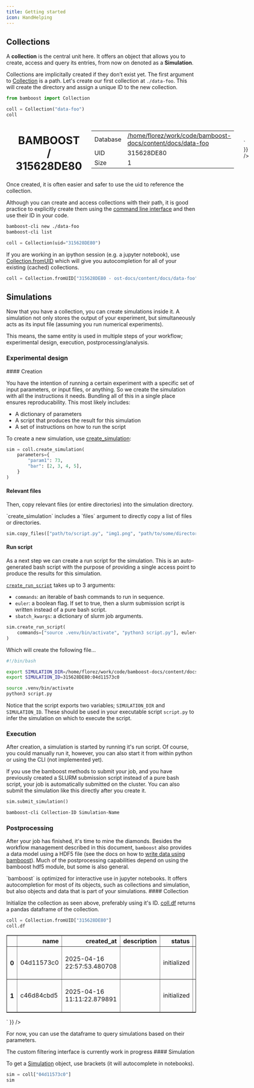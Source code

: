 ```yaml
---
title: Getting started
icon: HandHelping
---
```


## Collections

A **collection** is the central unit here. It offers an object that allows you to create, access and query its entries, from now on denoted as a **Simulation**.

Collections are implicitally created if they don’t exist yet.
The first argument to [Collection](/apidocs/core/collection#Collection) is a path. Let's create our first collection at `./data-foo`.
This will create the directory and assign a unique ID to the new collection.


```python title="Creating a new Collection"
from bamboost import Collection

coll = Collection("data-foo")
coll
```

<div className="nboutput">
<div className="nboutput-html" dangerouslySetInnerHTML={{ __html: `<!DOCTYPE html>
<html>

<head>
  <style>
    tr:hover {
      background-color: #846ba255;
    }

    .jp-RenderedHTMLCommon tbody tr:hover {
      background-color: #939ab777;
    }

    .manager {
      height: 10em;
      width: 100%;
      display: flex;
      justify-content: space-around;
      gap: 5%;
      align-items: center;
      flex-direction: row;
    }

    .manager_table {
      text-align: center;
      flex-direction: row;
    }

    .logo {
      position: relative;
      display: flex;
      flex-direction: column;
      justify-content: center;
      width: auto;
      max-width: 8em;
      filter: grayscale(0) drop-shadow(10px 10px 20px #00000099);
    }

    .m_id {
      align-items: center;
      text-align: center;
    }
  </style>
</head>

<body>
  <div class='manager'>
    <div class="logo">
      <img src="data:image/png;base64,iVBORw0KGgoAAAANSUhEUgAABEYAAARGCAYAAAA1uLUVAAAACXBIWXMAAD2EAAA9hAHVrK90AAAA
GXRFWHRTb2Z0d2FyZQB3d3cuaW5rc2NhcGUub3Jnm+48GgAAIABJREFUeJzs3Xmc3XV97/H353dm
STJZIWFfg0GWwGTOHJJZEmRYBGbOTITKeLuIdanSunZRq6VV6n5pHxa1iqXb1au1qPUSQtCK5raE
1WFr0d5WRAUkkEwy+3aW3/f+EbAsWSYz55zvb3k9Hw8eDwhh5g0nTOb3Pp/v52vOOQEAgPQ6d1N+
RaZUXqYgWG4us8xZebnJFpq01IVqVKBFclokp0YFWmqh6mRaHkp1Ji1xpgUmLZRTk5MaXvixzVy9
nC3ez6ddIqnuJT9WkjT2sp9pbtw5K77oh6SCTBNOmjKnaSeNBVIplIbMVFaoUZlmZJpUqEkLNOOk
USc3ZS4z7Kw8ojAc1oIFww9t/9bwPP8TAgCAGDOKEQAAkiGX61sZ1pWOUlC3ylz5aCc7WqZVcrZM
Fi6X2XI5t0zOlsu0TNLy5/6ANCxpWE4jMjcs2bDkRuSCYZkbNtluuXCXC/SMhbbbisHugYEtg75D
AwCA+aMYAQAgwtraupdO19WdmAnLJ4ZOxwQKjgrNHSOnVWZaJbljJVslaZVePoGB6ipK2i2n3TI9
I9kuWbjbwuDZUO7ZwNyz5SDz5IJS6cl779026jssAADYP4oRAAA86ejoX1jKTB5bKmm1zI6TuWOd
02rJjjNzx8pptaQVvnOiIqad9LRJO0162jk97sx2Su7pINTjri6z88EdtzztOyQAAGlEMQIAQJWs
XdvfUNc0cUoQuNPMMqeFcqeZ3GmSnWbSiW7fng3geaOSnpTpJ87pJ4HcTyT9JAyDn2RKO382MDBQ
PNQHAAAAh49iBACAeVjT3d24Yiw4vlTSagu02oV2tsyd5aTVJp0kjregcoYk/chJPzTT487p8SDU
4/UKf8xRHQAA5o5iBACAWTh3U35FfVGrXWBny7mznNnZkjvLpFMlme98SL1fliaS/cic+2FdnR6/
/86tj/sOBgBA1FGMAADwAuduyq9oKAZnu0x41vPTH5LWSjrGdzZgDoZkelzOfiRzP7TQfpSpcz/8
wY7zfubch0Lf4QAAiAKKEQBAKuVyfYtUXz7HmdY5WYucNZu5s9n7gTQwacxJj0ruETN7qOzs4bqC
PTowsGXSdzYAAGqNYgQAkHjPT4GUA9dqUqvkWiW9UlLGdzYgYnY62QOB6QGFesDqiwMD//rtnb5D
AQBQTRQjAIBEyXb2nOycrTdZVnLrJK0Tx2CA+dgp2cOSHpHpgSCw+wfu3PKE71AAAFQKxQgAILbO
2Lh5yeKSay4HrjWQ63TSJlGCALUwLGnAzO5SqAesaPcMDGwZ9B0KAIC5oBgBAMRCV1dX3VBxySuD
0LU6uU6TNko6Q1LgOxsASdJOk3aEsrsyoT2wZOHYwPbt26d9hwIA4FAoRgAAkbR+fc8xxTrbZM42
ylyb9h2JafCdC8CszTjp4UDuXmfBjmI5uPPf773lWd+hAAB4KYoRAEAkZDduPs6F5U5JFz83DXKm
JPMcC0AFOelxk91l5naULbjrkbtu/ZHjm1EAgGcUIwCAmjO7LmjufODMjAs7nbONkjtf0sm+cwGo
uWecbMDM7bCy7njwvvMecu5Doe9QAIB0oRgBAFRdf39/5rGnJ1rk7CKFOl+mTknLfOcCEDnDJt0l
Z/8q575HUQIAqAWKEQBAVazflF9dDnWxnC520kWSjvCdCUC8mDTmpPtkusPKuuOBe7c+4DsTACB5
KEYAABWRPb97lSsFF2jfjpBXSzrFayAASbTTpB0y3VEqh9seuXfbU74DAQDij2IEADAna7v6FzfO
TFwQyi6yfRMha8WyVAC14yT37072PQV2RzhW+JdHHvnOhO9QAID4oRgBAMza88djQme9JneJpEbf
mQDgOSXtO3ZzK8duAACHg2IEAHBAXV1dC0ammzZKulimPu27QhcAIs9Jj0u6I3C2demC8e9u3759
2ncmAEA0UYwAAF7knLbNR9cH4aUml3fSpZKW+s4EAPM0JekuJ9uaydi3Bu7c8oTvQACA6KAYAYCU
M7suaN3wQEc5U+4NnHW7fbtCACDB3L/J2e3OtOXhe867lyuBASDdKEYAIIX6+/szjz8x3R6au0rm
XivpON+ZAMAL06Cc3W5OX58ZW/idRx+9ueA7EgCgtihGACAlOjr6F864qYud6SrJ9Ula5jsTAETM
hJNtN+nrk0Hwrf+345Yx34EAANVHMQIACba247IjGlSff25fyOWSFvvOBAAxMe1kdwTmbi2UM7f8
+723POs7EACgOihGACBhshs3H6dy+VdMusKZzpeU8Z0JAGKuJOlfTO5bmZK+ef/9tz3jOxAAoHIo
RgAgAc7dlF9RV7ZeJ11lcpdJqvOdCQASKpR0j5N9PbTCPzxy13d2+Q4EAJgfihEAiKlcrm9RuSHs
kexqk3u1pAbfmQAgZcqS7jXTl+rL4dfuvXfbqO9AAIDDRzECADHS1dW1YHR68SXPLVC9UlKT70wA
AEnP7SQx6evlicI3H3nkOxO+AwEAZodiBAAirr+/P/PYk5NdMrva5F7jpCW+MwEADmrKyb4nuS8V
RxfdwhXAABBtFCMAEFHrNvadHZTD18v0JkmrfOcBAMzJsJNuzoTBlwfu3bLDdxgAwMtRjABAhGQ3
bj7OheFV5twbZWr2nQcAUFH/YWY3O4V/9+Bdt/3cdxgAwD4UIwDgWVdX14Lhmabe55aocqMMACRf
KOn7kn2ZfSQA4B/FCAB40tqWb3VmV8vcr0s60nceAIAXI5JtkXNfeuje277n+OYcAGqOYgQAamj9
+tecWKorvVHS6yW9wnceAECk/FjmvlQuu79/5N5tT/kOAwBpQTECAFVmdl3Q0vaDC830ViddIY7K
AAAOLpT0fSf91fLGiW9t37695DsQACQZxQgAVEl24+bj5Mqvl9M1kk7xnQcAEEtPy+nLCtwXWNgK
ANVBMQIAFcR0CACgSpgiAYAqoRgBgApgOgQAUENMkQBABVGMAMAcmV0XrOv4weVydo3JXS4p4zsT
ACBVypLb5oLgxofvyn3buQ+FvgMBQBxRjADAYWpr615azAT/wzm9R9KZvvMAACDpJzLdVHClmx69
+9t7fYcBgDihGAGAWWpp611j5t4s09skLfedBwCA/Rh30lddEHzm4R1bfug7DADEAcUIABzE88tU
ndm7Ta5HkvnOBADALN3lpBvWnLDon26++eay7zAAEFUUIwCwHy84LvO7ks7wnQcAgHngmA0AHATF
CAC8QGt7/kwX6J1yer2kxb7zAABQKSaNhbIvhUHps4/suP0/fecBgKigGAEASbm2vo3lwL2f4zIA
gBRwkr5nzj7zwD233uo7DAD4RjECILXMrguybQM9ztwHJLX7zgMAgAcPSnbDssbxr27fvr3kOwwA
+EAxAiB11nR3Ny4ZzrzOpA86uVf6zgMAgG9Oelyyz2QKdtPAwJZJ33kAoJYoRgCkRi7XtzJsDN8s
p3dLOtZ3HgAAImi3mX3eZuxzAwNbBn2HAYBaoBgBkHjNG/pOzQTuPTL3FkmLfOcBACAGZiS7uRyU
PsaiVgBJRzECILHWdXS3BAo+KOkKSRnfeQAAiKGyzH1DQfCJB++89RHfYQCgGihGACROS2fPusDZ
B530WnHDDAAAlXJH4Ny1A/fcdp/vIABQSRQjABKjpb27U5b5Q5PL+84CAECC3WUW/skDd237vu8g
AFAJFCMAYi/X1rexHLj3U4gAAFBTd5mzTz1wz623+g4CAPNBMQIgtrLt+Ysl+4jMtfnOAgBAit1t
zj754L1btzoeLgDEEMUIgFgxM8u25fPOwj+W7DzfeQAAwHOcHnGmjz18z23foCABECcUIwBiwcws
255/jZO7TtI5vvMAAIADelhOH3rwnq1bfAcBgNmgGAEQedn2/MUy93EmRAAAiJX7zdlH2UECIOoo
RgBEVktHviNw+qgzdfnOAgAA5uzuMNC1D+/Yut13EADYH4oRAJHT2rb5XAXla510le8sAACgYu5Q
4D7w4I7bBnwHAYAXohgBEBnZtu6zLAg+7KTXSjLfeQAAQFXc4cy996G7bnvYdxAAkChGAERAS/vl
p8gyHzDpzZIyvvMAAICqC036Zrnsrn34vtv+y3cYAOlGMQLAm3UdvccH+26ZeYOkOt95AABAzZXM
6e9cJvPhB3fc8rTvMADSiWIEQM01N1/alFlc/w5z+iMnLfGdBwAAeDcpp88GxZlPDAx8d8R3GADp
QjECoGZyuVy9azzmjc7pTyUd7TsPAACInD0yXV8YWfTpRx+9ueA7DIB0oBgBUBPZ9vzFMv2FpLN9
ZwEAABFn+i/ndO3D99z2DccDC4AqoxgBUFXrOnrXB3LXSzrfdxYAABAvTrovCPTeB3ZsvdN3FgDJ
RTECoCpa2nrXBIH7GFfvAgCA+XKyrYGC333g7lse850FQPJQjACoqOz53atcKfMhk3urpHrfeQAA
QGIU5OzGoGgfGRjYMug7DIDkoBgBUBFdXV11o4WmNzmnj0s60nceAACQWMMyfZIFrQAqhWIEwLy1
dnZfKBfc4KS1vrMAAIB0MNl/Olf+3Qfv2Xa77ywA4o1iBMCc5Tq7T3Mu+ISTrvKdBQAApJOTba3P
uHfff+fWx31nARBPFCMADltz86VNdYsb3uuce7+kBb7zAACA1CvI2Y2TmeDa/7fjljHfYQDEC8UI
gFkzM1vX3vNak/5M0km+8wAAALzE05J94KF7tn7Z8aADYJYoRgDMSq69Lxta+BlJnb6zAAAAHJz7
gQXuXQ/s2Hav7yQAoo9iBMBBNXdeelQQ1n3SzN4gKfCdBwAAYJZCmf1tMGMf4HpfAAdDMQJgv8zM
Wtrzr5e5P5fTSt95AAAA5mjIya57+J7cZ537UOg7DIDooRgB8DLZTb3NKrsvSGr3nQUAAKAiTA/I
3DUP7rhtwHcUANFCMQLgl3K5vkWu0b3POfdBSfW+8wAAAFRYSc4+z+01AF6IYgSAJKm1vbfXmfuc
uG0GAAAk39OSfeDBu2/9ku8gAPyjGAFSbv2m/OpSSZ+Vqdt3FgAAgFoy6bZSOXjnI/dt+anvLAD8
oRgBUiqXy9WXG479HZP7mKQm33kAAAA8mTKz/zm6rPyJH2/bNuM7DIDaoxgBUqilvfcCM/cFSWf4
zgIAABARP7JA1zywY+udvoMAqC2KESBF2tq6lxYs8xGZe4ekwHceAACAiHFOuqkxDN97773bRn2H
AVAbFCNASmTbuy+XBTeK5aoAAACH8rRT8PaH7t7yf3wHAVB9FCNAwp27Kb8iU9YnTXqr7ywAAABx
YtLXrRD8zsDAlkHfWQBUD8UIkGAtHfmrTPY5yR3lOwsAAEA82S5J7+VqXyC5KEaABFq/vueYUp39
paQrfWcBAABIApNuK4XhNY/cu+0p31kAVBbLF4EEMTPLdvReXaqzH4pSBAAAoGKc1JMJgkdbO/Nv
NTPznQdA5TAxAiTE+k351aWy3SS5C31nAQAASLg7yuXgrY/ct+WnvoMAmD8mRoAEyHb0Xl0q6xFK
EQAAgJq4OJMJH23p6H030yNA/DExAsTYvl0i+ivJen1nAQAASCOT++dS6N7M7hEgvpgYAWKqpSN/
VanOHqUUAQAA8MfJXv387hHfWQDMDRMjQMy0dF2xPCgUP+ecft13FgAAALzIN4JC8NsDA1sGfQcB
MHsUI0CMZNu7L5cFfy3pON9ZAAAAsF/POnNve+iu227xHQTA7FCMADHQ1ta9dCYIrjeJEU0AAIAY
MOnrxYze9m93bh3ynQXAwVGMABHX0t7daRb8L0mn+c4CAACAw/LzMNAbH96xdbvvIAAOjGIEiKiu
rq4FozOLPulk75LENXAAAADxFMrcX4wtcx/88bZtM77DAHg5ihEgglrb82c601clrfOdBQAAABXx
w0DuVwfuvu3ffQcB8GJc1wtETLaj92pn+oEoRQAAAJLk7FB2X0tH77t9BwHwYkyMABGRy12yLGxs
+KKcvc53FgAAAFSPk75VVOktj9797b2+swCgGAEioaW99wIz92VJJ/jOAgAAgBow96Rc5vUP3r3l
X3xHAdKOYgTwqKurq260sPha59y1kjK+8wAAAKCmQjn7XFDc+QcDAwNF32GAtKIYATzJdvacLGdf
kdTpOwsAAAC8uj+w8NcG7tr2E99BgDRi+SrgQUtH/io5e0iUIgAAAJDWhy54sKW999d9BwHSiIkR
oIaamy9tyjTV/6WkN/jOAgAAgEj626AQvHNgYMuk7yBAWlCMADXSvPHyV2bCzNclneM7CwAAACLt
P8IguOrhHVt+6DsIkAYcpQFqoLU9f2UmzNwnShEAAAAc2pmZMLwn29Hzq76DAGnAxAhQRWu6uxuX
DGX+p8y9y3cWAAAAxJF9eYEWvu3uu2+e8p0ESCqKEaBKsp09Jztn/2jSBt9ZAAAAEGsPBhb2c2sN
UB0cpQGqINue75OzhyhFAAAAUAHZ0AUPZjt7X+s7CJBETIwAFdTV1VU3Mt30UZneJ8l85wEAAECi
ODn7bFDc+QcDAwNF32GApKAYASqkua37hEwQfE1Sp+8sAAAASDL3A+fC/ofuuf1nvpMAScBRGqAC
1nX2vTqTCR4SpQgAAACqzs4zy9yfbc9f7DsJkAQUI8A8mJm1dPS+O3DhbXJa6TsPAAAAUmOVTN/O
dubfb2Yc4QbmgaM0wBw1N1/aVNdU/3dOusp3FgAAAKSYuX8sj5fe/Mgj35nwHQWII4oRYA5ynd2n
hS74lqRzfGcBAAAAJPdvdRm74v47tz7uOwkQNxylAQ5Ta0f+0tAF94tSBAAAAJFh55bK+sG6zr5X
+04CxA3FCDBLZmbZzvz7nXSbpCN85wEAAABe4ojAhdvYOwIcHo7SALPAPhEAAADECntHgFmjGAEO
gX0iAAAAiCf2jgCzwVEa4CDYJwIAAID42rd3pKWt5xLfSYAooxgBDqC1M/9WJ20V+0QAAAAQX0dY
YLdnO/Pv9x0EiCqO0gAv0dXVVTcy0/RpSe/wnQUAAACoFHO6yYrPvH1gYKDoOwsQJRQjwAucuym/
oq6sr0u6yHcWAAAAoArucI31Vz20/VvDvoMAUUExAjznuSWrt0o603cWAAAAoIoeKwfl/CM7bv9P
30GAKGDHCCAp19a3MXTBPaIUAQAAQPK9IhNm7l63Md/lOwgQBRQjSL2W9p63hEH4fUmrfGcBAAAA
auSIINQ/t3Tmf8d3EMA3jtIgtfr7+zOPPTn5MZnY0A0AAID0cvaZV5y48Pduvvnmsu8ogA8UI0il
tV39ixsKk1+RU5/vLAAAAEAEfLshDF93773bRn0HAWqNYgSpk+3sOdmcbXXSWt9ZAAAAgOhw/1ZX
qs/ff///edJ3EqCWKEaQKrmOnnNC2TZJJ/jOAgAAAETQzlBhz8N3b3vIdxCgVli+itTIdvReFMru
FKUIAAAAcCDHBgr+tbWj5zLfQYBaoRhBKmQ7eq+W3O2SlvnOAgAAAETcYie7pbUz/xu+gwC1QDGC
xGvp6H235P5eUr3vLAAAAEBMNDinL7V29n7YdxCg2tgxgsTq7+/PPPaLyc/K6bd9ZwEAAABi7G+X
NU68bfv27SXfQYBqoBhBIjU3X9oUNDV8zeTyvrMAAAAAsWfaEswEvzowsGXSdxSg0ihGkDgbNlx5
ZDFT2CKpw3cWAAAAIEHuL1ux95G7vrPLdxCgkihGkCjrN+VXl0LdLqfTfWcBAAAAksZJj7uyu/zh
+277L99ZgEph+SoSY11H7/pSqPsoRQAAAIDqMGl1kAnubOnsO893FqBSKEaQCC3tvRcEct+V00rf
WQAAAIBkc0eZC7e3tPVc4jsJUAkUI4i9bHu+z8zdLmmp7ywAAABASjRZYLdmO3tf6zsIMF8UI4i1
bGfP62X6pqQFvrMAAAAAKdMo576W7ci/2XcQYD4oRhBb2c6ed8nZ/5JU5zsLAAAAkFIZSTe1dOT/
wHcQYK4oRhBL2c78++XsBknmOwsAAACQcmbS9dn2/Cd9BwHmgut6ESv9/f2Zx56a/EtJb/OdBQAA
AMBLuRsfumf92537UOg7CTBbFCOIjbVr+xsalk18Sc5e5zsLAAAAgANw+lpQfObqgYGBou8owGxQ
jCAWcrm+RWGD+4bkLvedBQAAAMAhfa/QuOg1j26/edx3EOBQKEYQeS1dVyy3meJtkjp8ZwEAAAAw
O860IzMzkx8Y+O6I7yzAwVCMINLO3ZRfUVfWtyWt950FAAAAwGF7sL7c8Or77vunPb6DAAdCMYLI
yp7fvUrF4LsyNfvOAgAAAGDOHg4KwSUDA1sGfQcB9ofrehFJzZ2XHqVS8D1KEQAAACD21oUN4b/m
zr/sWN9BgP1hYgSRs359zzGlOrtD0tm+swAAAACoDJP9Z1m66OG7b/2F7yzACzExgkhZv/41J5bq
7F9FKQIAAAAkipN7ZSC3vbmt+wTfWYAXYmIEkZHb1HdSWA6/L+k031kAAAAAVM3P6zK68P47tz7u
OwggUYwgIlraLz/FLPN9Saf6zgIAAACg6p4wZS564O5bHvMdBOAoDbxbt6HndLPMnaIUAQAAANLi
JKfyndm27rN8BwEoRuBV88bLXxlkbLskzhkCAAAA6XKMguD7zZ35tb6DIN04SgNvWtvzZzrTdklH
+84CAAAAwJtnzanrgXu2/ofvIEgnJkbgRUtb7xpnukOUIgAAAEDaHe1M21vb82f6DoJ0ohhBzWU7
e062wH1X0nG+swAAAACIhKOd6Z9znd3cUImaoxhBTa1f/5oT5Wy7pJN9ZwEAAAAQKSeEsu3NG/q4
lAE1xY4R1ExzW/cJmSD4v5JogQEAAAAcyM9l7lUP3nXbz30HQTowMYKaOKdt89GZIPhnUYoAAAAA
OLiT5ey72Y2bOXqPmqAYQdU1d156VH1Q/r4klikBAAAAmI01cuXtufMvO9Z3ECQfxQiqKnt+96o6
V/89SWf5zgIAAAAgRpxOD0t138nl+lb6joJkoxhB1bR0XbFc5eB2J631nQUAAABALJ0T1od3bNhw
5ZG+gyC5KEZQFS1dVyy3QvEOObX6zgIAAAAgxkzNxUzh27ncJct8R0EyUYyg4nK5vkUqFG+lFAEA
AABQIbmwfsG3m5svbfIdBMlDMYKKyuVy9WGD+4Y5bfSdBQAAAECCmGvLLK7/1pru7kbfUZAsFCOo
GLPrgrDx6C9L7nLfWQAAAAAkkNMlS4aDr/b392d8R0FyUIygIszMWtp/8Hk5e53vLAAAAAAS7crH
fjH5Wd8hkBwUI6iIlvb8xyW9zXcOAAAAACng9NvZ9t6P+I6BZDDnnO8MiLlsZ8+75OwG3zkAAAAA
pIuT3vvQ3Vv/zHcOxBvFCOYl29F7teT+XpL5zgJg/s48Z7GOPT7d+8zMpGXL+b1xcjLU7d/aKwsY
LgUARJqT9FsP3r31b3wHQXzV+Q6A+Grp7Nlssr8RpQiQGCuPblD7q1b4juFVuRxq55NDvmN4t7Ap
o9GR3Vq6bBXlCAAgykzSF7OdvSMP3nXrN3yHQTzxnQ7mpLWz+0Jz9jVRrgGJMri76DsCImJ8tKRy
qajRkd1yYeg7DgAAB5ORc19p7chf6jsI4oliBIdtXUfveueCWyQt8J0FQGUNPjPjOwIiYnDXhCRR
jgAA4qJB0tezG3tyvoMgfihGcFhynd2nBdKtkhb7zgKg8vbuKSoM2a8B6amfT/zyzylHAABx4KQl
cnb7ug09p/vOgnihGMGs5XJ9K0MX3C65o3xnAVAd5ZLT3j0cp4H0kx+PvuivKUcAALHgtNIydvs5
bZuP9h0F8UExglnp6OhfGDaEWySt8Z0FQHXt3UUxknZmgUaHXn6sinIEABAHJq2uD0q3Njdf2uQ7
C+KBYgSH1N/fn5nRxFcltfvOAqD6dj9b8B0BnpXKB/57lCMAgHiw8+qa6v+xq6uLyyJwSBQjOKQf
PzV1g5O9xncOALUxuJsFrGk3PnrwcoxyBAAQB07qGZ5p+kvfORB9FCM4qGxH/o9N7u2+cwCoHa7s
xZ7BQ5djlCMAgDgw6a3Zjp4/9J0D0UYxggNq6ej5NUnX+c4BoLb27CqIZ910e/qJ8Vn9PMoRAEA8
2MezHb1X+06B6KIYwX6t25jvMtnfSTLfWQDUVrHoNDLM1Eia/eSx0UP/pOdQjgAAYsAk99ctbT2X
+A6CaKIYwcvkOnrOCUL9k6QG31kA+DG4mwWsaWUWaO+u6cP6ZyhHAAAxUG+BfSO7qbfZdxBED8UI
XqS5rfuEULZN0nLfWQD4M/gMC1jTqlx2c/vnKEcAANG3VGW3Lbep7yTfQRAtFCP4pTM2bl6SCew2
SSf4zgLArz0sYE2t8fHSnP9ZyhEAQAwcF5bDbW1t3Ut9B0F0UIxAkmR2XbAoLH1FsnN9ZwHg3+5d
FCNpNTSLG2kOhnIEABADZxcs+If+/v6M7yCIBooRSJLWtf/gzyXr9Z0DQDQM7irIze1EBWLuF09N
zPtjUI4AACLP1P3jX0x83HcMRAPFCJTtyL/JpPf4zgEgOgozocZG536kAvH10x/P/kaag6EcAQBE
nTl7X2tn/q2+c8A/ipGUy3b2nC/pC75zAIiewV0sYE0bM9OunZMV+3iUIwCAqHNOn1u3Md/lOwf8
ohhJsfWb8qsl+6a4lhfAfgyyZyR1Qlf5bwsoRwAAEVcfhPpGS1vvGt9B4A/FSEq1tXUvLZW1RU4r
fWcBEE27dxV8R0CNTY5X5zWnHAEARNwRFrgtLV1XLPcdBH5QjKRQV1dXXSEIvinpbN9ZAETX0CDF
SNoMD1VvSohyBAAQcWdYoXhzV1dXne8gqD2KkRQaKTR9RtLFvnMAiLahPWXfEVBju5+p3H6R/aEc
AQBEmtMlI4XF7F9MIYqRlGnp6H23nH7bdw4A0Tc6WlSpyJ29aVKJq3oPhXIEABBpzr2ltaPn7b5j
oLYoRlKktSN/qcn9ue8cAGLCSXv3cpwmTZ6WRxzBAAAgAElEQVR8fLwmn4dyBAAQZU72F9n2PBP2
KUIxkhIt7Zef4kz/W1LGdxYA8TG0p+Q7AmrFAk1N1e71phwBAERYnUz/mOvsPs13ENQGxUgKNDdf
2mSW4QYaAIeNBazpEZZrf2yKcgQAEGFHhM7+qbn50ibfQVB9FCMJZ2aWWVz3N5LO8Z0FQPzs3cvE
SFpMTvpZtks5AgCILjs301T/JTMz30lQXRQjCdfS3v1+OXud7xwA4omJkfQYHfL3WlOOAAAi7MqW
jp7f8x0C1UUxkmD7FgbZR33nABBfQ0yMpMbg4LTXz085AgCILKdPtXb0XOY7BqqHYiShWtovP0WB
/kEsWwUwD6MjRZVKPKimwdNPVP+q3kOhHAEARFTGyb6yflN+te8gqA6KkQRi2SqASnGhNMzNNKnw
85+O+o4giXIEABBZR5RK+qdcrm+R7yCoPIqRhGHZKoBKG9pT9B0BVRdocjw6BRjlCAAgkkzNYYO7
yXcMVB7FSMKwbBVApe2lGEm8sPY39R4S5QgAIJrcr2Xbe1nGmjAUIwmyrrPv1SxbBVBpQ3spRpJu
ajI60yIvRDkCAIgkc59q7ey+0HcMVA7FSEI0t3WfECj8ili2CqDCuLI3+cZGolt+UY4AACKozrnM
P6zr6D3edxBUBsVIAuRyufpMEHyNZasAqmEvV/Ym3uBuv1f1HgrlCAAgetxRgdzXc7lcve8kmD+K
kQQoNxzzKUmdvnMASKaR4aLKpQguoUDF/OKJcd8RDolyBAAQQe1h/TEf8R0C80cxEnOt7b29Jr3H
dw4AyeVCaWgoukctMH9PPD7mO8KsUI4AACLH9L6Wjr7X+I6B+aEYibFsZ8/JztzfSzLfWQAkGwtY
k8w0Phaf15dyBAAQMWYK/7Z5Q9+pvoNg7ihGYmpNd3ejZN+UdITvLACSb2gwPg/OODwuht8KUI4A
ACJmRSZT/sd9z2iIo/h9NwRJ0pLh4AY5tfrOASAdhlnAmlhTk/EsvShHAADRYuctGQmu950Cc0Mx
EkOt7b2vk/Q23zkApMfIcDwfnnFokxPxLb0oRwAAkeL0zpb23l/3HQOHj2IkZtZt6Dndmfsr3zkA
pMvIUHwfnnFwI3sKviPMC+UIACBKzNyNuY6+M3znwOGhGImRjo7+hUFgN0ta6jsLgHQZ4VaaxBoc
nPIdYd4oRwAAEbI4VHhzLte3yHcQzB7FSIxMa/ILMjX7zgEgfaanQ81Ml33HQBU88/Sk7wgVQTkC
AIiQc8JGd4PvEJg9ipGYaG3v6Zf0Bt85AKTX6CjFSBLtfDIZxYhEOQIAiBDn3pLt6PlV3zEwOxQj
MbB+U361M7vJdw4A6TYyzJ6RpDELNDWVrNeVcgQAEB32+Zb2y0/xnQKHRjEScV1dXXWlsv632CsC
wLNRFrAmTuic7whVQTkCAIiI5QoyX+7v78/4DoKDoxiJuNFC03WS2n3nAAAWsCZPYSa5xQHlCAAg
Csxp44+fnLjWdw4cHMVIhGU7e853Tu/3nQMAJGl0hImRpJmcSHZpQDkCAIgCM/uTlvbeC3znwIFR
jETUuZvyK+Tsy5IYuwIQCewYSZ6x0YLvCFVHOQIAiIDAgvBLazsuO8J3EOwfxUhEZcq6UdJJvnMA
wPOGhzlKkzRDg9O+I9QE5QgAwDtnJza4+r/yHQP7RzESQdn23mtM6vedAwBeaHy0pDBM5rLOtHp2
55TvCDVDOQIA8M7cr2Q78m/yHQMvRzESMdm27rNk7s995wCAl3KhNMaekUR55hcTviPUFOUIACAC
PpPr6DvDdwi8GMVIhKzp7m6UBV+VtMh3FgDYH/aMJIeZaU9KjtK8EOUIAMCzplDhV9au7W/wHQT/
jWIkQpYO26dkavadAwAOZJQ9IwlivgN4QzkCAPAs27h06qO+Q+C/UYxERGtn94VO9i7fOQDgYEaG
yr4joEKKxXSXApQjAACfnNzvZzv6XuU7B/ahGImAXO6SZc4Ff6s0v30HIBZGmBhJjOlpCgHKEQCA
R4EU/t0ZGzcv8R0EFCOREDY03iDpZN85AOBQRli+mhjjY5RcEuUIAMCrUxeG5T/zHQIUI95l2/N9
kt7gOwcAzMbIEA/TSTG8d8Z3hMigHAEA+GLSW1s68z2+c6QdxYhHuVzfSpm+6DsHAMzW6HBJzvlO
gUoYfHbKd4RIoRwBAPhiTjdt2HDlkb5zpBnFiEeuIfy8pGN85wCA2SoWnWamWcCaBM/upBh5KcoR
AIAnxxYzhb/yHSLNKEY8ae3M/4aTrvKdAwAO1/goxUgS7H6GYmR/KEcAAJ5c2dre+zrfIdKKYsSD
7MbNxzmnG3znAIC5GBunGIk7M9PUFIt0D4RyBADggzN3Y3Nb9wm+c6QRxUiNmZkpDP9a0hG+swDA
XEyMsoAVyUc5AgDwYHldYH9jZuY7SNrU+Q6QNi1tPddI7nLfOQBgrsZGmTSIuzJDP7NSLhW1fMW0
el57mqRkf4+ayRR8R6gpF0p/f+NTqqtb4DsKALyIk716XUf+LZJu8p0lTShGamj9pvxqma73nQMA
5mN8jHfQ464wQzMyWxPj0zr1FU2+Y1TdUz9L2c6ZTKDRoUEtXnakGhoW+k4DAC8SOPfnLe2Xf/eh
e27/me8sacFRmhoxMyuFulFS8r+7ApBo42NMjMTd1BR3Ls/Wnl1TKpUoA5Pm+XJwfGSPCoWUlUIA
Is9JS8zqOFJTQxQjNbKuI/8WOV3iOwcAzBfFSPxNjKfr2MR8lEOn3c9O+o6BChsZ+e+vY5QjAKLJ
XZjtyP+m7xRpQTFSA7nzLzvWnPuU7xwAUAkTYxzDiLvRYYqRw7FrJw/NSfPszheXXZQjAKLIOffp
dR29x/vOkQYUIzXgSpnPS1rhOwcAVMI4xUjsDe2d8R0hVp7ZOeE7AirsyZ+OvezHKEcARNCyQOEX
fIdIA4qRKst29Pyqk73Gdw4AqJSZmVCFAjsX4mzvboqRw/HS6QLE308fG93vj1OOAIge68129r7W
d4qkoxipog0brjxSCv7Cdw4AqDSO08Tb7md40D8cu57mv1eSmJlmpg/8NYxyBEDkOPf5XK5vpe8Y
SUYxUkXFTPEzkjvKdw4AqDQWsMaXmWlkhB0jh2PXM5Mqh9zkkxQzM4d+LSlHAETMKtcYXu87RJJR
jFRJy8bebsn9mu8cAFANY6MUI0iPcinU3l08JCfFyCyXD1OOAIgS5/SbrR09l/nOkVQUI1XQ1ta9
1Fx4o+8cAFAtLGCNr9DxW/9csGckOQafnZ71z6UcARAlTvbFMzZuXuI7RxLx3VEVzATB9XJ2ou8c
AFAt7BiJr8IM0z5z8ezT3EyTFE/87OU30hwM5QiACDlpkSt/zHeIJKIYqbCW9t4LTPot3zkAoJrY
MRJfMzPcKDQXTIwkhemn/7X/G2kOhnIEQGQ4vb2lvbvTd4ykoRipoLVr+xvM3Oclme8sAFBN4+wY
ia3JcV67uaAYSYYgME1Nze3/AcoRABERmAVfzOVy9b6DJAnFSAU1LJt4n6QzfecAgGobG2fqIK5G
R2Z8R4ilXTsnFHIzTewV5jkxRTkCICLOLjcc/R7fIZKEYqRCsp09J8vZH/rOAQC1wFGa+BoZ5rWb
i0Ih1NDe2S/tRDSNjRbn/TEoRwBEgck+3Lyh71TfOZKCYqRCnAs+J6nJdw4AqIWpyTLvnsfU3kEe
6OaK4zTxt+uZypRblCMAImBRJhN+2neIpKAYqYBsZ+9rTS7vOwcA1IyTpiY4ThNHw3sLviPE1rO/
4GaauHvqicq9hpQjACJgc7Y93+c7RBJQjMzTGRs3L5FzNHUAUmdyiit744iJkbnbxcRI7D3+X8MV
/XiUIwC8M312bVf/Yt8x4o5iZJ4WhuXrJJ3gOwcA1NrUBMVI3JiZpim05mz3bh6A48ws0PjY/HeM
vBTlCADPTmqYnrzWd4i4oxiZh1xHzzkmvcN3DgDwgWIkhozb5Odj8FkefuOsXMXTf5QjALwy/X52
U2+z7xhxRjEyR2bXBaHsi5K4PxpAKk1OsWMkbhwv2byMjRQ0M82tPnE1NVnd145yBIBHdS50nzPj
HZC5ohiZo2z7/b8lqd13DgDwheWr8VPNd8zTYs9uruyNq7GRyh+jeSnKEQC+mNPGbEf+N33niCuK
kTnYsOHKI53ZR33nAACfJid45zxuSgWakfnavYsFrHE1WKNSi3IEgC/Ouetzub6VvnPEEcXIHBSC
mevlxC84AKk2zVGa2CkW2AszX3t2MTESV09X8KreQ6EcAeDJkeWG8GO+Q8QRxchham3Lt5rZG3zn
AADfJid5yI6bqWnKrPkapBiJrad+NlbTz0c5AsAHk96S3diT850jbihGDoOZWZjRX4j/bgDArTQx
NDFe/R0LSbf72dpNHaByzAKNjBRq/nkpRwB4ECi0G1jEenh4wD8MLe3515vTRt85ACAKppgYiZ1J
ipF5Y/lqPIXO3/MB5QgADzqybfl+3yHihGJkltZ29S+W3Cd85wCAqJhkYiR2xkcpRuZrZHhGBXa1
xE61r+o9FMoRALXmzP1Zc/OlTb5zxAXFyCw1TE9eK+k43zkAICqmZ0I55zsFDoePowSJ46Q9u3jA
jZuxCPzapxwBUGMnZJrq3+c7RFxQjMxCrrP7NJne4zsHAESJC9kzEjcjQzO+IyQCN9PET1SOQFGO
AKix97a0X36K7xBxQDEyC6GzT0tq9J0DAKJmcopiJE72DEbj4TDudu+a9B0Bh2nnL6JTRlCOAKih
hWaZ632HiAOKkUPItucvlqzXdw4AiKLpSa5/jQ/T5LjfPQtJMRiR6QPM3hOPj/qO8CKUIwBq6LUt
bT2X+A4RdRQjB9HV1VVnpk/7zgEAUcVRmjjh1r5KGWRiJFbMTMMRPEZGOQKgViywT3d1ddX5zhFl
FCMHMTq96J1OWus7BwBE1dQUEyNxYcam3EoZfJaH2TgJI/xLn3IEQI2cPTLd9Fu+Q0QZxcgBZM/v
XuXM/sR3DgCIsolxrn+NizLDPRUzMlxQsUApGBfTEd+FRDkCoCZMH1nbcdkRvmNEFcXIAbhS5kOS
lvvOAQBRNsWOkdgoFnmtKsWFTntZZBsb46PR361DOQKgBo5ssMwf+Q4RVRQj+7FuQ8/pJvdW3zkA
IOqmpnnYjosSxUhF7RnkITYu9g5Gb7/I/lCOAKg6Z+/IdXaf5jtGFFGM7EeQsU9IqvedAwCirjDD
w3ZcFAq+EyTL8N54PGxD2rMrPtM9lCMAqqwhdMFHfIeIIoqRl2jd2N0m6QrfOQAgDgozEd5qiBcp
FaO9ZyFuhpgYiY2dT0/4jnBYKEcAVNn/yHb2tvsOETUUIy/hwuDPxJ2GADArM0yMxMYMx54qai8T
I7Gx8xfxKkYkyhEAVWVy7pO+Q0QNxcgLZDt7fkVSp+8cABAXBR62Y2NmKvoLKONkhGIkFsyC2N4g
RDkCoIrOb23v7fUdIkooRp6Ty+Xq5ewTvnMAQJwwMRIfUzMcpamkoT0UI3EQungPAVOOAKga0/Vd
XV11vmNEBcXIc8L6Y66RtMZ3DgCIE4qR+JiapBippNHRaYUhO3airjAd/0kpyhEA1eDkXjlaaHqT
7xxRQTEi6YyNm5fIxJ3OAHCYuJUmPibHmXCopLAsDe2Nz20naTU5Ef9iRKIcAVAdztlHzti4eYnv
HFFAMSKpyZX/UNLRvnMAQNyUS06lMu+ax8HkBBMjlTbMcZrIGxlOzj3VlCMAKs8d1eTC3/edIgpS
X4ys6+g93jm9x3cOAIirwjQP3HEwPpqMd86jZO8eJkaibs+uZL1GlCMAKs059we58y871ncO31Jf
jARy10la5DsHAMTVzDQTI3EwOsZ0Q6UNczNN5O16NnklAuUIgAprCkt1H/IdwrdUFyMtbb1rJL3B
dw4AiLOZmF6FmTYTY0XfERJnmB0jkbfzyQnfEaqCcgRAhb0p19l9mu8QPqW6GDFzfyqJK4oAYB5m
pihGIs9M5RKTPZW2d5BiJMrMTCMjydkx8lKUIwAqqD50mVRPjaS2GGnuzK+Vqd93DgCIuyITI5Fn
vgMkFEdpos255P/KpxwBUDnu17Jt3Wf5TuFLaouRjNNHleJ/fwColOlpipHoS/4Dog9De6flGMSJ
rFIxHV+bKEcAVEhGQXCd7xC+pLIYyG7syUnq850DAJKgMMOTYdSFPL1XRbEQanI8uUc14m56Kj03
ZlGOAKiQX1nX0d3iO4QPqSxG5Ozj4u0zAKgIruuNvpBepGqGOE4TWaOj6Vo4TDkCoAIso+AjvkP4
kLpiJNfWt1FOl/jOAQBJMVPgqTvqQhavVs3QHhawRtXePekrrShHAMyXk3qynT3n+85Ra6krRsKg
/FHfGQAgSQrsGIm8YpGpnmphAWt0DT6bzoKAcgTAvDlL3TNzqoqR1o6eyyR7le8cAJAkMzMUI1EX
lnwnSK6RIYqRqNr9THqneShHAMzTptbO7gt9h6il1BQjZmZOltotuwBQLdMUI5FX4ErlqhkdYflq
VO3eNek7gleUIwDmwzn7pJmlZi9naoqRbFvPFZLW+84BAElTLrK/IuqKKbm21AeKkYgy0wyLoSlH
AMyDnZdt7+7xnaJWUlGMmJk504d95wCAJCrx0B15JZavVs3oCEdpIolf8r9EOQJg7oI/TcvUSCqK
kWx7/jWSzvGdAwCSiIfu6GNipHrGhpkYiaJymIrv42eNcgTAXDi5lnUdPd2+c9RCKooRJ/dB3xkA
IKkoRqKPqZ7qmZwqcetPBM1Ms3H4pShHAMyJ0x/7jlALiS9GWjrzPZJyvnMAQFIxjRB9pRKvUdU4
aXyUh/ComZmirNofyhEAh8ukDS1tPZf4zlFtiS9GzOkDvjMAQJKVeSaMvMIMD4nVxJ6R6Bkf4wvT
gYyP7FWxUPurjIPAdOorTBnjtQHixgL7sO8M1ZboYiTbnr9YUqfvHACQZEWmESKP63qriz0j0TPC
bUEH4TQ2MljTyZGlS02drwp09jmBTl1TUkijDsRNR7aj71W+Q1RToosRWTrOQwGATyWu6428Iq9R
VY2O8hAeNcN7aj8RETc1OVZj0ppXBtp4QaBly/f90CvPalJDw6jCkEk2IF7Ca30nqKbEFiMtHfkO
Sef7zgEASVdm+WrkFVhEWVWjwxyliZrB3bwms1HNcmTJUtPGCzJ65VmmIPPfP24mre9cprGRQcoR
IF4ubmnvTuxpjMQWI2b6sO8MAJAGpZJTyEmNSOMoTXWNcpQmcnY/M+k7QmxUuhwxk049zbSpK9Dy
5fv/OUcc2aCTT2nQ6PBuyhEgRkxBYm97TWQxkmvv2SCnxG/OBYCoCMtMjUTZzBQTI9XE8tWIMdP4
WNF3ilipVDnStETqeFWgs88NFBziKaPlvBWSK2tseFAh7ToQD6buls6+83zHqIZEFiPOjN0iAFBD
XNkbbTMzvD7VNMqiz0gxme8IsTSvcsSkk04JdP4FGa1YMbv//k1LMjp1zSKVy0WNjeyWoxwBYiFw
5UROjSSuGGnp7FnnpG7fOQAgTUpMQkfaDNf1VhXFSLSUeb6es7mUI4uaTB0bMzq3xZSpO7zPt7Z5
mcxM5VJRo5QjQCw42ebWts3n+s5RaYkrRszZH0m8VQAAtVRmYiTSZqYoRqppfKyocshxsqgoMiE1
L7MuR56bEnnVRRkdsXJun2vZ8nqdeMpCSVK5VNTYyKCc4/8lIOLMBeU/9B2i0hJVjKzflF8t6Qrf
OQAgbbiyN9qmuZWmqlzoNMFOi8jg1/v8HaocWbRIausM9k2JZOb39X/tumW//PNSqaCx4d2UI0D0
9ec6u0/zHaKSElWMlEL9gaTMIX8iAKCiSlzZG2nsGKk+FrBGx8QYxUgl7LccMemUUwO96uI6rVxV
mQHtlasadPSxjb/8a8oRIBYyYZh5l+8QlZSYYmTDhiuPlNPVvnMAQBqxfDW6zEyOYx5VN8aekciY
mGB6p1JeWI7smxLJaO26+U+JvNTqNYtf9NelUkHjHKsBos3cWzZsuPJI3zEqJTHFSDFTeJekJt85
ACCNWL6KtJsc52E8KliGW1njI3t17HElnX9RRitXVedznHJakzJ1L55AKRZnND66h3IEiK5FpaBw
je8QlZKIYiSX61sk0+/4zgEAacXyVaQdUwrRMT5KMVIpCxcG6rpslVo3NKruMG+cORz19abjT1j4
sh8vFqYpR4AIc2bv6ujof/n/vDGUiGLENZTfKKc57sMGAMxXkR0j0WVc1FYLk+PstYiK4SGKkUo4
ZfUi9b3ueJ14Um2eeVafvv/B733lyF5J/D4DRI87asYmX+87RSXEvhjp7+/PONl7fOcAgDQrcytN
dPHS1AQTI9ExvIdiZD4WLcrowsuO0vkXr1JjQ+0eFY4/YYEaDvD5ioUpjY9QjgBR5KTfN7su9r1C
7P8FfvLkxK9IeoXvHACQbnyzinSbnGBiJCpGhrghaK5OWb1I+auO0wk1mhJ5oUxdoKOPXXDAv18o
TDE5AkSR0+nr2h/o8x1jvmJfjIRmv+c7AwCkXZkVI5HF2fzamBhjYiQKzExlbmE6bI0LAnW9et+U
yIJGf48HRx934GJEkgozUxofG6pRGgCzZQo/4DvDfMW6GGlp773ApA2+cwBA2vHsHWXsGKmFCW6l
QUydsnqRNr/ueJ14iv/9iUcf23jIn1OYntQE5QgQNetbOvIdvkPMRxX3S1efyb3XdwYAgOSYGEHK
TXCUJhJCF+v3/GqqcUGgtk1H6uRTF/mO8ksrjmhQQ2OgwszBf1OZmZ6QJDUtWVGLWABmIdj3bH6F
7xxzFdvfPbJt3WfJdLnvHAAAKWR0PbIc5/FrYnKchZ9RUCqWfUeIhRNOWqS+q46PVCkiSUEgrTr6
0FMj0r5yZGJ8uMqJAMyWk/W1tPWu8Z1jrmJbjCiwd4r5YAAAEAHFQqhigdEp3wq8BgfV2Gg6/6KV
uvCyVVq4MJqPASuPml0xIkkzU+OapBwBoiIw0zt8h5iraH5FPISWriuWS/YbvnMAAPZhYiTKeA+h
ViYmmBrxrXiIIxhpdvxJC9V31fE65bQm31EOatmywzvpP005AkSGmXtjLnfJMt855iKWxYgVim+W
tNh3DgDAPiHPItFFZ1Uzk+PsGfFtapLX4KUaGvbtErnosqO0cFHGd5xDWrK0/rD/mempcU1NjFYh
DYDD4aQlYX3j1b5zzEXsihGz6wLn9Du+cwAA/ptjYiSyuK63dsa5mcY7yqkXO+7Eheq96jidfmZ8
3k9cuvzwixFJmpocpRwBosD0TrPrYtczxO5Wmpa2H+QlrfadAwDwAjx7A1zZGwGUU/s0NATKblih
NWcslsXsNF19valxQaCZ6cMfRZyaHJVMWrhoaRWSAZilNS1t910q6XbfQQ5H7IoRmd7pOwIA4MVC
F7PvvFPEsWOkZqa4ste7kRH2vBx34kJ1bDpCixbH79v85y1dVqfd03N7LacmRmUyLVi0pMKpAMya
Zd6pmBUjsRpxaW3PnynpIt85AAAvFrJkJLIcr03NMDHi3+jQjO8I3rxwl0icSxFJamycX/7JiRFN
T41XKA2Aw+cuy3X0neE7xeGIVTHiAnFFLwBEECtGoozfNmtlkmLEu6GhdL4GRx3TqO4rjtXpZ8bv
6Mz+1NXP/19icnyYcgTwx0ILY7UXNDbFSFtb91I5/brvHACA/aAYiSyWr9YOEyP+De+d9h2hpjJ1
puyGFbq09xgtPcxrbqOsvgLFiLSvHJmZnqjIxwJweMzpN+N0dW9svoIWzd4siU1KABBBIQ/fEZaA
t49jYma67DtCqpmZSsX0HB1bdXSDOi9YlahC5Hl1dZV773ZibEiSqXHBoop9TACH5qQlrrHhDZI+
4zvLbMRiYsTMzAV2je8cAID9czwPRhYTI7UzPc3yVVTf81Mil/Udm8hSRJLqGypb6E6M7dXM9GRF
PyaAWXAWm6t7Y/HVdF1HT7ecTvedAwCwf0yMRBfFSO1MT9EQ+pX86aijjmlUx6tWJrYQeV41XsmJ
sb0ykxoamRwBaugVcbm6Nx5fVZ1dwwF2IJ3q601B4JSps+f+PFRdnalclkplqVSUSkWn0JlKRb5O
+OLSM70eP1ylXDMcpfEryQVtpi5Qc+synXXOUgWxeO91fopV+v18fHSvFi8zNTQsrMrHB7AfFrxN
FCPz19zWfUImCC73nQNA9ZhJS5eaFi81NTU5NS02NS0xNS2W6l/2VSpzwI9TLpvGx0NNjksT405j
49LEqNPoqCnk2pSqSvIDSfzx2tTK1BRHaXxKakG7clWjOruO1LLl9b6j1Eyxirtixkf2aPGyIylH
gNrpWdfRe/zDd9/6C99BDibyxUhdJvMW59yBn4QAxI9JSxZLK44MtPIoaeVRpob6F/zNOcpknJYt
My1b9uKPE5al4WGnob3S4C6nPXucQt7YrSymEiKL0qp2Ztgx4lU5YV/Xg8B0TstSndOyPBVTIi9U
rYmR542P7NGSZStV37Cgqp8HgCSpLpB7k6SP+A5yMJEuRvr7+zPOuTf6zgGgAkxadZTp+BNMxxxn
qqvhV58gIx1xpOmII6XT1pjCstOu3dLTTzo9s5OSpBKoRQCpWAhVLoXKVPBGDcxesZicL+YrjmzQ
xq4jteKIBt9RvKjF0dixkT36/+zdWZsc53nm+fuN3GpfUAt2EgQoijQpcYMAEuAiWrRFURIpqWW4
L3fbM33Q/TXm6pP5IHM2dltuWWpJtqZl2ZKsjRtIcCex77XlvkbEOweFAgpAVSGrKjPW/++IAKoy
H2ZWZUTc8bzPOzoxrVyu0PfnAlLP2P964sSJ//tv//ZvI/tBHelg5PMLjVdldF/YdQDYuolJo333
Ge3eJxV6PGV+q5yM0a5d0q5dRq4rXb1sdemi1dx1y6qDrYrGW4s1OIY3J0jNpqfhEYKRMPhu/D/A
nYzR40+N69EnxuWk+Fe3n0tpbrGqFGeCB4QAACAASURBVOcJR4AgWLP/08uNr0v6SdilrCfSwYhv
9N9SfEwAYssYaXaX0RcedjQxEXY1G8tmpX33LYc3jbp0+jNfF84Hc7cqSbj2jjLenCA1m66GR9Iz
CyJKWq14DxmZ3JHX8ZemtGMqnV0iq1UqnYCeaTkcGZuYVpZwBOgrx/f/qwhGNo+hq0D8OBlpz16j
Qw8ZjY7G72JscEh69MuOvvCwdOGc1elPfbVaYVcVD4Yb5NFlCPmC1GrG++I8ztqtyHZob8gY6dEv
j+uJw+NyMvE7dvaa51o1akH+HllVSvManZhRNksoBfSLlflWlIewRjYYYegqEB+OY3T/A0YPftGo
kIAbLvn88iySBw5m9PlnVp9/aukguYe0DQaME0M7T6CajaDudONOrXb8QqmJyZyOf3VaUzNckK+o
VFzZgIdGW3trWQ3hCNA3kR7CGslTWYauAvExu8vR839q9OiXkxGKrOZkpC980ejFrznau89hRcIG
HJKRyCIXCRYdI+FpNePTMWKM9Njj4/rW93YTityhUgpndydrfVWK83LddijPD6TC8hDWSDY/RLJj
5LML9W8ydBWItsLA8rKTPXuTf9U1OCg9+RWjAw86ev+kVXGJ7pE7cfENLGs22LI3LI1aPLp1JiZz
OvbVaU0TiKypVArvfVwJR8YmZpTJMisI6Dlr9n92ofrnkn4adil3iuQtPmP038KuAcD6cnmrF1/O
pCIUWW1y0uj4i44eetjQPXIHgpHoYilNsJqN+HQtJE094q+9caTHHh/TN7+7i1BkA0sL4XZsWOur
XJyT58YjaAPixhgTyWv9yAUjjz/z6j4rvRJ2HQDW12kbXTwXdhXhMEZ66BFHz73oaGiYC84VbAkb
Ybw1gWoxYyQ09Wp0X/vRsZy+/s2deuropDLZyJ1+R8q1y82wS1gOR0pz8jw6wIBeWxnCGnYdd4rc
J3PGcf6LpEiuOwJwy0fve6pUwq4iPBOTRi/8aTqWEnXDOLwOUUXHSLDivmVsnNUC2+J1E4z00COj
+vb3d2t290DY1UReueSqXo9G54/1fVWKc/IJR4Beyxrpb8Iu4k6RC0Zk9J/DLgHAvfm+dPJNXwEP
jo+UbFZ66oijR7/spH4picOWsJFlxHsTpAYdI6GpVqN1ATs6mtXXv7lLzzy/Q9lsyg8SXbp2Jfxu
kdV831OZcAToOWPs/2kiducmUsHI4Wdee05WD4VdB4DuFJesTn/GRdcDh4yePpqRk+ZeNzpGoita
5x2Jx6404amWWmGXsGylS+Qv9mjnnoRt19Zn165GKxiRCEeAvrB66OlnXj0SdhmrRSoY8TP2/wi7
BgCb8/EHfqqX1KzYtVt69nlHuXw6g6JMpI4mWI1YJFjtdjSWAaSPUSMCoRRdIltnrXT1YvSCEelG
OFKal+/z+w30iu+YSF37R+ZU9tixE4Oy9vth1wFgc3xfeucNKz/889HQTU4aHX8hq4HBsCsJAef/
0cV7Eyi3zYdhGIyRrB9iML1qlghdIlszd7UZmfkia/E9d7lzhHAE6A2rvzp27ERkzpojE4w0VPuu
pImw6wCweaWir9OfcDEgSSOj0vEXMsrn03Xi5LCUJrJsmgcBhYCOkfQZGsnoz1690SWSi8ypdeyc
/qwedgn35HuuKsV5+dwNAnphvKH6t8IuYkVkPr0dKVKtNAA255NPrCrlsKuIhsEh6ehzGWUy6VmP
HLH5WViFtyZYbocgKhzh/KAfODik176/R7v30iWyHb6Vzp2phV1GVzyvo0pxTpZwBNi2KGUAkQhG
nnru9T1W5mth1wFg63xPevsNX3SYLhsfz+grzxo5Jh0viInE0QRrMaylCZTrpuN3PnqCDaQGhzJ6
6ZVZvfDyjPJ5PgC36/KFRqwGF3teR+US4QiwXVb6+pEj39wVdh1SRIIR+e7fSErzfg5AIpRLVp+x
pOam6Zm8njpiJSW/c4SuBGBZh46RxDv0xWG9fmKP9t8XmaXxsXf2s3h0i6zmuTfCEct5D7ANWTdn
/lPYRUhRCUZk/ibsCgD0xmefSKUSFwYrdu0p6JFH3cRv80cwEmX8PgbJ7XCRFAbf7/+H0MBgRi/9
+ayOvzhNl0gPNeqezp6J/nyRtXhuR5XiPLOcgO2w+i9hlyBFIBh54ti3j0h6JOw6APSG79vlXWo8
ThJWHHpoWDOz9URPsme73uhi/kuwOuxKE44+/5wfODik107s0f4DdIn02gfvVWJ9zuC67eWZI4Qj
wFY9+sSxV58Mu4jQT2Uz1kZm4AqA3qiUrT79JOwqouUrxybkmGJywxEuviOMk/UgdToJ/R2POL9P
yxkKA46++uczeuHlGQ0UQj9tTpxOx+rTDythl7FtrttWpUTnCLBVGZnQM4FQP+Efe+xE3hr9xzBr
ANAfn37sa2mJE4QV2azRcy9Nql6dT2Q4kssSjEQWoVWgPGaMhML24WP1wMEhvf6Xe3XfgaHePzgk
SR+fKqudkC4rt9NSlXAE2BIr81eHDx/OhVlDqMFIfrT+iqQdYdYAoE+s9O6bvhjYfsvEZE6HnxlT
uTiXuHAkw3r76OIcPVBtN9nzhKLK83p3sCkMOHrhZbpE+s1zrT48VQ67jJ7qdFqqlhcIR4DNm/Fz
sy+HWUC4n/bG/GWozw+gryoV6eMPODlY7cEvjmj/fYXEhSNZ9hWLMH4Hg+R7kufzmgfN79Frvu++
Ib32/T06cJAukX479U5JjUby7p502k3CEWArjBNqNhBaMHL48GtDkn0trOcHEIzTn/laWgi7img5
+sIO5fM2UeFINstd1aji3Dx4LnNGAme3GYzkC46eeX5Kf/rKjAaHSHr7rV519f57yeoWWa3TbqpW
XhTBNLAp3z127ERoE65DO5O1OfttSSNhPT+AYFgrnXzbV0Ku/3tioODo2Rem5HtuYsKRbJ45FtFl
lXF4f4LkJmRmQpy42/gY3bN/UK//xR499AinpUH5w78vyU34PJ52u6Eq4QiwGWMtNV4J68lDC0Z8
Y1lGA6REtWL18YecGKy2//5BHTg0nJhwJMuFd6QVBujoCVLHJRgJmu9u/hiTzy93ibz8jVm6RAJ0
9VJT58/Wwy4jEO3WSjgCoBu+bGgbs4RypvTMM6+OGSm0NAhA8E5/5mtxnnBktSPP7dDgUEa+56pS
nJcf40m1mRzBSJQNDIY66D11Om0+64LW2eTw1T37B/X6CbpEgua5vv7w7+kKCtqthqqVdP0/A1tl
pG899tKJUD6YQwlGWsb5rqTQ1g8BCJ610sm3fHkeF9ArBgqOnnlhSpLkeR1VSnOyMQ1H8jk6EqIs
P8Dd8CAxYyR4XpcdIytdIl97hS6RMLzxu6KKS52wywhcu1lXrbIUdhlAHAzlWrVQ5pCGciZrjEJr
kQEQnlpN+uj9eF7498v++wZ18MFhSZLndlSOaThCx0i0DQ5yARikTid+v8Nx53bxmu/ZN6DXvr/c
JWL4yArcxfMNffxhJewyQtNq1ghHgC6YkHauDTwYOXz4tWlJXwv6eQFEw9nTvhbmwq4iWo48t0PD
w8sXrnENR7LZsCvARnIFOnqC1M1FOnpro9c8mzP6yvEd+to3dmpohJAwDLWap9/8y1zq55C2mjXV
q8WwywCizeqVx469siPopw38TMnP2e9LYrEzkFLLS2o8uW7YlURHPu/o6PNTN/8cu3DESJkMF95R
VihwMRgkb5tbx2Lz1nvJd+0d0Ot/sVePPDpKl0hIfF/69S/m1WrxeyFJzUaVcATYWD6v7HeCftLg
z2TZjQZIvXpd+ugUJ0ir7btvUIceGr755ziFI9ms4YIj4vIEI4GyfLwFzt4xYySTNXrq6KT+7NWd
GqZLJFRv/G5R1640wy4jUpbDkVLYZQCRZRR8ZhBoMHL4hVd2S3o+yOcEEE1nz/qaux52FdFy5PiU
hkZurUm5GY7YaIcj2QypSNQVWEoTKEvHSOC8VZ+TMzvz+vb39uixx8cIbUP23lslfXQqvXNFNtJs
VNSolcMuA4gkK/O1Lz3z+s4gnzPQMyW/k/2+JGJ7AJKVTr7pqcOSmptyOaPjL05Lq07kPbejSnFe
NsK3oLPsSBN5vEfBikGjV+JY39zsEvn6t3drbILBR2E781ldb7/JkpGNNOplNeqEI8AaMjnjfzfI
Jwz2TMnoe4E+H4BIazalD9/lCmK13XsL+sIXR2/7O9dtq1Kci2w4kmNHmshjxkiwfJKRwBUGHX3r
e7v12ONjcsgBQ3f1UlO/+df51A9b7UajVlajTlcNcCeT1GDk6NHvTUl6LqjnAxAP589ZXb/GmdNq
h5+d1Mjo7ReyUQ5HMlmCkajL5QlGghTx1W+JtP/+QY1PMNs/Cq5caulf/nlOvhe941VUNWolNQlH
gNtYmZe+/Py3JoN6vsCCkU6m/bok+hoB3OXdt3yW1KySyxkde+H2JTVSdMORLB0jkZclvAqUH7Hf
0TRglkg0XDjX0C/+6bo6bFm9afVaSc1GNewygCjJ5Xx9M6gnCywYsTKBtsIAiI9mU/qAJTW32bV3
QF98ZOyuv49iOJLL0rcedXSMBIuOkeBF6CMxtT7/pKZf/vN1eS6/AFtVrxbVatTCLgOIDGsVWIYQ
yNnsYy+dGDGyLwfxXADi6cI5q6tXwq4iWp5+ZkJj43c32rluW5VSdAayZugFjDx2DgqWz640weMl
D9Wpk2X95l/nCah6oFZdUqtJOALc8Mrjj399OIgnCiQYybXq35A0EMRzAYiv99721O6EXUV0ZLNG
x16cllmjR9zttCITjuRYphF5GZY7BYrtepEWnmv1239b1Fu/XyKc6qFaZUmtZj3sMoAoGHKGC38W
xBMFEowYBdcCAyC+Wi3p/ZO04K42u6ugLz46sua/RSUcyeZZShN1ebbrDZRHMBK4sD8H06hUdPWT
/3lVn37E0NB+qFUW1W4RjgBGXiBZQt/PlA4fPpyT9I1+Pw+AZLh0werqFU5wV3v6yOSaS2qk5XCk
GnI4Uihw0R112RwzRgLFR1jwmL4aqM8/qekn/3BFS4vtsEtJtGp5Ue1WI+wygJCZ125kCn3V97NZ
Pzf7sqSJfj8PgOR49y1frTZXFisyWaPjX52RWecTuxNyOJInGIm8LLuYBooZI8GjYyQY7bavX/9i
Xr/55Tw7zwSkWl5Qu004glSb8HO7Xuz3k/T9bNbIYRkNgE1pt6X33+Ekd7WZnXk98ujdu9SsCDMc
KQwSjEQdOwcFi2AkeAQj/XflYlP/+D+u6PRnDAYNWrW0oE67GXYZQGiCGM3R1zMlY/67Y42+3c/n
AJBMly9ZXb7Eie5qTx2Z0MTk+rf+O52WquWFwC8Q8swYiTyHXWkCxUU6kqTTsfrdrxb1859eU73q
hl1OalVKC+q0W2GXAYTCGn3HrLUbQQ/19Wz26aNvHpO0q5/PASC53nvHU4tzgJucjNGzL06tu6RG
kjrtZuDhCDNGoq/P5xK4g88KAyTE9ast/fjvr+iTDyvMzgmdVaU0r06HEyOk0p6njn/jaD+foK9n
s17Go1sEwJZ12kbvvc2Z2GozswU9+qX1l9RIwYcj+QGCkahzeIsC5ZOMIOZc1+r3v17Sz350VZVy
J+xycJNVpTgvl3AEKeRb51v9fPy+nio51rzaz8cHkHxXr/i6fJFwZLUnDk9ockd+w68JMhwpEIwA
t7HkIoFj+VLvLHeJXNbHH5TpEomk5c4Rt8OOQEiXfmcLfTubPXLkO/ut9Fi/Hh9Aerx30hMzx25x
MkbHX5qS42y8PCKocKSQY5lG1HHRGCzL8FXEkOdavfX7ov7pR9dULjFLJMqsvRGOuIQjSA8r+8QT
x769t1+P37dgxM24fW11AZAenbbRyXe4Bbvajqm8Hnti4yU10nI4Uisvqp+3/QoDmb49NnrFKp/n
fQpKhl2AAmfIorZl7lpbP/rBFZ06WSJIjQlr/eVlNYQjSA9jrP+Nfj14347c1rCMBkDvXLtidfE8
J2urffnJcU1ObbykRpLa7Yaqpf6FI4UBOkbiYGR0/R2N0GP8SgSPAcNb4rlWb/x2ST/7x6sqF5kl
Ejcr4Yjn8t4hHYwx8QpGvvDqqwUj+9V+PDaA9Hr/XatGI+wqosPJGD3XxZIa6UY40qfOEbbrjYeR
MYKRoDhMuw0eucimzc+19KMfXNEH75XpEokxa32Vi3OEI0iLP//Cq68W+vHAfTlyjxXNS5JG+vHY
ANKr07F6921fnL/dMrkjry91saRGktqt/oQjebbrjYXhEYKRoJCLIMo819dbvy/qpz+kSyQprPVV
Ls3J85gNg8QbGS1mnuvHA/fl0M0yGgD9MneNJTV3+tLTE5qeufeSGqn34Ug2Z5TJcqs2DoZGsmGX
kBqGZR2B4zXvztJiRz/94bXlWSKM7koU6y93jviEI0g6a/uynKY/9zSs+rb2BwA+eM+qyZKamxwj
HfvqdNcDH3sZjhToFomN4SGCkaAYfi0QMb5n9c4bRf347y9rcYFhnUllfY9wBMln9M1+PGzPD92P
P/eNL0p6sNePCwArOh2rd95iSc1qE5M5ffnJ7pbUSKvDke1hR5r4GBwmGAlKhrU0gaNfZH1LSx39
5IfX9O5bJY6bKeATjiD5Hj58/NVDvX7Qnh+5M162LwkOAKw2f93qwjnO8FZ79InxrpfUSDfCkcr2
wpF8gcuRuCDECo5h79jA8YrfzbfSqZNl/a8fXNHifCvschAg3/dULs3L972wSwH6wtpMz1eo9P6W
hrHMFwEQiA9OWdVrYVcRHY6Rjr800/WSGklqN+vbCkcKBCOxMTBIx0hQDB0jgXOYMXKb4lJHP/2H
q3rr90vyPWKjNPI9d7lzhHAECWSlnmcOPT1yP/zc66OSnu/lYwLAetyO1Ul2qbnN+ERWjz/V/ZIa
aTkcqVWWtvR8dCHER77AexUUcpEQkItIutUl8uMfXNECXSKpRziC5LIvHT782lAvH7Gnh+5h331R
Uvd93ACwTQtzVufPMFp/tUcfH9fsrs1t8d5q1rYUjuTzXAHGRT7PlWNQGL4aPEMyouJSRz/7n1fo
EsFtfM9VpTgv3+dcCYky4BbU0217e3ro9mW+1svHA4BufPC+Va0adhXRYYz07AtTm95GdyvhSGGQ
K8C4yOZ4r4KSIRlBgKyVPny/oh//4Irm59hxBnfzvI4qpTlZwhEkiJHX0+yhp0duR3q5l48HAN3w
XOnkW76s5Y7hivGJnJ48PLHp79tsODI4yPKMuKC7JzjkIiFI6cd/pezqn398TX/8zSJdItiQ53ZU
Ls3JWsIRJIOxpqfZQ88O3V965vWdVnq0V48HAJuxuGB19gwnhas98qUx7dw9sOnv20w4MjTEFWBc
ZDcxlBfbYzIpvUoPUdpmr1orffJhVT/++yu6dqUZdjmICc/tqFKcl2U4G5LhicOHX5vu1YP17Cwp
a/yXldq8HkAUfPS+p2ol7Cqiwxjp2ItTym1hCUW34cggwUhsMBA0OOyQgn4ql1z904+u6ne/WlCn
w91/bI7rtlUpzhGOIAkcL++/1LMH69UDST7zRQCEanlJjccuNauMjmX1xJHNL6mRlsORerW44dcM
DLGUJj74xQiKQy6CPljpEvlfP7ii61fZcQZb57ptVUp0jiD+jNSzDKJnwYgx5k979VgAsFVLi9KZ
z7iDttrDfzKqnXs2v6RGkpqN6obhyCDBSGxYa2W4Yg8Gr3PgTMK7dGpVTz//yTW6RNAzbqelKuEI
4q9nc0Z6Eow8cfSbD0m6vxePBQDb9dEHVhWW1NxkjPTcV6e3tKRG2jgcGSIYiZXR8VzYJaRChmAk
cEnNRVa6RP7x7y7r6iVmiaC3OoQjiL9Djx997YFePFBPghGT7e1EWADYDt+X3n7DF7vS3TI8ktFT
Rye3/P3rhSMMX42XqamtdQ5hczIZfi+Cl7xkpFbx9L/pEkGfdTotVcsLhCOILcfpzba9vQlGbO/W
9gBAL5SLVqdZUnObhx4Z0Z79g1v+/jvDEccxyg/QMRInY5OFsEtIhVyBYCRoJkEzdKyVPv2oqh/9
/WVdpksEAei0m6qWF8UsKsSRkYlGMHLixImMpK9uvxQA6K1PPmRJzWrGSM8+N6V8fusf/cvhSEnS
8o40SW1fT6rxMZbSBCFLx0jgkjJjpNHw9ct/ntNv/21B7TbhPoLTaTdULRGOIIYcvWzMf9/2gXfb
D/DppeZTknZs93EAoNd8X3rnDcuSmlWGR7e3pEaSmo2K6tUSg1djaGQ8H3YJqZDNJ+MiPVYSEIyc
PV3XD//fS7pwrh52KUipdrtB5wjix2r6yefe+NJ2H2bbwYiRz240ACKrVPR1+lOSkdW+8PD2ltRI
y+GIk6HFO26Gh+kYCUIuR2gYuBgHI826p3/55zn92/83R5cIQtduNVStLIVdBrA57vZHe2y/19Oa
F7f9GADQRx99aFVaf8fZ1DFGOv7ilPLbnIOQzbZ7VBGCQpdPMLa6AxS2IaaDI8+eruuHf3dJF87S
JYLoaDfrqhGOIE6MfWG7D7GtI/fyWh777HaLAIC+stLJt3z5XtiFRMfgUEZfeXZ7qyCHh1mWETf5
AS7Yg5DNxbd7Ia7iNmOk2fT0yxtdIq1WPEMdJFurWSMcQZw8v905I9v65ieO/eHLkia28xgAEIRy
yeqzT2hRXu3QQ8O674GhLX//8Ei2h9UgCNsZvIsuGSmbpTMH61uZJXKeLhFEXKtZU61Kyy1iYceT
R3//8HYeYHsdI755fjvfDwBB+uRjq1KRO3OrHd3GLjXDwwQjccMSj/7L5TJxHncRXzF40VtNX//6
83m6RBArrUZVdcIRxIBxtpdNbHMpjQhGAMSHld5508r3OCFdMTjo6CvHtrakZniUpTRxk6GRoe94
jUMS8RkjFy809KP/cVnnztTCLgXYtGajqnqtFHYZwMZMiMGIlY5v5/sBIGiVstWnH4ddRbQcemhY
9x3Y/JKaIZbSxFD076rHXT5PMoJb2m1fv/vVon7x0+uq1xl0hfhq1itq1MphlwGsy1pta1OYLQcj
Tx97/UFJe7bz5AAQhk8/8bW0FO27i0F79oUpFTY5mJPhq/FjI35XPQnYqhcrLp5v6B//9rI++bAS
dilATzTqZTXqhCOIrH2Hn3/tvq1+89Y7RozPMhoA8WSld95kl5rVCgOOjh7f3JIaOkbiyGpkNBd2
EYmWYUeaUEQp8mu3ff36l/P6xc/oEkHyNGplNeqEfYgmz7Vbzii2HIz4PsEIgPiqVaSPP2KXmtUO
HBrWgYPdL6kZHuECO44mpwphl5BoDLgNSUS6oS5daOhHf3dZpz9hlgiSq1ErqUk4gggyJoRgxGxz
uAkAhO30p1ZLC2FXES1Hnp/SwOC9lwI4GWlwiGAkjianBsMuIdGYMRKOsHORTsfqd79a1P/+2XXV
anSJIPnqtZKajWrYZQB3CjYYOXLkm7skPbjVJwWAKLBWOvk2S2pWGyg4evaFqXt+3chIXg43xmNp
YgeBVj+xlCYcYeYiVy429cO/uzFLJBqNK0Ag6tUi4Qii5pGnXnh1ZivfuKXT2k6WbhEAyVCtWH30
AUtqVtt//6AOHBre8GvGJliOEVcTk7x3/ZTLkhiGIoRAwnOt/vjvS/r5T6+pXnWDLwCIgHq1qFaT
pWOIDGM9c2wr37ilo7ex5rmtfB8ARNGZz60W58OuIlqOPLdDg0PrLwkYG6PrIK5GeO/6KsuuNKGw
NtiA++qlpn74t5f04akyXSJIvVplSa1mPewyAEmS8bfWxLG12xrGf3ZL3wcAEWStdPItT55HC/yK
gYKjZzZYUjM6MRBgNeiloWF2E+qnHEtpQuM4/X/tPdfqrd8X9fOfXFe1yjpMYEWtskg4gmgwemYr
37bpYOQLr75akMyXt/JkABBVtZr04fuc5K62/75BHXxo7SU1Y+N0HcTVwAAdDf00wFDi0DiZ/v5s
z11r60d/f1mnTpZkw572CkRQrbKodotwBKF7+vDhw5s+GG86GBlfMk9IYoEygMQ5e9pq7jonu6sd
PT6l4eG7LzbGJvIhVINeyNLR0FcDBWaMhCWT6c/P9kqXyM/+8arKJWaJABuplhfVbjfCLgPpNqDc
ni9t9ps2ffT2HR3d7PcAQCxY6b23fbmc996Uyxk9+9Vp6Y7rjbFx8vG4MoZgpJ8KA3SMhCXTh/ku
c9fa+tEPrtAlAmxCtbRAOIJQ+bJHNvs9mw5GrG++stnvAYC4qNelj97n5He1PXsH9OBDI7f9HR0j
8WVkZQKYxZBWhUE6RsKS6eEe4p7rL3eJ/OiKysVOzx4XSItqaUGddjPsMpBSVn7/gxFj6BgBkGxn
z/i6fo1wZLWvHNuhoZFbd2PpGIkva60mp3n/+mVwkI6RsDiZ3gQj83Mt/egHV5e7RNjNHdiySmlB
nU4r7DKQQsaYTWcWmzqCPPnSdyckPbjZJwGAWLHSu2/56rCk5qZczuj4izeW1Bi2fI272dmhsEtI
LIbbhme7DSO+L518s6if/vAqXSJAT1hVivOEIwjDIzeyi65t6hDitDpHdddKcwBInmZT+vA9ukZW
2713QA89PKrhoayyWZYLxNnUDNst90t+kGAkLNuZn1NcbOsn/3BFJ9+kSwToreVwxCUcQbCMablP
b+YbNnVma6VNr9UBgLg6f5YlNXc6/Oykdu1dewtfxMfEJB0//TIwkA27hNTKbGEpje9Lp06W9eN/
uKrFhXYfqgIgWVVKC3JdfscQnM1mF5sMRgzBCIBUYUnN7bJZo68cnwq7DGzT6BjDc/tlgI6R2Fha
6ugn//Oq3vr9knyPEBzoJ2v95c4RwhEExNnkANZNBSNGlh1pAKRKsyl98C591avt3DUYdgnYpuFR
Okb6ZWCQjpGwdLuUZmWWyP/6+ytanKe9HwgK4QiCZLW5AaxdByNPPvuNA5J2brYgAIi7C+esrl0J
u4royOa4Ix53AwPMiOkXOkbCHUmYwQAAIABJREFU000wUlzq6Gc/XJ4l4vt0iQBBWwlHPJcBx+i7
3UeOfGd/t1/c/ZmRydAtAiC13n3bU5tjuCQpX+COeNzl8ly894OTkXIEh+HZIBfx7Y1ZIj+4ovk5
7lYDYbLWV7k0J89jrTL6y811ul5O03UwYqw2NdUVAJKk1ZI+OMmSGomOkSTI8Bb2RT6f0TY2RsF2
rdMAUqt5+t8/vc4sESBCrO+rXLxOOIK+sjJPdvu13d/2M3piS9UAQEJcvGC1a6/Vrt3pvvLhjnj8
WcvFYT8wXyRk66RSw8MZvfyNWS3Ot3X5YkMXzjY0P99aN0gBEAzr+6oU5zQ2MSMnw+cnes+x3WcY
m/kJJBgBkHrvvuVr8s8cFfLpDUfoGIk/a61GRnOqVlgf1ksEI+Gy/vpdfcZIUzN5Tc3k9aUnx1Wr
ejp7uqZzn9dYWgOEyPc9lQlH0Cd2ExlGV0tpDr/wym4xeBUA1G5L759M921G5lMkw649w2GXkDiD
BCOhshsNGbnD8EhGj355TK9+d7e++x/36qkjE9oxXehjdQDWsxKO+CyrQe/tffz412e7+cKughG/
49AtAgA3XL5odflSOsORTMaR47CjSRJMs+1yzxUGCA3DtFHHyEZGx7J67Ilxfet7u/Qf/mqfvnJ8
h2Z3EZIAQfJ9T+XSvHzfC7sUJIzjZR/v5uu6urVhTeYJw0JMALjpvXc8TU1nVUjZuXO+kAu7BPTI
9EzKfngDwFa94erF7JzhkYweeXRUjzw6qlKxo7Of13TudF3FJZadAf3me+6tZTUOn6foEUdPSPr5
vb6sq2DEGP9x2fSupweAO3XaRu++7esrz6SreyLLMprEmJgkGOm1gSGCw7A5WUe+25sdxMYncnr8
6Qk9/vSEiksdnTtd09nTdZUISYC+IRxBrznG9K5jxFjnCUvHCADc5toVq0sXrPbuT09wXCgwQyEp
hkZ4L3tteIRgJGz5XFZNt/fDVCcmc5pYCUkW2zp7uq6zn9dULjETAeg133NVKc1rbHxGhuW72Cbb
5c409/xJe/zxrw9b2S9svyQASJ5TJ321mmFXEZw8wUhiDAxxJ67Xhof5/QhbJtv/n+uJHXk9cXhC
3/nLvXrtL/bo8afHNTpBKAb0kud2VC7NbXl2ELDKw8eOnbjnYLV7HsEzI/kvy1qiOgBYQ6cjnXzb
6siz6egayeW58EuKrJOOn9kgDdExErqgtxO/rZPkxnKbM5/RSQL0wko4MjYxI2O4HMWWZZpO7VFJ
b2z0Rfc+w/XtE5vY/QwAUuf6VV8Xzzvad1/yPyzZqjc5rLUyjpH1WSrbK8OjBCNhc0IM/FZCki8/
NaGF+ZbOflbX2TN11auEJMBWeW5HleK8RidmZEzyz7PQH9bTE9p2MGLU1bASAEiz99+1mp42GhgK
u5L+YleaJLGa2Tmo61fqYReSGMPD/H6ELZMJ/66yMcu7Pk3PFHT42cmbnSSnP62rUmZwK7BZrttW
pThHOIItM10MYL330cN2N8UVANKs07E6+Y6vHuwWGVnGGGUDWL+P4Ozel/AkL2BDBCOhC7NjZD0T
k8u723znL/foldd26ZHHxjTEjB9gU1y3rUppvifbciN9rLn3ANYNgxFjjDHGPtq7kgAgueauWV04
l9wDdi6fETdqkmV2F8FIL42w00/oonw32RhpdldBXzk2qf/wn/bp69/apS/+yZgKA+F3uQBx4HZa
qhKOYAuM1WP3+poNP4mffu7b+6002ruSACDZPjxl1WyEXUV/sIwmeSZ3FMIuITGcjFQYJBgJXXRz
kdsYI+3cU9DR5yZ14q/33+wkGRikkwTYSKfTUrW8QDiCzZo4/MIruzf6gg2P4NbzH+ltPQCQbJ2O
1Ttv+Tp6zElcdwWDV5NndJywq1cGB3ORXMaRPvF7D1Y6SWZ3FfT0M5Oav97SudN1nf6sqlaTrUqB
O3XaTVXLCxoZm4p0lxiixXrOI5KurPfvG9/asPZPEndmDwB9Nn/d6vxZX/c/kKz26Dxb9SbOIHen
e2aYrXqjIeZ3kR3n9pDkyqWGzn5e04VzDbVbhCTAik67qVp5USPjOxTHQBQhsJk/kfSL9f75Hme5
ho4RANiCD9+XZmaloeGwK+md/AAXfkmTyyUrvAsTW/VGgx/zYGQ1x5H27h/U3v2D8n1p/npLpz+t
6eznNbXbhCRAu91QtbyokTHCEXTB2g2zjQ2DEd/RIyY5xxcACIzbsXr3bV9HjydnSU0uR3dB0hgO
8j3DVr3R4HvJ/Jle3Uly5NikLl9u6tzndV04WyckQaq1Ww1Vy0s3whFgQ1sPRozd+JsBAOubn7M6
d8bqwMFkJCP5AktpksZaq/HxvEqldtilxN4QS2kiwiqTceR5yQ0LnIzRvv2D2rd/UJ47qcsXWzrz
eU2XzjfU6ST3/xtYT7tVV7UijYwSjmB91uhPNvr3dXtoHz/+9VlJUz2vCABS5MP3fdWqYVfRGzlm
jCTSzn1s2dsLw8P8fkRFNpee9yKTdbT/wKBe+Nq0Tvz1Xv3pN2Z16KERlskhddrNumqVpbDLQLTt
PHr0e+vmG+t+ajp+fsNEBQBwb54rvfOmF/d5gMrmMuy4kVC7dhGM9AIdI9GRzaYzFMhkHe3bP6jj
X53Sib/eR0iC1Gk1a6pVi2GXgQhrO82H1/u3dSN1o42HkwAAurO0KJ09bfXAofgGCyyjSa4dswNh
l5AI7EoTHRnmISmTvbXc5pnndujKleWZJOfP1Flug0RrNaoykoZGJsIuBZFkHpH0m7X+Zf0zXUeP
KOZ3OAEgKj5832p6Rhodi2c4ks9z0ZdU4+P5sEtIBIavRkcmE8/P2X5ZHZIcOb5D58/Ude50XZcv
NRI7rBbp1mwsr2EmHMGdjLP+DNX1gxG78XASAED3fM/q3betjr2QieUuNbk8d2CTik6H3hgaoasq
KjIZlo6sJ5czOvTQsA49NKx229eFsw2dP1PXpYuEJEiWZqMqYxwNDo+FXQqixJp1M46NjuIspQGA
HlpalE5/5uvQF+J30l4Y4OI5qfIDMUzqImhsohB2CbjBceL3GRuGfN5ZOyS50JDvE5Ig/hr1siQR
jmC1zXWMPPzc66ND0p7+1QMA6fTxh9LOXdLIaNiVbA4zRpKLmbq9MTpOeBgVJo5teSFbHZI0W77O
n67r3Jm6rl5uyDKSBDHWqJclIw0OEY5AknTf4cOvDb3xxj/W7/yHNc90B617SOKgAgC95ntWb/7B
1/NfdeTEaHVKYYBgJKmstdoxNaDFhWbYpcRWYSCrAuEhEmKg4OihR0b00CMjarV9XbzRSXLxfD32
O6whnRq1siSjwaGY3ZVCPxh3QA9Iev/Of1jzKG6kQ30vCQBSqlK2ev89X196Ih7t3sYY5Ri+mmj7
D44QjGzDGN0iSKjCHZ0kl84RkiCeGrWSjDEaGBwJuxSEzPH8Q+o6GPGdQ9bwaQcA/XLujNXklNW+
/dHvzisM5GI5MBbd27NvWCf/OB92GbE1ys4+kcJ8jP4YKNwKSRp1T2fP1HXu85quX2uJnSwRB/Vq
UZIIR1LOyK7ZBLJmMOIbe4hzYADor1Pv+JqYyER+3kiOJQKJNzU9EHYJscbg1WjxfSvHMQQkfTQ4
lNEjj47qkUdHVat5On+WkATxUK8WZWRUGBwOuxSExDdO98GIkXmQTzUA6C/Xld7+o69jL2aUyUT3
M3eAYCTxRsZ4j7djbIyOkWixyuazajc7YReSCsPDt0KSetXVuXMNQhJEWq26JBmjwsBQ2KUgBJvq
GNE6XwwA6K1SyeoPv/V09JijqO4wWRhkfkLSDQwSjGzH2ATBSNTkcxmCkRAMjWRXhSSezp2jkwTR
VKssShLhSDqtmXXcdRr+2GMn8pL29b0cAIAkaWHO6u0/+pEdZJfPc9GcdA5zxbZljBkjkZPJxmjb
r4QaGlnuJHnltV36zom9evLwhHK5iN4BQCrVKotqt+7atRXJd+DEiRN3HSTu+nTKDtcOSOJoAgAB
unLZ6tRJP+wy1pQfoGMk6ay1mphkTsZWjTJjJHIyWS7Ao2RsPKsDDw7LdQlhES3V8qLarUbYZSBY
uU8vVPbf+Zd3HTUch2U0ABCGc2esPv4gWieNxhjlmTGSCvcdHAu7hNgaHycYiZpMhmAkaj79qCob
1dZIpFq1vKB2m3AkTYzJ3pV53HXUMCZDMAIAIfn0Y1+n3vVlbTT2BssXsjLs1ZsKu/cOhl1CbI2N
01UVNXxuRYtvpc8/roRdBrCuamlBnXYz7DIQECP/wTv/7q5gxGfwKgCE6uznVm/9wZPvhV2JVGAZ
TWpMzbBl71Zkc44Ghvg9iRoT1WnWKXX+TF2NRjSXiwIrKqUFddqtsMtAIO7esvfujhGCEQAI3ZXL
Vv/+K1/tdrh1FFhGkxqj47zXWzE2lhfNCRHEko3IsFZ67+1S2GUAXbCqlObV6RCOJJ1dI/NYI043
B4MoBgCwseKS1W9/5asaYvcxg1fTY3CInVW2gq16o8n3CUai4sznNS0thJzyA12zqhTn5RKOJN1d
mccaHSO6L5haAAD3Uilb/du/eDpzOpyT/HyBYCQt2LJ3a0YZvBpJDPmMBt+X3n2LbhHEzXLniNsh
0EuwuzKP24KRJ1/67oSVRoOrBwBwL74nvX/S1xu/89Vxg33uwgDLK9LCWl/j43Q/bBYdI9FkrVUm
y+dX2D7+oKJysRN2GcCmWXsjHHEJRxJqx2MvnRhZ/Re3BSN+u7Mv2HoAAN26esXqV7/wtbQYzPOx
VW/67DvAvZHNGh0jGImqN35b1G9+uaCLFxpiZU3walVP7/yxGHYZwJZZ6y8vqyEcSaRMp7J39Z9v
C0ay1hKMAECE1WtW//5vnt5921er3d8z/Vw+w5aXKbPnvuGwS4idiR0spYmq8R15ff5JVb/46XX9
3f9znpAkQNZKv/23eXU67ESDeFsJRzyXzqekyfjZ27KP224F+sbZb1iTCQCRZq10/qzV5YtWBx80
evAhR06m989TGOBOeNpMz7Jl72ZNTBKMRNXUzODN/261rD7/pKrPP6lqaCij+w4O6cDBYc3sLLCr
UB98/EFFly82wy4D6AlrfZWLcxqbmFEmy+y1pLDW37/6z7cFI4aOEQCIDdeVPvnI6splXw8/6mh2
p3p6gj/AfJHUGWPL3k2bnCJMiqr1ZubU654+OlXRR6cqGhrK6P6Dw7r/4BAhSY/MXWvrjd8thV0G
0FPW+iqX5jQ2MatMhmNlEhhj1g9GJBGMAEDMVMpWf/ytp+ER6cAhR/ffLzmZ7Z/dFwbpGEmbwSFO
9jbFsJQmyoZG7t1KV697+vBUWR+eKmtoJKv7DwwRkmxDo+HrX39+Xb5HBzqSx/q+Kjc6RxzCkdiz
d2Qft7+jRvvF5xgAxFKturx7zelPpAcedHTfAaPtbMowMEi7aNoYIxnHyDKEoStjY3lls869vxCh
2OyuWvWqezMkGR3N6v6DQ7r/0LCmpgmJu+G6Vv/ys+uq172wSwH6xve9m8tqCEfizWijjhFLxwgA
xF2jIX3wnq+PPjCamZV27zHas9dseg5JYYBgJHWs1b77hnXhbDXsSmJhcmrw3l+E0GS2MXupUnF1
6mRZp06WNTKa0f77l5fbzO6iQ2gtnmv1i3+6rvm5VtilAH1HOJIUdv2OESPt4x4RACSD71lduyJd
u2L1/rvSrj1Gu/caTU07ymQ2/rTP5DLK5vow0RWRd+DgGMFIlyanuUiOMuv7yuYcudvcGaVaubXc
ZmQko/0HCElW81yrX/zznK5eYtgq0sP3PZVL88vhSD8m4CMIa3eMPPnSdyeMNBp8PQCAfut0pAvn
rC6cs5LxNT5utGNKmpwymtlplLvjhscA3SKptWvfUNglxMYkO9JE3uyuIV2+0Lugr1q9FZKMT+Z0
4IHl5TYTk+n8zGy3ff3y54QiSCffc291jhCOxNHEw8+9PvrRr39YkVYFI367s4+3EwBSwEqlolWp
KJ353EpGGh6ShoaNhkaMRkalLz7Kmvq02jHFe9+tCXakibzd+3objKxWWuro5FJJJ98qaWIyp/sP
DunAoWGNT6QjJKmUXf3in66rtNQJuxQgNIQj8TbsefskfSitCkayVntZRgMAKWSlWk2q1ax0fflI
sPc+Du5pNTicjou6XphkR5rIm5kNZg5Mcamj4pslnXyzpMmpvA4cHNL9B4cTuwX21UtN/fLnc2q3
t7dMCUgC33NVKS4vqzEOA7njxLf27mDESntDqwgAECnTs3QNpJVjuE3Srclphq9G3eRU8OHV0kJb
Swttvf3H4s1OkgceHElESOL70ntvF/Xu2yVZMhHgJs/rqFya09g44UisGLNn5T9XfULbWYkN2wEA
0vRO7oSnlbVWu/YO6+qlWtilRN7kJAFi1A2PhhtGrO4kmZ5Z6SQZ0fBo/Lrylhbb+vUvFrS02A67
FCCSPPdGODIxI2MIR2LB2NmV/1zVMWJmiUUAAPmCo5GR+J20o3cOfmGUYOQeCgNZlh3FwOBgdLo0
5ufamp9r643f3+okOfiFEY2ORafGtTRbvj54p6wPTpXle3SUARvx3I4qxXmNTszIGK6uo86RM7Py
3zc/iR2jWctnHQCk3uzOvDiWp9vufSNhlxB5YSzRwOblIppdrXSSvPtWWTM787r/0LAOPDCkwaHo
hNKea/Xh+xWdervELBFgE1y3rUpxjnAkBqzW7BjR7NpfDgBIkynmi6Te5A5+Bu6FwavxEPV7ftZa
Xb/a0vWrLb3x70u3QpKDwxocDKcVv9Hw9ckHZX10qqxWK+qvIBBNrttWpTSv0fFpwpFIM3cHI/I1
y4gRAMD0TERvsSIww6P8DNwLg1djwlpNTg1oaaEZdiX3dFtI8ttF7dw9oAMHh3TfA0MaGOhvJ4nr
Wl0839DZz2q6cK4uusiB7XM7LVVL8xohHImutWaMyGhnKMUAACJlehd3wtMu43BVdC90jMTH7n1D
sQhGVrP+8pa4Vy819ftfL2lqOqc9+wa1Z/+gpncW5GzzGstaqVzqaP56WxfO1nX5UkNuh997oNc6
hCMRd0cwYowxTz77zenwCgIARMUMHSOpZ63V9M4hzV+rh11KZE3sGAi7BHRp5+5BfXAy7Cq2zlp7
c3Dru2+XlM0ZTUzkNLEjr4kdeY2NZ1UYcFQoZJQfcFTIO+p0lmeC+J5Vq2VVrXRUq7qqVjwVFzua
u9ZgmQwQkE6npWp5QSNjU4QjUWPNrDHGWGttVpKefvrbU778aI/EBgD0XS5nNDpOMALp0INjBCMb
oGMkPnYkbNmT27kVlACIh067qWp5UaPjOyTmV0RJ4emnXx6TVHIkyc+6DF4FAGhqNi8nnHl/iJjd
9w2FXUKkzexM1sV2kjFMGEAUdNoNVcuLiv5Y6HTxsgOzknQjGHGYLwIA0PQMFxBYNj3DUpH1DBSy
GhnjdyUuBodoigYQDe3WSjiCqMjI7JRuBCMZz9AxAgDQNFv14oahES4m1zO1k9AoTnKsDgQQIe1W
Q9UK4UhUWOPPSjeGr9pV01gBAOlVqzZ18s35sMsIlZGVbFNpb3X1vLAriC6W0cSLtVa5vKNO2w+7
FACQJLWbddVkNDw6GXYpqWdlbgUjMmJHGgCAmg1PU1Pp7hrxfaOleTfsMkLneQyHW8/ULPNX4mbf
fSM681k57DIA4KZWsyZJhCNhc/xp6cZSGhnxbgAAVFrkjiqWVcuEQ+uZYv5K7Oy9fzTsEgDgLq1m
TfVqMewy0s03E9JKMGKX/wAASLdSifUTWLY43wq7hMiamWUpTdzMMhcGQEQ1G1XCkTAZrQpGjB0P
tRgAQCSUSh6zJSBJunq5GXYJkTW1k6U0cTPBlr0AImw5HCmFXUY62ds6RkTHCABAslK5SDIC6fLF
etglRFI+72iMrXpjZ2iYXZYARFuzUVGjxiykwBm7KhiRJRgBAEiSSkvMGUk7Y4wadQKytUztHJJh
Lm3s5PO8aQCir1Evq1EnHAnUbUtpxIwRAMAy5oyg0wm7guianmG+SBxZK2WyhCMAoq9RK6tRr4Rd
RnrY24IRltIAAJYVlwhG0q5WZUea9UyzI01MWe3ZNxx2EQDQlUatpCbhSFCWgxFj/rsjaSTkYgAA
EVFcJBhJu6WFdtglRNY0g1djaz9b9gKIkXqtpGajGnYZaTBhjDHOl57747hudY4AAFKuXPblM2Yk
1a5dYUea9UzN0jESV7N7WAYFIF7q1aJajVrYZSRd5ovHXxtxTNthGQ0A4Cbfs6qUbdhlIESXzrMj
zXpmdnJxHVcTk4RaAOKnVl1Sq0k40k9jbTPhmIxLMAIAuE1xkemb6eWoyoyRNeXyGY2NF8IuA1s0
MsqWvQDiqVZZUqvJTYt+8bOdCcfYzHjYhQAAoqVcomMkrTyP9349O6YLchx2NomrXC7sCgBg62qV
RcKRPrGOmXDk+AQjAIDbFJfoGEirWo3hu+th8Gr8ZQi2AMRYrbKodotwpOc8M+HId9iRBgBwm9Ii
01fTimVU69vJfJGYs9p7P6e9AOKtWl5Uu90Iu4xEsY4dduSI2x8AgNsUS66s5c5qGl2/yo4069m5
h4vquDtwkC17AcRftbRAONJLVkOOkc/tDwDAbTxXqlVZUpFGF9mRZl2zu7mXFHe79g2HXQIA9ES1
tKhOm5sZvWBkBx1ZOkYAAHcrLhGMpI0xRuViO+wyoslIO3dzLynuJnbkwy4BAHrEqlJaUKfTCruQ
2POlIUcyHOUBAHcpLjBnJG08Zu6ua2KyoMIA273G3dBwJuwSAKCHrCrFecKRbTIyg44hGAEArKFU
omMkbep13vP17NrDEowkMEYy7EwDIFGWwxGXcGQbzKDji6U0AIC7lQlGUqdcpmVkPcwXSQhrtYc5
IwASZ3lZjeuyHHZLloevWjpGAAB3qRCMpM7SPCdU66FjJDkOHBoLuwQA6DlrfVWK8/LcTtilxA7D
VwEA62o0rNotG3YZCNC1K2z9t56duwlGkoKOEQBJZa2vcnGOzpHNcjTkyIiOEQDAmqoVgpE0uXaF
bf/WM8uONIkxMcXONACSi86RzbNWg44MHSMAgLWVS8ycSAtjjDoddiJay9h4XkPDubDLQI8Mj/Be
Aki2lc4RwpGuDbGUBgCwrnKZjpG0cMnA1rWT+SKJ4hgCQADJZ62vcmlOnscBvgtDjsRSGgDA2ipl
BrCmRYOtete1kx1pEsVaq9ldnP4CSD7r+6oU5+QTjtyDHXQkDYRdBgAgmiol7qymRZUQbF10jCTP
Aw+Nh10CAATC9z2VCUc2ZGQGHRllwy4EABBNZbbsTY2FhVbYJUQWHSPJs5edaQCkiO97Kpfm5fuc
163FShlHVpmwCwEARFOj7qvD3K5UmLvGjjTrYave5JmcLoRdAgAEyvfc5c4RwpG1ZB2JjhEAwPoq
ZZbTpMGVS42wS4ik4eGsRsbYxSRpRkY4/QWQPoQja1vuGBEdIwCA9VXKrElNOuM46rQJwNayc89I
2CWgDzIZE3YJABAK33NVKc7L9znurzBSJiuCEQDABspFDpxJ57psy7weK1/vvXU17DL6znrpmzHj
OEa+z88+gPTxvI4qpTmNjc/IOE7Y5URBJiuZjMRBAQCwtkqFY0TSNeuEX+spLrY0uSP5S2kWrqdt
KRWhCIB089yOyoQjK7KOZOkYAQCsq8LONInHcqn1FZda8jwuoJOm1eI9BQDP7ahSmpe1qf9MZMYI
AGBjlTLBSNIVF9O3jKJb1pcW53l9kqZaIQwEAEly3bYqxbm0hyMZxxCMAAA2UKv5crmGSLRrV9mq
dyNLBCOJszDHewoAKwhHlHEswQgAYCOWrpGku3qJYGQjiwtcRCfNlYtpm6kCABtz3baq6V1Wk2Up
DQDgnirlVB4kU8JRq0XwtZGFeYKjZDG6TDACAHfpdFppDUeYMQIAuLdSkbU0SeUzWPSeWHaRPJ0O
OzEBwFo6nZaq5YW0hSMEIwCAe6tVuIhIqlaL9/ZelhZb8nmZEqPdSdXJPgBsWqfdVLW8KCk1n5eZ
1G9YDAC4N4KR5KrV6Aa6F9+zKi61wy4DPVJle2oAuKdOu6FqKT3hiCOJhcUAgA1VqwQjSVUpcZHY
jYU5ZlIkxeI8IRcAdKPdbqSlc8QjGAEA3FOtwqEiqZbohOjK0kIn7BLQI9cuE3IBQLfarYaqlaWw
y+g3ghEAwL11XKnVSvzdglSav85g0W7QMZIcFy/wXgLAZrSbddWSHY54jiEYAQB0ocZymkRaIBjp
yiI70ySCMUatJqe+ALBZrWYtyeGI61iCEQBAFxjAmjzGOGxb2qXFxZZ834RdBrap3abzDQC2qtWs
qVYthl1GP7CUBgDQnSrBSOL4PheJ3XI7vsolukbijs43ANieVqOqevLCEc+RDMEIAOCeuKBIHu6e
b87iAsFI3C3xHgLAtjWTF454jmQJRgAA91SrEYwkTaPOKcBmMI8l/q6yIw0A9ESzUVWjVg67jF5x
WUoDAOhKlY6RxKlV3LBLiJXFhWbYJWCbLp6vh10CACRGo15OSjjiOZI4KwIA3BPDV5OnWOyEXUKs
FBfpGIk3hy4pAOixRr2sRj3e4Yhl+CoAoFuNhi+PI0aisAXt5hQX22GXgG1g2DAA9EejVlazXgm7
jC0zkufIEIwAALpgpXqNC4skuc7MjE2p11y1W/wOxFWzSdcbAPRLvVZSs1ENu4ytch1ZltIAALrD
lr3JYYxRrcJSms0qFgmT4qpa5pQXAPqpXi3GMhwxN5bSMEkMANCVapUmw6Twybi2hO1e46u4xFIo
AOi3erWoVrMWdhmbYmUbjjViPDcAoCt1dqZJDM9lSchWlLm4jq3r17gXCABBqFWW1GrGKmaoO0Zi
Q3cAQFeqFTpGkqLZIOTaiiWCkdi6dolTXgAISq2yGKNwxDQcWTpGAADdqVboMkiKWo2QayvYmSae
jDH8zANAwGqVRbVbsYj3JWU6AAAgAElEQVQb6o4sHSMAgO7UmDGSGOUyF/hbUVxkOUYc+Xx0AUAo
quVFtdvRjhyMUcMRM0YAAF2q16ysNWGXgR4oLrIjzVbUaq46HTqn4qbBVr0AEJpqaSHa4YivumNl
IlwhACBKPM+q1eICIwkW5thdZUusVFrktYsbltEAQLiqpQV12tHsurQyDccRHSMAgO41atwtT4Kl
BZbSbNXSEsFI3LDNMgCEr1JaUKcdwc9jo7pjZekYAQB0rVGnYyTujDHqdHgft4plSPEzx1a9ABAB
VpXSvDqdqIUjtuGIYAQAsAl1gpHYszT9bEupGLUTOtzL1cu8ZwAQDVaV4rzcCIUjVpbhqwCAzWnU
uaqOO49xC9vClr3xYoxRrUKXDwBEx3LniOtG43jqSHXHyqFjBADQtUaDjpG4a7d5D7ejyPDVWPH5
cQeAyLH2RudIBMIRK9Nw5NMxAgDoXp3dHWKvxdal21KpdOS6YVeBbrGTFgBEk7V+NMIRo7ojx6+G
WwUAIE5YShN/9Trh1rZYqcTONLFRq/LzDgBRtRKOeG54Sx6Nb2qOsZliaBUAAGKnTjASe7UK7Q7b
VSyG3/qL7pSLzBcBgCiz1le5OBdaOGKsWXKUsQQjAICuNeg2iL0SF/XbVilxsR0XiwzLBYDIs9ZX
uTQnzwv+5k0n4xcd67qlwJ8ZABBbniu1W3SNxFlxiYv67aqWuNiOi4XrzbBLAAB0wfq+KsU5+UGH
I55fdDQwQMcIAGBTGuxnFmtLC8zH2K5ymXApLhbmCbEAIC5831M54HDEGxwpOu/88omyJMZ1AwC6
1qhz2IgrYwzLoXqgTMdILBjHUYftqQEgVgIOR9z3f/l3Ncfa/8uXVA7iGQEAycCFNdKOGSPx4PFR
BQCx5PueyqV5+X6fP8iNitZa69z4I3NGAABdq9eYMRJXXCj2Rq3qyqcRIfLoFgGA+PI9d7lzpJ/h
iFVRkpzVfwAAoBsspYmvTodQqxestaqUWU4TdXxWAUC8BRCOrApGDFv2AgC612hwsRFXrRbvXa9U
SsFvKYjNqVZY8gQAced7rirFedn+tGquCkZkCEYAAF1jKU18NWqspemVcpGOkahbWuA9AoAk8LyO
yqW5foQjq4MRltIAALpHx0h81Wt0OfRKmW6EyCMYAYDk8Nwb4Yjt4XmoMatnjBiGrwIAutaoEYzE
VbnMxXyvsDNN9M1da4RdAgCghzy3s7ysxvame9lYy4wRAMDWtNuW3U1iqlzkYr5XKsVW2CVgA8YY
1Vg6BgCJ47ptVYpzPQlHrLEl6UYwYmTmtv2IAIBUaTWZMxJHJQaG9kyZjpFIYztlAEgu122rUtp+
54iRuS7dXErjX99+aQCANCEYiacKA0N7plJpq0edvOgD1+XNAYAkczstVbcZjvjWuRWMWJO51qPa
AAAp0WTb11jqdHjfesXtWDXqLNWIqiZDogEg8TqdlqrlhW2EI/6tYMTQMQIA2CQuOuLHGBN2CYlT
LtGBE1W1KqEVAKRBp93ccjjiKHMrGMn6eYIRAMCmtJk7GTs+Kwt6rlImGImqCjswAUBqdNpN1cqL
kjZ3spPzO7eCkT/84R8WJXH0AAB0rdWkYyRuLDfQe67CMNvIWlwgtAKANGm3G6puLhxp/u53PylL
KzNGlntO2JkGANC1JsNXY6fNfJGeq1W4+I6qpQXa2gAgbdqtlXCkKzdXzjhr/SUAAPfCrjTx06E3
tOdqNdpwomqJjhEASKV2q6Fqpatw5O5gxMgSjAAAutZmKU3stJos++i1WpXXNIqMMezABAAp1m7W
VassbfxFdo1gxLeGYAQA0LVWi46RuGEuTO+xlCaatrxrIwAgMVrN2obhiHHW7BjRtT7XBQBIEGaM
xE+dZR89V6VjJJI8ftQBAFoOR+rV4pr/5q9aNXNrxojD8FUAQPfoPoifep2L+F5rNT25vKyR027z
+QQAWNZsVNcMR4zM3cGI9S0dIwCArrU7Vj7XHrFSKTN9tR/qNV7XqCG4BQCsthyOlO742zU6Rhxj
rgRWFQAg/ixzRuKmWqa1oR9qFV7XqKnXWUsDALhds1FRo1a++Wfr6erKf98MRjzHuRhwXQCAmGsz
ZyRWSkt0NvRDtcoA1qghrAIArKVRL6tRXw5H/Kx/fuXvbwYjTZnza3wfAADrYgBrfBhj1GpxF70f
alVe16gpFQmrAABra9TKatQr8nKjl1b+7mYw8tGvf1iRVF7zOwEAWAPr+GPEmLArSKxalU6cqCnS
HQUA2ECjVqqd+pe/ra782bnj31lOAwDoWrNFMBIXvkd3T7/U2LI3cpYWWmGXAACIMGPMbbvy3hmM
XAiwFgBAzLUaXGzHBTsI9Q/BSPQ0GL4KANiAkXPbrrx0jAAAtqzFjJHY8Lh275tahXkWUWJYNgYA
uAdzx668zh3/SDACAOhap0MwEhedDi0j/ULHSLR4NIsAAO7B6Pbs47ZgxFrLUhoAQNfabS6248J1
ea/6pVH35Fm6FKKCwBYAcE+OOXfbH1f/4f9n787j7Mrqeu9/19r7zENVZeqZwQYFFPCCoAwqOD3S
0JeHl3rB6YI+6EVFwOEqqIjzxPAo6BVUBhEFwtSdThqwsavpTiqVpDJ1KlNXph7Sc7ozVJKazln3
jxDIUMMZ99rD5/0XXXXO3l/OOam91++s9VuGpTQAgDbMzjIYTIpZilh945zT1Gl2QYmLaZpCAwCW
YGxz4cJIw1oKIwCAlrE8Izn4Fr2/Jk9RGImLs6dZSwMAWIo5cOF/XVQYmZK5L9owAIAkm+Wb2cSY
nmaw2E9nz9BnJC7O8F4AAJYyExy88D8vKozsW3/zKUknIw0EAEisWb4kT4zpKYpY/XSGWQqxwXsB
AFiU0amJidGL6h6XbtcrSTRgBQC0ZHaG5RlJMT3FYLGfps7y+sbF6VPMGAEALMzIPH7pz+YpjLhD
UYQBACQfM0aS4+xZZoz009RZBuNxQb8XAMBijOxlk0EuK4w4mYOX/gwAgPk0m06NBjvTJAE9MPrr
LDNGYuPkcQojAIBFBObIpT+6rDBiKYwAANowwzawicBSj/5ixkh8MGMEALAYa+yBy3526Q+ca1AY
AQC0jD4jyXBmkoF7P509Q+EpDowxavInCQCwCGPMvkt/Nk9hJLisegIAwEIojCTDmdMURvppiqVK
seDE0j4AwBKM2X3pjy4rjARzDx2RxNceAICWzMxSGEkCvkXvryl2/YmFJiv7AACLcM40rl1ZuufS
n19WGBkbG5sVW/YCAFo0S2EkAebZhA49dZYeI7HQmKMyAgBYmLF6dHh4+LKL9kJ3SvQZAQC0ZHaa
wkj88R7129yso0gYA3O8BwCARVhjHpj35/P90FEYAQC0aI4vymOPZTTRYGca/9glCwCwKGOPzPfj
eQsj1rFlLwCgNTPTDETizvEWRYItkf2bmuLDDgBYmJE9NN/P558xYpsURgAALWHGSPw1mDISiTNs
2esdxSkAwBL2z/dDltIAALrC1PX4o+9CNKbZste7s2xLDQBYRLPZ3DPfz+ctjJw14UHRqQ0A0ILZ
GS4XcdeY4z2KAss4/JucZMYIAGBBrpKv7Z7vF/MWRvatv/mUpAf7GgkAkAozzEaIvTkKI5E4Q/NV
7yZPzfqOAACIKWPM4+Pjw5Pz/W6h7XolaW+f8gAAUqTZML4jYAlzDQojUZhiGYd3J0/wHgAA5meM
ObLQ7xYujBgKIwCApbFMI/4azOqJxNQUyzh8O3VyxncEAEBMOaOJhX63cGGkSWEEALA0lmnEH7vS
RGNmmsKIT8YYCrUAgAUZBfM2XpUWnTFiF3wSAADnNRmIxN7cLE1BozA9zevsk+NPEQBgEcbaHQv9
bsHCSMNMM2MEALCkBl+Sx94sS2kiwYwRAADiq6HGtoV+t2BhZOeGrz4qo8f7EwkAkBZzLNOIvQbN
VyNBYcQvPuUAgIWZ40f2jD200G8X25VGcvQZAQAsjsae8TdDU9BITFMY8cqxkgkAsIDFdqSRliiM
OLbsBQAsocFgJPbmeJMiwZIlv/iYAwAWYqw9sNjvFy2MWAojAIAlsEwj/uYYsEdibrapJoNzb2gy
DABYyFK1jcWX0lAYAQAsodmQnDO+Y2AR0zMMGKPCzjT+sKwPALAQE2jXYr9ftDASzIVs2QsAWFKD
LXtjbY7CSGRmZ+gz4sssf4cAAAsIm7kti/1+0cLIli03PyDpZE8TAQBShy17443dUqIzPUURypdZ
CoAAgPk4ndm7d+ORxR6yePNV55yk3T2MBABIIfqMxNvMrO8E2cHONP5QGAEAzMsGh5Z8yJIHMdrR
kzAAgNSiMBJv02zXG5kZltJ4M0NhBAAwD2vMki1CliyMGOd29iYOACCt5ljbH2sspYnOLK+1N1Nn
KYwAAC5nrF1yskcLhRFmjAAAFseMkXijcBUdZi34MzU95zsCACCGjLOjSz1mycJI3lTulsTXHwCA
BTXn2K43rowxck0KI1GZovmqN1NnuF0FAFzMOdOoFM5uXupxSxZGRkZWn5V0T09SAQBSaY4ZI4Ak
tkb26SyFEQDAJawxD+zcufP0ko9r8XgspwEALIjteuPLUbOKFI1u/TlDYQQAcAlj7L5WHtdaYcSI
BqwAgAXNzfEteVwZVjlFil1p/Dl9ih4jAIBLBNrVysNaKozQgBUAsJgmY8HYcqIyEqXZWYqEvkyz
IxAA4BKBDZbsLyK1WBiZM7Pbu4sDAEg3Bt+xxVqaSDXYAcgLw9QoAMA87Fww0tLjWnnQzg1ffVTS
Q10lAgCkFmNv4Jw5ZowAABAPxh7bv3/kaCsPbbX5qiTDchoAwLwclZHY4q2J1hwzRjxhxggA4GJG
ZqLVx7ZRGGlSGAEAzIvCCHDOXIMZI37wNwgAcDFjgvFWH9tyYcTJ0GcEADAv1+Tb2tjirYlUkxkj
XlCbBQBcyoTNra0+tuXCiDGupW6uAIDsYVASX7w30WJXGj/4nAMALmVM/mutPrblwsi2DevuFQ1Y
AQDzcExjjzGmjESp0eDfgg9sSw0AuJg5fmB85ECrj26jx4gkoy1t5wEApJ7jS/LYMnyVHil2pfGD
PkcAgItY23J/EanNwohpiuU0AIDLNBmTxBZvTbQa9BjxguIsAOBCgbFj7Ty+rcJI09FnBABwOUdl
BJAkzbIrjRdNZowAAC4Uan07D2+rMBLMzWyWxBUfAHAR1vfHF+PFaLmm1OROKXKO3i4AgG9yLt+w
d7TzjLYKI2Njt50wMhNtZQIApB+j79jinYleY47KSNSazFoDAHyDUXD/3r2bjrXznPaar0pyam5q
9zkAgHRjTBJjFK0iN0efkcg1Gr4TAADiwlizq93ntF0YMbLsTAMAuBjjwPjivYncHDNGIkdrFwDA
eTYI2p7M0XZhpGkMM0YAABdhxkh8OUP/l6jNzfIPImosXwIAnNdwurPd57RdGJk9Udwpabrd5wEA
UowxSWw5ltJEjkF69JospQEAnDNTCc5sbPdJbRdGxsdXzzhpR7vPAwCkF4Pv+OKtid4cO6REbpZi
FABAkkxwz/j4+Ey7T2u7MHLuSW60k+cBANKpyeg7vnhrIjc3yyA9ak0a3gIAJFlrO5rE0VFhxBm7
vpPnAQDSyTn6WADnUSeMHn2OAACSZKThTp7XUWFktmHv6uR5AIB0YilNjPHeRI5BevQcy5cAAJIr
2NKXO3liR4WRXaM3PyJpopPnAgDSx4gZI3HFcNEDKiORYzkfAMDI3r9nz50PdfLcjgoj38CsEQDA
OdRFYsuwXW/kqItEj7oIAMBas7Xj53b6ROcchREAgCTJMvaOLWbzRI/ZC9FrUo0CABh7Z6dP7bgw
ElgKIwCAc0w38w/RX5YBY+TYlCZy1KIAAGE+95VOn9vxrezYhlsPSnqw0+cDANKD1RrAtzQdlZGo
URgBgGwzxjy2/+6RfZ0+v6vv+JzEtr0AAPpYxBjvTPSa1EUix1IaAMg2o2B7N8/vqjBiZVhOAwCQ
ZSlNbFG08oBBeuTYMhwAss2GtqtJG93NGAnYmQYAINbSxBjvTPSc41WPGq85AGRb0HBf7eb5XRVG
tq//nl2SjndzDABA8rErTYzx3kSOXWmi12zwmgNAZhmduueesS3dHKK7GSPuPU05jXRzDABAGjAo
iS0KI5GjLhI9ltIAQHZZY+92XV4Iul4VbmS+3u0xAAAJx+A7tgzjxcixK030aL4KANlljNnQ7TG6
b5fn3H91fQwAQKLR4DPGeGuixxg9cg0KIwCQWUZ2TbfH6Lowsm3Ti7bL6PFujwMASC56jMQYRavI
MWHEgyafcwDIJnPy4P6xrtt7dF0Y+UafkTu6PQ4AILkYe8eXYfpC5JoURiLX5HMOAJlkrd3cbX8R
qRdLaSTJGZbTAECG2YDKSFwxXIwePUaix640AJBNxga39+I4PSmMOCcKIwAAxBAlq+hRF4kes3QA
IJtsYG/uyXF6cZDto7dMSDrSi2MBAJLH9Gb+IZAK7BwLAEAEjHloYnx0Ty8O1ctb2Z5MYQEAJA89
RoBvsXQjjpylOAsAmRMYO9qrY/XsMuLEtr0AkFUMA+OLolX0mEEVPbYMB4AMCoLbenWonl26m2bu
a6LHGwBkEmMS4FsYpEcvoAE0AGSMc2EjXNOro/WsMLJzw1cflTTeq+MBAJKDaezxxRg9evx78MDw
3RwAZIoJDu7fP3K0V4fr6aXbSV/r5fEAAMnAt7UxRmUkcswYiV7Aaw4AmWKN3dDT4/XyYDJs2wsA
WRSEvhNgQWyREjl6jHhAw1sAyBQr85XeHq+HZvPlr0ua7uUxAQDxZ5kxEluOwkjkLO2II8crDgCZ
MlPMVdf28oA9LYyMD6+elNGdvTwmACD+cswYiTGGjJHjJY8cxVkAyA5rgu3j48OTPT1mLw8mSabp
vtzrYwIA4o1BSZw53p+I0Xw1egGvOQBkhrXmP3t+zF4fsNHUul4fEwAQbwGjklgrFHh/omRpBBo9
eowAQGaEOff5Xh+z53dKOzatu0fSgV4fFwAQX0HgOwEWk6cwEi1e7shRFwGAbDDG3r9v19a7e33c
/ly6nbm1L8cFAMQSu9LEW6FA5SpKzBiJHjsBAUA2GBt8vR/H7ctlxBhHYQQAMoSVNPGWy/MGRYlB
evQMLzoAZIIJdVM/jtuXq8jJweYdknraJRYAEF9hjkFJnOUpjETKsK4jchRnASALzNnm6Wpfepr2
5TIyceut0zK6vR/HBgDEizGStc53DCwizDFQjxJ1EQ94zQEg9ayxWw4fHp7qy7H7cVBJUtOwbS8A
ZEAQMiKJuzw9RiLFso7oWapRAJB6Jgi+0q9j9+3KHTaCdZL4ChEAUo4p7PGXo3gVKXqvRs/wogNA
2jkb5lb36+B9u53dvPmm+yWN9+v4AIB4sExGiL1cnjcpSsxeiJ6lQAsA6WbsoYldGw726/D9vYw4
sTsNAKRcGDIiibuQGSORCgJe76hZXnMASDVrwuG+Hr+fB3dGa/p5fACAfwGTEWKPwki0AprdRi5H
YQQA0s3az/X18P08+I6NLxqV9FA/zwEA8MuGvhNgKWynHK2QxjuRsxT/ACC9jJ44vG/Tbf08RX9n
jLj3NCVmjQBAmjEbIf54j6LF9sjRCyhGAUBqWRv+l3Ourxu79P0qYqQv9fscAAB/Qqawxx7vUbRY
XhY9XnMASC8Tms/2+xz9L4zMPHy7pCf7fR4AgB+GL2pjj2UG0QpDRulRYycgAEgnZzRZ0tlb+n2e
vt/Ojo2NzRrD7jQAkFa5nO8EWApLaaIV8HpHzlCLAoBUCkzw9fHx8Zl+nyeS7/mcHMtpACCl8nmm
jMQdWypHyLBdrw8BM0YAIJWMCb4QxXkiuVOy08GXJZ2J4lwAgGjlaDQZezQDjU4YWhle7shZan8A
kEZTpbDS1216z4vkMjI2tuaMpL5urwMA8CPMMwqMO2YwRIfX2g96jABA+lhjR8fHhycjOVcUJ5Ek
59idBgDSKM9shNjj2/To0M/FD2bpAED6GBveFNW5ortVKuZuljQb2fkAAJHIMWMk9hg0Riegn4sf
fMYBIFWcMw1TyH06qvNFdvXePvyl45LujOp8AIBosCtN/DFjJDrMGPGDlTQAkC5BYLYd2Lnh0ajO
F+mtkmF3GgBIHWaMAN/CDkB+MCsKANLFBuEtkZ4vypMFc/qCpEaU5wQA9Be70gDfwg5AnlAZAYDU
cM40FOgTUZ4z0sLI5s3rHpZ0R5TnBAD0FzNG4s85p1yemQxRCAJeZy+c850AANAjQWC2Hdi1+f4o
zxn51dsZ89mozwkA6J88A+5EqFRpBhMFeowAANAdZ4LPR33OyO9mG9Z9XtJM1OcFAPQHM0aSoVwJ
fEfIBHal8YMJIwCQDk6aCxuNj0d93siv3nfftfZJI90W9XkBAH1g6KmQFMUyhZEoMGPEF5aLAUAa
GBuMTkxseyzq8/q5ghh9xst5AQA9FYZG1vBVbRJUyqHvCJmQLzA496XEZxwAEi+04Wof5/Vy9T5t
gpslnfVxbgBA77AjTXIwYI9GocDg3Jdymc84ACTcjJtpfNLHib1cQfatv/mUpHU+zg0A6J08hZHE
KBRZShMFClD+lEoUpQAgyawN7jp4cOyEl3P7OKkkid1pACDxwrzvBGhVsciAPQr5PAUoX0oVCiMA
kGTG2P/wdW5vd0kD+cm1kk76Oj8AoHu5HIPtpOC9igYzRvwp8NoDQHI5nZmqOm+9SL1dQYaHh6ec
0xpf5wcAdC/PjJHECAsse4pCnp1RvCnSYwQAEssGwfDRsbEz3s7v68TfODu70wBAguXyDLaTIp9j
iUcU8gVeZ19YxgQAyWVs+O8+z++1MDJ7onybpGM+MwAAOkdhJDkC2i9EgqU0/vDaA0BSmZOl4PQX
fCbwegUZH189I+nTPjMAADpHQ8/kYAehaLD7jz8FZusAQCKZIFg7Pj4+4zOD/zta6/7VdwQAQGfy
zBhJjCDgvYoCPUb8CUI+4wCQRMbaj/jO4P3qvW39ujFJu3znAAC0r1D0nQCtMowZI0GPEX9yzIoC
gMQxsvcd2rP5Tt85vBdGJMk48ynfGQAA7SuUaFwBnGesFDJrwRteewBIHhuYWGzIEovCiAvspyQ1
fOcAALSnWPCdAK1zsowb+yqfD5iZ4xHLxQAgWZwzjbzJ/6PvHFJMCiPb1t/8oKTbfOcAALSnUGQg
kiS1wZzvCKmWpxmxV4bKHwAkirVm8969G4/4ziHFpDAiSTKiCSsAJEyhRD+FJKnV874jpFoxz78H
n6xxviMAANpgc/aTvjOcF5vCyED+9E2SjvvOAQBoTRAY5UIGIklSq9MTpp9yhdjcVmUT65gAIDmM
mZwqicLIpYaHh6ectNp3DgBAa/L0F0mcao2lNP2UL1B48smIQi0AJIW1wVeOjo2d8Z3jvNgURr6B
5TQAkBBF+ikkTqnEe9ZP+TwzFnyjzwgAJIQN/8l3hAvF6g5p+8jaESOz33cOAMDSKIwkT7FMD4x+
KhaZMeKTc04VPuMAEH/GPHhoz2isNl+J312tc//mOwIAYGn5ou8EaFexyKCxnyg8+VcdYLkYAMRd
YMPYtdCIXWFkzjX/VVLDdw4AwOIKDLITp1BgmUE/lUrMGPGNBsMAEG/OmYbN5f/ed45Lxa4wsnP0
1gckd6vvHACAxRWKDLKTJsjF7rKfKkW2r/auRoNhAIi1ILAjE7s2HPSd41KxvEMyUqwasQAALldk
9kHihAHvWT+VysxW8K1S5T0AgDgLTPAR3xnmE8vCyLaNL75V0r2+cwAAFlag+WriWN6yvmLXH/+Y
tQMAcWYev/aqymd9p5hPLK/gzr2n6Zz7uO8cAICFFUrMPkgaw1vWV8Uyyzh8y1OcAoDYCm34meHh
4TnfOeYT26tH07mPiiasABBbxbzvBGiXc5KxVEf6hS2s/SvQRwcAYsk50zD5/N/6zrGQ2F49aMIK
APFWYMp6AjmVK/Rg6Adj2akpDvKF2N7aAkCmmcBujGPT1fNiffWgCSsAxBe70iTTwCDLPfqhWAxY
qhQDYcibAABxlItp09XzYl0YoQkrAMSTDYxyOQYgSVSrUxjph1KJ1zUOKE4BQByZx6+9qvIZ3ykW
E+vCCE1YASCeSiXJGOc7BjowMMhSmn4oVVhGEweGyggAxE4Q2s/GtenqebEujEg0YQWAOCqXGQQm
FTNG+qNIf5GYaPoOAAC4gHOmYYJCbJuunhf7wghNWAEgfkpsiZlYRWY29EWxzEycuCjSGBoAYiMI
zOiB8ZEDvnMsJRF3ts7aD/vOAAD4llKF6epJVWJmQ1+U2Ko3NgYG2UscAOIiMOE/+s7QikRcxXds
WPtlI7Pfdw4AwDn0U0iufJ6iVj8USswYiYtqjfcCAGLBmIcO7H9arJuunpeIwohzzjWlRFSaACAL
SmUG10kVBLx3/VCuMBiPi1qd9wIA4iC04cecW52IfqGJKIxI0llrPybppO8cAACpTGEksWxirvzJ
UmLGSGxQpAKAWJjKGfv/+w7RqsTcHu1bf/MpSZ/0nQMAQPPVJHPOyTJrpOcKNPyMjXKV9wIAfDM2
uGnv3k3HfOdoVaLubF3TfFDswwYA3pUribp84BKDywq+I6QOfS3ig9k7AOCdCwPzXt8h2pGoO9vt
o7dMSLrNdw4AyDJjpEKRGQdJNjSU8x0hdSpVXtO4KLBDEAB4ZUywaWLP2DbfOdqRuCuHM/qQ7wwA
kGWFgqFPRcLVBxjE91K+YJXLUSyMi3yBP1AA4JMNwg/6ztCuxF05doysu1VG9/jOAQBZVS4n7tKB
S9QHKYz0UqXC6xknAX+iAMAfYx46tO+pq33HaFfiLh3OOWccW/cCgC8lGhsmXrlKD4ZeqtQojMQJ
M9oAwJ/QBv+SlC16L5TIS8dpG3xUbN0LAF6USr4ToFslejD0VIXtYWPFOaeQpU0A4MNUzgR/5ztE
JxJ5Z7Rv/c2nnN5+nugAACAASURBVMy/+c4BAFlUrjBjJOnyFEZ6qsKONLEzOJj3HQEAMscE4ReT
tEXvhRJ7ZxTI/L0k5zsHAGRNqZTYSwe+IRfybXovsSNN/AwtpzACANFyLhfaRG3Re6HE3t2OjazZ
J7m1vnMAQNaUKr4ToFs2oDDSS1UKI7FTZ8YIAETKmvCue8Y37/Cdo1OJLYxIkrEmsRUpAEgqZoyk
gHMyluJIr7CUJn5qdYpVABAlm8v/le8M3Uj03e3W9WvvkrTRdw4AyBJ6jCSfc041dqbpGZbSxE+F
3bMAIDomGD+we+OXfcfoRqILI5JknN7nOwMAZEmpnPhLByQNrWCpQa9UKDLFTrFIYQQAohLY4AO+
M3Qr8Xe320ZfdJOkCd85ACALCkWjIKDvdRoMLS/4jpAKYc6qwC4/sZMvsFQMAKJgjD16aP/TPuk7
R7cSfyV37j1NOZP4ChUAJEGlmvjLBr5hcIgZI71QrjBbJI4Cdl4CgEjYIPwH51Y3fOfoVirucAeK
k5+Q9LDvHACQdpVaKi4bkFSrM6DvhSqNV2PJGgojANBvRuZENT/9Qd85eiEVd7jDw8NTkv7Rdw4A
SLsqDQ1To0yvmJ4oV2i8Gk/svAQA/WaD4BM7d+487TtHL6TmrmhGc38vadJ3DgBIsypLaVIjl+e9
7AVmjMSVU32QohUA9NF0wZb/2neIXknNXdH4yFeekPQJ3zkAIM0qNb6BTQt6MPQGM0biaxl9dACg
b0wQfmHPnjsf8p2jV1JTGJGkRsN+QNKc7xwAkFY0X00R5yiO9ECtRmEkrgaXURgBgH5wzjTCMPxz
3zl6KVV3uDs3rTks477gOwcApFWFHiOp4ZzT8hVs2dut+iCD77gaXM57AwD9EATm9onx0T2+c/RS
qgojkiRr/1KS8x0DANImCKVikRkGabJiVdF3hMSrDdBjJK6qVd4bAOgDZ03wx75D9FrqCiPb7rpl
p4xu8Z0DANKmWgnEDpjpwlKD7hhjVKvzGsZVucIMNwDoNWuCuw7s27LBd45eS11hRJJs0/6xmDUC
AD1VqaXykpFp9TrfqHejUg1l+WcRW/kclVwA6DVrw9TNFpFSWhgZ27hmm6T/9J0DANKkUuPb17Sp
sNSgK7UBGq/GmaW5MAD0lDF244F9m273naMfUlkYkSQZk8pKFgD4wo406VMs8p52o1anMBJnrtlk
5yUA6CEb5lK1E82FUntHtG3DLRuN07DvHACQFlUKI6kTMGGkKwMD9BeJuxUraTAMAL1grd16cM+m
db5z9Euq73Ibgf7UdwYASAtmjKQPzXS7U6UwEnsrrmBLagDohSAX/InvDP2U6rvcHevXDjuj9b5z
AEAaVGm+mjrOOdVZDtIxeozE39AQ7xEAdMtae/fE+JY1vnP0U+rvcq1zqV0HBQBRMUYqV1J/ycik
FVex1KBTAxSVYq/OrB4A6FoQ2j/znaHfUn+Xu3Vk3Vckt8V3DgBIslLZylp2QU+j5ctYatCpGoPu
2CuV2U0LALphTLBvYvfY53zn6LfUF0YkSc6kvsIFAP3EMpr0GljGrIdO5AtWBXb1ib1CifcIALoR
2iATY+lMXC22j667RdIO3zkAIKkqLKNJrUqVrWk6wY40yRAyYQQAOmaMnZjYt/nffeeIQibudJ1z
zhn3R75zAEBSVWuMLtKqVM7ErUDPVekvkhAsAQSAToU2TPVONBfKzN3Q9g3rbpYzo75zAEAS1QYy
c7nInFzInr2dYEea5BhgZxoAaJsxds/Evs2f8p0jKpm603Wu+Ye+MwBAEtXqzBhJK2slYymOtKtW
ZylNUqxYyc5LANAumw8yNXbOVGFk++i62yTd4TsHACRNnRkjqeWc09BydqZp18AgsxCSYvlKilgA
0A5jgu0Hx7d8wXeOKGXuTte55h/4zgAASRLmjEplZhSk2ZVXURhpFzNGkmNgkPcKANoR5IPf850h
apkrjGzfeOsGSV/xnQMAkqJWszLURVJtxUoKI+0aXMZrlhTVKksBAaBVxtqRA+ObMzdezlxhRJJM
U38g2pQDQEtqgwwq0m5giG/U25EvWJUr/LtIihJbUgNAq5xsmLnZIlJGCyNbR9duddJNvnMAQBLU
65m8VGRKpcLAsR3MFkmWHB9vAGiJCYLhw3s3f913Dh8ye7frrH23pKbvHAAQdzUKI6mXY8JIWwaZ
YZM4uTx/xwBgMc65Zt7Zd/nO4UtmrxI71q/ZbYw+7TsHAMRdfYAlA2lnDKtL28GMkWRxzmnVlWzZ
CwCLCcPwq/v3b9nsO4cvmS2MSJJc8EeSZn3HAIA4q9UpjGQBg/3WDQ7xWiXNFRRGAGBBzplGPm9+
13cOnzJdGNk6cvMB4/QJ3zkAIK6C0KhcyfSlIjOuuoaBY6toVps8y9h5CQAWFObszXvvHtvlO4dP
mb/bdUHwR5JO+84BAHF0bqtelllkAVv2tm5oGYWRpKnV6MAKAAuYyiv/W75D+Jb5wsi29Tc/KOkD
vnMAQBzVWUaTGQNDOd8REiGfsyqzi0/ilMqZv+UFgHkFQfixvXs3HvGdwzeuEpJmCuW/kfSw7xwA
EDe1AS4TWVGpMthvxcBQXsb4ToF2hSFvGgDM40nN6vd8h4gD7ngljQ+vnpTTn/jOAQBxQ+PV7Mjl
GTi2YnA5S46SygZ8xgHgQjbMve/gwbETvnPEAYWRb3jGdeV/krTHdw4AiBNmjGRHwFvdEnakSSq2
7AWAixjzQDk4+z7fMeKC26BvWL16dcPJ/r7vHAAQJ3UKI5nhnKPPSAsGlvEaJdWVV1EYAYDzcjb3
rvHx8RnfOeKCO94LbB9Zc5Oku3znAIA4sIFUqbKUJkuuvLrsO0LsDQ0xuE6q5ey8BACSJGvt3RP7
Nn/Kd444oTByiabMb0tib0oAmVerBWzVmzErVrIN7VKYVZNc1TrvHQBIctbkfsN3iLihMHKJHSO3
bDbS533nAADfqnUuEVkzRGPRRYU5o2qNwXVSVdiyFwBkTXjbgX2bbvedI264QsxjrmF/V9K07xwA
4NPgIMtosoalU4sbHCqyVW+ChTnePACZNxvkQ2aLzIPCyDx2blpzWM58xHcOAPBpYBmD5KwpFBg4
LoZlNEnnZPmIA8gwG4afnhgfZSfWeVAYWYCdNX8q6UnfOQDAl6EhLhFZY4wUhIwcF7JsBY1Xk+7K
a2kwDCCrzEmbL/xv3yniirveBYyNrXlcTu/xnQMAfKkPMGMka5xzuurqku8YsbWMHiyJd9U1fL4B
ZFOYy73vwM4Nj/rOEVcURhbxjOvK/0fSLt85ACBq5YpVnmUVmXT1tQwcF7JsBYWRpFuxivcQQPYY
Yw5fd0XlL33niDMKI4tYvXp1w5jmO3znAICoDQ4xWySrljNwnJ+Rlq1kKU3S1QZC3xEAIHJBmP+t
4eHhOd854ozCyBK2brj1did9yXcOAIjSwCCXh6yq1xk4zqdezynPriaJVyzytw1Athgb3H5gzybG
s0vg6tCCZsP+lqQp3zkAICqD7EiTWfkCtwbzWbaSJUZpEFjJsDUNgOyYCXO5X/cdIgm4+2nBzk1r
Djuj9/vOAQBRofFqdlkrtjSdx3L6i6SCc04rWS4GICOCIPwo2/O2hsJIi4Jp+xeS7vOdAwCiQI+R
7HLOadVV9NK4FI1X0+Pq69iyF0AGGHPMNsJ3+o6RFBRGWjQ2tuaMk3uX7xwA0G/FolGxxJSBLLvm
uorvCLGzfAXForRYtYr3EkD6BWHu3RMToyd950gKCiNt2LHx1k9Lust3DgDopwFmi2Te8lV53xFi
Z2g5r0la8DcOQOoZu/vQ3i0f9h0jSSiMtME555pqvl1S03cWAOgXGq9ioJ7zHSFWKtVQxRL/LtKi
UGLnJQDp5Zxr2jD8Veec850lSSiMtGnHyK3bZczHfOcAgH4ZoPFq5hXK3B5caMVKll6kSWAZKwBI
rzAX3nRoz+Y7fedIGu58OpCby71TRo/7zgEA/cCMEVjj2NL0AsvoL5Iqzjktp9gFIIWc0WTYLLzN
d44kojDSgU2bvnjMNWnECiCdBga5NEBawS4s37RsJa9F2lz71JLvCADQc7kg/8f7948c9Z0jibj7
7dCO0Vs/KmnEdw4A6KV8wapc4dIA6ZqnMHA8b9lyCiNps/IKZowASBkTjB/ct+X9vmMkFXe/HXLO
uYbR/5I06zsLAPQKs0VwHgPHb2HZRfrU6zRgBZAeTpozMm+m4WrnuAPuws4Na8fl9EHfOQCgV+p1
3wkQF/UBdqaRpFIpUKlM3520KVd4TwGkRxgEnzx8z9gm3zmSjMJIl+ys/UNJR3znAIBeqFIYwTeU
2ZlGkrSM2SKpFFAXAZAa5nHNmt/0nSLpDLNtuvfCl974Oif3Rd85AKBb+cKMmo1TvmN4ZSTVB5hm
PzfndPjApO8Y3hWKgQaG8r5j9N1ABj/zB+6ZlGtyHwwg2YIg/4sH923+uO8cSUdhpEde8NJXr5HM
jb5zAEC3ps5O6szkcd8xAAAAsAhrg7sO7d/6A75zpAHzZHvEBsFbJZ32nQMAulUsVVWuDvqOAQAA
gIXNBLncW3yHSAsKIz0ydtea+5zMn/vOAQC9UCxVVSrTcAQAACCObJD7u4nx0T2+c6QFhZEemj1Z
er8kPpwAUqFUqatYqvmOAQAAgAsY2XuDxvF3+86RJhRGemh8fPWMsXqLpKbvLADQC+XqgArFiu8Y
AAAAkOScawaF8C0TExPTvrOkCYWRHtu6fu1dxunDvnMAQK9UakPKF8q+YwAAAGSeDXOfOTC++Su+
c6RN9vZmi8DcmdnfCSq5V0l6uu8sANAL1foyTZ50mpk+6ztKqgVW+r7rV+k7rxnSVQNFnTw7q/EH
jmvDxCM6M9vwHQ/om2+/sq4XPX2Fnr6ipunZOd3/5Bl9ff/Deug4f3MA4DxjzGPNfOmtvnOkEdv1
9skLXnLDq2Tsrb5zAEDvOJ06cUyzM1O+g6SOMdJPvehpessrvkNXDpQu+/0jJ6f07i9t1/p7HvGQ
Duif77pmUO989fP0gqcuu+x3c02nf7nzHn3oa3vF7SoAyAVh4WcP7t30ad9B0ojCSB+94KU3flJy
P+87BwD0inNOp048rrlZlrX20vte/z264XnXLvqY6bmGfu6f7tLuo8cjSgX012uef63+4idfqNCa
RR/3wdv26sN37I8oFQDEk7XB2kP7t97oO0da0WOkj2Y0+w5JfL0HIDWMMaoNrFAQ5rs+1kAprx/5
zqv0/OuWKRdk93J0Rb2oVz33miUfVwgDvfkHnhlBIvSTNUYvfcZKveyZqzRYzvmO49XPv/QZSxZF
JOnNr/h2lXNBBIkAIK7MceVzb/adIs3oMdJH4yNfeeKFL3n125wxn/WdBQB65Xxx5NTxR9VozHV0
jBc+bbne/4YXaVWtKEk6PTOnzYce1+rNh/X1/dmqJ//wc66SMUsPDiXpB7/jKgVWarD3WSINlfN6
/xtepO+7fqWkc+/jngef1PDehzM3I+LKgZK+65qBlh5bzgV60betyNzfBgA4LwzDdx7YNcofwT7K
7ld0Edm6cd1qJ33Jdw4A6CVrrWqDK2WD9uvr3/PU5fqnN770m0URSarkQ73yWVfqN37sOb2MmQg/
9OyrW35sMWd1zSDbJydRvZTTR3/xZd8sikjnmu0+99ohve1Hn63rlmXrfX3Fs65suSAoSU9fWetj
GgCIL2vsHQf2bvmI7xxpR2EkAkE492uSnvSdAwB6ydpA9cGVsrb1Ke6D5Zw+8NMvUik//3OeeUX9
ooJJ2gVWev5Thtp6zlNXVPuUBv30ntd+t5511cIzJF7+zFURpvHvhU9b3tbjn76CwgiADDJmUmHp
Tb5jZAGFkQiM3fmVhyT9b985AKDXrA1UG1wpY1u7nPzPlz1DKxYpfBhj9LIMDRCvXzWgSr69WTdP
pzCSOM++amDJPjIv//YrIkoTD8+9tr2C4NNXZmtGDQBIkrHhnx7as+Fe3zmygMJIRLZvXPcxI/ef
vnMAQK8FQaj6wEoZs/Ql5WXPWLro8eKnr1zyMWnx3GsH237O01dSGEmaVop9L3raCrWxsiTRBss5
XTdUbus5zBgBkDXG2B1H9o+913eOrKAwEhHnnJtrBG+RNOk7CwD0WhDmVBtYsWTPgFX10pLHevbV
rTVkTIOndNBXggFi8rTyua8Ww44+D0l03bJqW/1FJGl5taBaKdu7+ADIlKkwn/9Z55zzHSQrKIxE
aOemNYeN3G/7zgEA/RDm8qoNrJS08IBnWWXpbX6/bVVNxVw2Lk9DLbwel3oaM0YSZ3ml0NLjnr1I
D5I06eRzL0lPW85nH0A2BGH+TybGR/f4zpEl2bjzjJGtI+s+IqdbfecAgH44VxxZrvmKI9ViqFyw
9GUntEbPWFXvQ7r4GSq3NmC+0KpaUZVC+7sBwZ9WCwGLNWdNk04LIywjA5AFxgSjB/du/kvfObKG
wogPQfBLkp7wHQMA+iGXL6paX3bZz5dXWy8CtPPYJBssd/jNOQ1YE6XVz/PyajZ2ZOqkICjxuQeQ
AUanikH+p33HyCIKIx5sW3/zg5J7q+8cANAv+UJJldrFxZFWlxNIUrWYjV4CnRaArh5or3El/FrW
4me/WszGTKBlHRYErxnkcw8g3XJh7l1792484jtHFlEY8WTbyLpPO2m17xwA0C+FYlnl6rd2XRlq
ozBSy0hhpNMZI1cPLd3ME/FgjDTQ4vtcK3b2eUiawQ6X0lzV5k42AJAk1trbJvZs+QffObKKwohH
+Ub+VyU95DsHAPRLsVT9ZnGklcar52VhxkhgpXqHu2xcxTfniTFQyim0re3AUsvKjJFKZ0uGrmGm
FID0erIZ2Df6DpFlFEY82rTpi8eaxr5JEtswAUitYqmqYrmmZW0sG6lnoLnoQLkg2+aWpeexpCA5
Wl1GIzFTaimr6qWWi0wAkCAuF+TfdmTPGF+Ye0RhxLMdG9b8p6SP+c4BAP1UrgxoZb3W8uOzMGOk
3sX/x6tZUpAY7cyOyEphZKDDmVKBla6os4wMQLoEYfCliX2bP+U7R9ZRGImBxunZt0s66DsHAPTT
ynrrg/ksDBDL+c5nxVw9yOAwKdppsJuV5qulXOf/P1lGBiBdzCMzQeGXfKcAhZFY2Lnzq6dt075J
UtN3FgDol6Fy68WOLBRGirnOL8EDpbzKGVhulAZDbfTWKYSB8mH6b81K+aDj59J4GEB6OJfLh//r
/vGRJ3wnAYWR2BgbXbPeSX/nOwcA9MtgG4WRLCylKYSdDw4l6eoBBohJ0M421ZJUyUDBK99FUZCt
qgGkhbW5T07s3nKz7xw4h8JIjEwONt9lZLb7zgEA/TBUan3Al4XdOUpdLKWRpBW1znb2QLTa2aZa
6q73TFIUw84/+3zuAaSCsQfcTO0tvmPgWyiMxMjErbdON5t6vaRJ31kAoJeMkQbaKoxkYHCY627G
SDu9K+BPO0tppPR/9vOhVdDF3Wc7u1sBQExNB1Y/ffjw8JTvIPgWCiMxs330lglnzG/6zgEAvVTN
B21ts5n2waHUg8JImzMR4Ee771Pal5F1+7lfUe1sq18AiAsT5P7w4L5tY75z4GIURmJo+4Zb/lnG
fdZ3DgDolXYar0pSOR/ImtYLKUnUTfNViRkjSbGszcJIrZDywkiXvXUoCAJIMmvsHYf3bfkb3zlw
OQojMeXy+bdIutd3DgDohcFyez0FjDEqF7obQMVdoYstSyUKI0mxrM2lNGnfsrf7JWT0GAGQUMYc
UyH/Bt8xMD8KIzG1ffhLx43Vz0tq+M4CAN0abKO/yHlpX07TztKi+dBrIf6sMRootzljJOWf+6Cb
BiM615g51+UxACBqzplGEObfeGjX6CO+s2B+XFlibOv6tXdJ+gvfOQCgW4MdfAue9gGi6XKp0PIK
35zH3UAp13aj0dR/7uW6e74xbc/CAQDfwpz98ME9m9b5zoGFURiJuYHC6T+RNOI7BwB0o50dac4r
59O9lKZb9FqIv4Fy+wP4brdxzgKW0wBIFBOMP+XK+jt8x8DiuPrG3PDw8NyLX/z/vmEunNspach3
HgDoRK3QQWEkoiaUVw2W9LoXPFXPuXpAy6sFTU7Naezex/X5Lffq2OR03847NTPX1fMH2mxoi+gN
lNovjERVECzlA73qudfqJdev1LXLyjoz09DhxyZ18/b7tOuBJ/t23rOz3a8QrpX47ANICKczuULu
9cPDw91d9NF3FEYSYPPmm+5/wctu/GU59znfWQCgE7Vi+4O9FYPLJD0mdTn1fjFv+N6n6503PFf5
8OIJlC975iq96WXP0K9/arPGjjzel3Ofmprt6vmlb+zc03T9e33QnXoHA/hyBDNGnnP1oP72Z16s
a4fKF/38Jdev1Bu+92n6x9v36x9u39eXc09Odz82qKW8QS2A9AhzhXdOjI/u8Z0DS2MpTUJs23DL
5yV9zHcOAOhEJwOZaqmg2sBySf3ZtvfHv+tqvfvG511WFDlvoJTX3//c9/atyenJLgsjNgM79yRd
HAsjq2pFfeSNL7msKHKeNUa/9sPP0qued01fzn96ak6NZnfHqKZ8S2MA6RDY8KYDezd9yHcOtIbC
SIIMFE7/mqQdvnMAQLvqHQzgy7lAuXxR1fqynucphIF+99XPW7IBar2U05u//5k9P78kPXLibNfH
YIAYbwOdFEY6WHbWjrf+yLNa2ur5HT/6HNkuGwTPp+mcHjvV3We/xuceQMwZY46UcrWf950DraMw
kiDDw8NTrmn+h6STvrMAQDuqHcwYKebPXaLyhZIqtd4WR17+7at0Rb21Bo43fvd16sP4UA/1pDDC
koI4qxc76THSv/e0lA90w/Ova+mx1y2r6Luf0p/WZg+fmOrq+RU+9wDibcpa81Pj48OTvoOgdRRG
Emb76C0Txrlf8p0DANpR62DGSOmCJS6FYlnl6mDP8rzwqctbfuzyakHXDM6/7KAbT56e0dmZ7hpR
drJUA9HpbClN/5ZHPefqQZVzrR//edf1fraWJB09frqr59NjBECcBfnwNw7u2zbmOwfaQ2EkgbZu
XLfaOP0f3zkAoFX1Dr7hLV0ygCuWqj0rjjxlebWtxz/r6oGenPdCTed08LFTXR2jwpKCWOtku95+
LqW5dll7Bb5nXdn7z70kTTzC5x5AOhkbfObg7rEP+86B9lEYSaiTQ83flEQlEkDsWXNuCn+7yvnL
L1HFUlXFcq3rTAs1nlzI9au6P+d8Jh7pbmVkJ0uUEJ16sf0BfKWPS2muG6q09fi+fe4fPtHV82sd
vK4A0G/Gmns0U/8F3znQGQojCTVx663TNrA/IemY7ywAsJhqIZTtoEdHKTf/JapcGVCx1N6Mj0u1
+03+FbVSV+dbyK4Hnuzq+c0ud/dAf9VL7c8YKfWxMDLQZp4rB/rzuR8/2uXnni2qAcTP6TBXeN3h
w8PdNVGCNxRGEmzsrjX3Gbk3SeIOAUBsddJfRLp8Kc2FytVBFYrtfft90fPb6LMgSatabNTarpGJ
R7sa5B19srteDeivgVIHTYdzVmEnlcQWtLtMZ6iSVy7o/a3iY6emtf/hzmdL8bkHEDPO5sJ3TIyP
7vEdBJ2jMJJwW0fWrTXS+33nAICF1DrsmTDfUpoLVWpDyhc6+0a71GamK+r9+eb8vidO6459j3T0
3KPHz2j3g8d7nAi91MmMEUkq9qkBa7HNgqA1RitqS2/t24lPbJjo+Lm37Xmoh0kAoDtBEHz80J6x
f/GdA92hMJIC9cLpd0m6y3cOAJhPrdTZIK+VQVy1vky5fHuzOXJB+9/It7q1byf+Yt1OTU7Ntf28
v1k3LlYUxFutw12D+tVnpJOtgPv12b9l+wPadPCxtp+3Zvv92n2UgiCAeLDW7iqF07/iOwe6R2Ek
BYaHh+cazebPSGr/DgMA+qzjGSML9Bi5mFFtYHlbxZFOGsEuqxb6trzhwSfP6lf+baNOT7dWHHHO
6f1f2a3b9jzYlzzojdCatpdsndevPiOdFUZ6v1W1dK5PyNs/vVnjbRQ5Rg8+pj9es6MveQCgfeZk
kC+9bnx8fMZ3EnSPwkhK7By99QE5/Yykhu8sAHChjnuMtFzAMKrWlyvMtTblv5PB4bklBf2bNbL1
yDH95D8ML/kN+j0Pn9CbPz6ij97V+TIERKNWysmYzopplT5t2dtJUbCfs6VOnp3V//znO/WJ9Qc0
M7dwJ+HjZ2b0/q/s1i9/YkRnZ7jNAeCfc6YRhLlfmNi14aDvLOgN9vlLkW0b137tv730Ne800nt9
ZwGA86odFkZybczQMObczJGTxx9TY2520ce222fhvCvqJT184mxHz23FvcdO6xc+tkHfec2gfvA7
rtT1K2sqFQKdPDOre49NauPBR7Xjvu5280B02t0B5kKh7c/3Vp0UBVf1qb/OeVOzTf3Nl8f1sfUH
9GPfeZWee+2Q6qW8pmYbeuTEWW2775g2TDxKQQRArORy4V8f2Lv5i75zoHcojKTM9pG173vBS1/z
XZLe6DsLAEjSQLGzS83xs+313TDGqjawUqeOP6pGY+HndvptfD+/Ob/Q7qPH6aGQAt0URp48Pd3D
JN+y2E5PC4nqc//4qSn9x+hhSYcjOR8AdMpae9uBvVt+33cO9BZLaVKoqPKvyGir7xwAIEnVDgsj
T5xZfObHfKy1qg2ulLULn7OU67Qw0t9vzpEu9Q4br0rS430qjJQ7mL3V7xkjAJAkxpjDQTP/k75z
oPcojKTQyMjqs5L7CRk97jsLAHS6lOboic4Gh9YGqg+tlLXzn7eTPguStDKib86RDvViZ4WRY5PT
OtNiI952dVIUXNnH3joAkCTOaDLMVW6cmBg96TsLeo/CSEpt27DuXjnzBkn9ubsCgBaVWtpd5nI7
HjjV8TmtDVQbXCkzT6+GTvosSNEtKUA6dLqzzJYjx3qc5JzASvmw/X+LfO4B4Fyz1TCfe9PE7vW7
fWdBf1AYnlv9lwAAIABJREFUSbFtI7f8l5P7Pd85AGRbo+E6et6Oo50XRiQpCELVB1bKmIsvdcV8
Z5c+ltKgHY3mwrusLGbs8OI7E3Wq2OESslI+UK2LZUEAkAZhmHvfwfEtX/CdA/1DYSTlto+se6+c
PuM7B4DsevBk+0ti9j5yRo9Ntt9j5FJBmFNtYMVF26ZWOvwmfxXfnKMN9z9xpu3nNJ3T7Xsf7kOa
zj/3knQFy2kAZJi1wdcO7tv8Tt850F8URjKgaMq/SDNWAL6M3df+Utw1u3r3rXmYy6s6sELSueJI
p81XVw0wYwSt2/XAkzrdZq+Q9fc82rctoUsd9vqRaMAKILvONVvN/YTvHOg/CiMZQDNWAD5tuvek
jhxrfbB35NhZfXlPb/9c5XIF1QaWSzIdN18t54KOd9hB9kzPNfSZza1vPTvXdPq72/b0LU+nBUGJ
PiMAMsqYyWIxeC3NVrOBwkhGbNuw7l7XcD8jmrECiFij6fRnXz2iMzNL91w4Nd3QH375kOaanfUl
WUwuX1S1vqzj5qsSfUbQng/fvl/jR4+39Nj33jquvQ+d6FuWcocFQYnPPYDscc40crn8L+69e2yX
7yyIBoWRDNk+uu42Of2m7xwAsmffo6f11s/t08RjC/ddOPD4Wb31c/t06PH+LCWQpHyhpFql0vHz
+eYc7Tg9M6f/7+MbtGb7/Wq6+Yt9p87O6ve/sE3/tvFgX7N0ukuOJF0xwOceQLaEueDPJ3Zv+pzv
HIgOc4IzZtvGtR964Ute8yxn9Ku+swDIlnseO6Nf/I89et5VVf2362p66rKSrIweOTWtrQ+c0pZ7
T6gPE0UuUyvlO34uvRbQrlNnZ/XOz2/Vh762Vz/07Kv0HVfVVS7kdOLMtHY9cFz/ufuoJqf6P5mz
3MVSGj73ALLEBuHnDu4de4/vHIgWhZEMuv668tsO3H/maTK6wXcWANninLTzwUntfHDSW4ZC2Plk
yZXszoEOHT1+pu+zQhbTTfNVPvcAssJaO1YOp37Odw5Ej6U0GbR69epG3jV/WtJu31kAIGrdFEaW
Vws9TAJEp5vP/Qo+9wCywJgHbLH06vHx8RnfURA9CiMZNTp668lGw94oqXd7YgJAAuQD0/FzV1b5
5hzJlA87nzGyvFqQ6fyfDQDEnjOazOdzNx7YueFR31ngB4WRDNu5ac1hY/UTkqZ9ZwGAqIS2i2/O
a3xzjmTKBZ1/7nOBVa2Y62EaAIgP50wjDPJvvGd88w7fWeAPhZGM27p+7V3Oubf4zgEAUcmxpAAZ
1E1hROKzDyC9gnzujw7u3fxF3zngF4URaPvGdZ+Q0/t95wCAKHSzlGY5S2mQUPkuCoISn30A6RQE
wccP7dn8Z75zwD8KI5AkbR990e9Iutl3DgDot1wXhZF6Kdf1ABPwodDtjBGWkQFIGxusP7T/+l/y
HQPxwN0dJEnOvac5Uyj/nJx2+s4CAP3UTY8RiZ1pkExhl4URGg8DSBNjzKFgzrzGudUN31kQDxRG
8E3jw6snFQQ3SLrPdxYA6Jd82N32GvRaQBJ1syuNREEQQIoYPVGwlRsOHhw74TsK4oPCCC6ybf3N
DzatvUHScd9ZAKAfcra7wsjyCt+cI3m6bb66rEJhBEAamDOBKb523771+30nQbxQGMFldqxfs9s5
8zqxjS+AFOp2gDhYyfcoCRCdbmdKDVEYAZBwTprL5fNvOrh/dL3vLIgfCiOY1/aNt9whozdJcr6z
AEAvddN8VZIGyxRGkDz5oLulNHzuASScy4XhOyd2b/qc7yCIJwojWNC2DWs/42R+33cOAOgVY6Ru
N5UZYoCIBOp2N6Whcq5HSQAgejYMP3Bg79j7fedAfFEYwaK2j9zylzL6kO8cANALOWtkTLczRlhS
gOTpfgkZn3sAyRTY4EuH9o79tu8ciDcKI1jSM64p/4akL/rOAQDdCrpcRiNJgxW+OUfydDtjpF7M
y3ZZVASAqBljNz7l6vr/8J0D8UdhBEtavXp1o6jyz0ka8Z0FALqR7/Jbc0laUatKYoCIZOl2xkhg
pVqRoiCA5DDW3BO6/I8PDw/P+c6C+KMwgpaMjKw+m2vk/7uRYWsrAImV78WMkXJetYHlojiCJOl2
xogkDbEjE4DEsA8H+dyPTEyMnvSdBMlAYQQt27Tpi8eCwN0g6RHfWQCgE93uSCNJA6VQuXxR1fqy
HiQCopEPu9uVRpIGacAKIBHMyVw+uOHArs33+06C5KAwgrZsvmvtIWfsjUY65TsLALQr7MFSmnrx
3AAzXyipUqM4gmTodimNJA2UmDECIO7M2TDIv25i95btvpMgWSiMoG3bN6zZ0rB6raQp31kAoB15
2/2MkaZz3/zfhWJZ5epg18cE+q0Xs6WabunHAIBHM2Eu/7MH9m263XcQJA+FEXRkx/q1w3J6vSSa
GQFIjJlG9yO7qdnmRf9dLFVVqtS7Pi7QTzNzzaUftISpWS75AOLJOdcMw9zbDuzZ9CXfWZBMFEbQ
sW0b164xRr8gqfu7LQCIwJNnZrs+xuR047Kflcp1Fcu1ro8N9MsTp6e7PsaJsxRGAMSSC3OFPziw
d8tHfAdBclEYQVe2blj7KSPzdt85AKAVkzONy2Z8tOveJ+dfRViuDKhYqnZ1bKBfHjnZ3erXpnO6
7xjtxQDEjw1y7zu4d/Nf+s6BZKMwgq5tHbnl7+XMn/nOAQBLcU7a+8jpro5x5NjZBX9Xrg6qUKx0
dXygH+6+/4munn/0yTNdFxUBoNeCMPeRQ/u2/I7vHEg+CiPoiW0bb3m3k/7Wdw4AWMqOB7r71vvu
o5OL/r5SG1K+UOrqHECvjR051tXzt93b3fMBoNeCIPjCwb1b3uI7B9KBwgh6ZsfGdb9pjD7hOwcA
LGbL/Sc7fu5Mw2lrC8+v1pcply92fB6g1+55+KQeP9X5cpqv73u4h2kAoDvW2tsO7b/+9b5zID0o
jKBnnHPOTD/8y0Za5zsLACxk/MFJHe+wieTYfSd0pqXlBEa1geUURxAbTed0x/7OihtTs02tP/Bo
jxMBQGeMCUaD5qkbnVt9eTd0oEMURtBTY2NjswWVf0rSnb6zAMB8mk4aOXyio+d+fkc7g0Ojan25
wlyho3MBvXbHvkc6et6a7fdpcoodaQD4Z4zdZxvmxycmJrrfagu4AIUR9NzIyOqzdmb6v0sa850F
AOaz/tCTbT/nvientOW+9pbhGHNu5kgQ5to+H9BrGw8+qrMz7X3B6pzTv48e6lMiAGidseaeYpB7
+cGDY519uwEsgsII+mJs7LYTrpD7UVEcARBD6w8e16172msm+cGv3y/n2j+XMVa1gZUKgrD9JwM9
dHamoT/44jbNNVv/IH9u7F5NPNJ5Xx4A6AVjzGEXBK/Yu3cTnaDRFxRG0Dfbh7903M7YV0na5TsL
AFyo6aS/uu2wVm9/RK6Fasdntj2i0SOdf0FlrVVtcKWspTgCv76866je/u+bdOrs7JKP3f/wSb33
y+MRpAKAhRnZe0th7WVH9ow95DsL0su0ckMIdOMFP3DDSs3ZYUnf6TsLAFzq+VdX9fZXPEXfvqp8
2e9OTzf00dEHtXp7Z70ZLtVsNnTyyUfVbNIvDn6trBX0O696rv6f516j0JqLftd0Tl/d9aDefdN2
nZmmtwgAf4yxR4tB4eV792484jsL0o3CCCLx3O977RU52xiW9GzfWQBgPt+2oqQXP6WuVbWC5hpN
HX7irL5+4LjOtNmTYSmNxpxOHn9UrtnK7jZAfw1V8vrhZ1+t65aVVc6Huv+J07rznkd05PFJ39EA
ZJ0xD+UK5e+f2LXhoO8oSD8KI4jM87/vhmsDa++QdL3vLADgU2NuViePPybnKI4AAHApY8xjYb7w
ionx0T2+syAb6DGCyOwcvfWBcC58paTDvrMAgE9BmFNtYIWMMUs/GACATDGPh7nKKymKIEoURhCp
zZtvut8G9hWSjvhNAgB+hbm8qvUVkiiOAAAgSTL2WKkU/NDE7vW7fUdBtrCUBl688KWvfYZT4+uS
rvadBQB8mp2Z0qkTxyRxPQYAZJeROZG34Y/t379ls+8syB5mjMCLrSM3HzBOPyKpN1s9AEBC5fJF
VevLfMcAAMAbiiLwjcIIvNm6ce3ehm38oKSjvrMAgE/5QkmV2pDvGAAARM7InHBh7gaKIvCJwgi8
2rn+y/sbDfv9oucIgIwrFCsqVwd9xwAAIDrGHAvz4SuP7N084jsKso3CCLzbuWnNYRn3Cicd8p0F
AHwqlqoqVeq+YwAAEAHzeLFgf2hi95btvpMAFEYQC9s2rLs3COwrJR3wnQUAfCqV6yqWa75jAADQ
N8aYx3L5yiv27dp6t+8sgMSuNIiZF7/41VfOhea/JD3HdxYA8OnM5HFNnZ30HQMAgN4y5sEgyL/y
4N5N9/iOApzHjBHEyubN6x6ebQY/ZKRx31kAwKdydVCFYsV3DAAAeseYo7lC+QcoiiBuKIwgdnaN
3vzInJn9YckxtQ5AplVqQ8oXSr5jAADQNWPs/cVS/vsndm046DsLcCkKI4ilnRu++uhcYF4huS2+
swCAT9X6MuXyRd8xAADomDHmUN4UX7Jv56bDvrMA86Ewgti6+661T7pC/sectMl3FgDwx6haX64w
V/AdBACA9hl7wIXBy/fvHznqOwqwEJqvIva+53t+dKBRKKw1Ti/3nQUAfHHO6dSJxzU3O+07CgAA
rTHBeCkIX7F376ZjvqMAi2HGCGJvbOy2E5MDzR8xcjf5zgIAvhhjVBtYriDM+Y4CAMCSrAk2VfP1
l1AUQRIwYwSJ8cpXvjI8OVP5Z+f0Jt9ZAMCXZrOpU8cfVaMx5zsKAADzsjb4WtA8+ZqJiQmmOSIR
KIwgUYwx5rtf8uoPGOkdvrMAgC/NZkMnn3xUzWbDdxQAAC4SBMEXDu2//vXOreYihcSgMIJEesHL
XvO7cvor3zkAwBeKIwCAuLE2/NdD+8fe5DsH0C56jCCRtm1Y+9dG5tclNX1nAQAfrA1UG1wpY7mU
AwD+b3v3Hl1nXed7/PP9Pc+zk/SSBrmJ4K3IoFBom1RImwqrgoJtWi4HmaOjMjM66lnj0qOj64yX
ozLjUXQu54h3jsvLnBnkckQoijrOsaK0pGkECmnakqZF0QEaQnb2zmVnX57f+aN1RK69JPnty/v1
VxcswnsV1urOJ7/n9wTnXRz/PaMIahWfplCzfrnl9i+a6SpJPGgPoCFFUazWRcfLjD/OAQBheO/T
KM58dO/Ovg+FbgGOFI/SoOZ1rFy/3pu/UVJL6BYACKFcKio/Niz+TAcAzCUvlZM4ec+endu+FroF
OBoMI6gL7as2nC+lGyW1hm4BgBBKxWnlxx6XxJ/rAIA5UYhd5k/37O69MXQIcLQYRlA32levW6HU
/UDyJ4RuAYAQSsWC8mMjYhwBAMwmk41FUebyPbu2/jR0CzATGEZQV5aeu+HlceR/6OVPD90CACEU
p6c0nhsJnQEAqFvu0SQTrR3cse3e0CXATOG2NtSV7Vs37ptWaZU33RW6BQBCyDS1aP7CY0JnAADq
kLlodzIv82pGEdQbhhHUnf4tP3qiLTPxOpNuDt0CACE0Nc/XvAVtoTMAAHXEObd5ftK6YnB7z29C
twAzjWEEdWnTpk2FU0+Z9yYv+1LoFgAIobllgVrmcR81AODouSi+ed+Drzi/v3/TeOgWYDZwxwjq
3vJV699n8v8ohkAADWhyYkyFyXzoDABAbfJRnFw3tHPbu0OHALOJYQQNob1r/RXy/v9Iag7dAgBz
bXI8q8IUP+QDABw6L5XjKPnQ0K5t/yt0CzDbGEbQMJat7l7jUt0iiQfvATScifyopgsToTMAALXA
azLONL1lz8DW74VOAeYCwwgayrLVG850aXqHpJeEbgGAuTaeG1Fxeip0BgCguo26JHPp3oHen4cO
AeYKwwgaztLOtadE5r4v09LQLQAwt7zyYyMqFQuhQwAA1cjcUNLUctHgA5uHQqcAc4nLKNFwtvfc
8ZvKZKnL5G8N3QIAc8u0oPVYxUlT6BAAQJVx5normeZzGEXQiDgxgoZlZta+qvsT3vtPhG4BgLnk
vVd+7HGVS9OhUwAAVcC5+KZ9Dy5+s/c3VUK3ACEwjKDhdXSt/zPv/VclZUK3AMBc8T5VLjusSrkU
OgUAEIiXyi5KPrpv17bPhW4BQmIYASQtX7m2yyy6RfInhG4BgLmSpqly2f1KK+XQKQCAOeZN43GU
uWpoZ+8toVuA0BhGgIPOeU334nJFt0s6I3QLAMyVNK0oN7pfacrpaQBoGGaPJHHUPTjQd0/oFKAa
cPkqcFDvL76/d9JFnSb9IHQLAMwV5yK1th0vc1HoFADAHHDO/TJumbeMUQT4PYYR4El23XVb/tRT
5l0ib9eGbgGAueKi+OA4wscCAKhn5uLbojTftWf75v2hW4BqwqM0wLPo6Op+p/f6oqQkdAsAzIVK
uaRcdljep6FTAAAzyHufJknmmj07t300dAtQjRhGgOfQvrL7QplukHRs6BYAmAvlUlH5sWHx+QAA
6oQpnyRNbx/csfXm0ClAtWIYAZ7HOedc+uJyXL5F0orQLQAwF0rFaeXHHpfEZwQAqGVmti9O5q8f
3HHXjtAtQDXjYWLgefT23vrwoqaJ15jpW6FbAGAuJJkmLVzEQTkAqGXORf8v9k3LGEWA58eJEeAw
cO8IgEZSnJ7SeG4kdAYA4DB479M4zlw7tGvb+0O3ALWCYQQ4TO1d686TdzdL/oTQLQAw26YLE5rI
j4bOAAAcAm8aTyzzjj27e28M3QLUEoYR4AgcuHek9F3JXh26BQBmW2FqXJPj2dAZAIDnwH0iwJHj
jhHgCBy4d2TyPO4dAdAImlsWqGVea+gMAMCzcC76N+4TAY4cJ0aAo8S9IwAaxeTEmAqT+dAZAICD
vLdKHMdf4D4R4OgwjAAzoKNr7Wu9j77DvSMA6t3keFaFqfHQGQDQ8Ew25uLkz4d29t4SugWodQwj
wAxZ2nXRCZFPrpd0QegWAJhNE/lRTRcmQmcAQOOyqD9par508IHNQ6FTgHrAHSPADNm++cf7FzVN
XGxmV0tKQ/cAwGyZv/AYZZpaQmcAQCPyzsU3JT63glEEmDmcGAFmQceqdd1e9m1JLwjdAgCzwys/
NqJSsRA6BAAagjeNR3HTX+4d2PpPoVuAesMwAsySA6/0Ld8oaWXoFgCYDd575cceV7k0HToFAOqa
mRuMk3mX8dYZYHbwKA0wSw680nfiPHl9NnQLAMwGM9PCRccpTppCpwBA3TIX36bSorMZRYDZw4kR
YA4sX7XhUlP6TUltoVsAYKZ5nyqXHValXAqdAgD1pJAkyQcHB7Z9KXQIUO8YRoA5srxz/Wlm/maZ
loZuAYCZlqapctn9Sivl0CkAUPPMbF+SSS5/sL/3vtAtQCPgURpgjtzbc/tgs81bKbOvh24BgJnm
nFNr2/FyLgqdAgA1LXLxra0t6VmMIsDc4cQIEEDHyu7Lvel/i7fWAKgzaaWsseywfFoJnQIANcYm
4yj58J5dvdeGLgEaDcMIEMjBt9b8s6TzQrcAwEyqVMrKZffLp2noFACoCWbRrjhpuYILVoEweJQG
CKS399aHX3HKvNfK9NeSuLEQQN2Ioliti46XGR8zAOC5eG+VKE6+9rKTW89iFAHC4cQIUAVWrFx3
bmr2L5JODd0CADOlXCoqPzYsPmsAwNOZ2XDs4ncM7tq2MXQL0Oj4UQ5QBfru/sHWTJq2m+lfQrcA
wEyJk4wWtB4nyUKnAEBVcebutKamsxhFgOrAiRGgyrSvWv82yX9J0oLQLQAwE4rFKY2PjYTOAIBq
UIiTzKf3DPT+begQAL/HMAJUoaXnbnh55Pz1Mt8ZugUAZkJxekrjOcYRAI3LzA3GSfTHgzu23Ru6
BcAf4lEaoApt37pxXzHfcr7J/k4Sr3UAUPMyTS2av/CY0BkAMOe896lz8bdjnz+LUQSoTpwYAapc
e9f6lfL+25JOC90CAEerMDWuyfFs6AwAmBNmNhzFmXftGdj6vdAtAJ4dJ0aAKnfP5tvvdkW3TN6u
lcSSCaCmNbcsUMu81tAZADDrnMU/TpsXnM4oAlQ/TowANWRZ14bXO59+Q9LJoVsA4GhMToypMJkP
nQEAs8CyUZR8YGhX7zdDlwA4NJwYAWrIfZs3/qtvSpZ46brQLQBwNObNX6SmZl6+BaC+OHM/m5cs
PINRBKgtnBgBatTyVd1vNNOX5XVc6BYAOFIT+VFNFyZCZwDA0fGaTJL4vw/u7PvH0CkADh/DCFDD
zuq85MQkqlwnrw2hWwDgSI3nRlScngqdAQBHxDnX55LmN+3p37IndAuAI8MwAtSB9lXr32byX/TS
wtAtAHD4vPJjIyoVC6FDAOBwFOIk8+mhnds+5fmmCqhpDCNAnVi+8g0vMxddJ6/XhW4BgMPlvVd+
7HGVS9OhUwDgeTnn+qIkc9Vgf89A6BYAR49hBKgzy1d1v9Gkr0g6NnQLABwO773y2WGVy8XQKQDw
zLwm40zmGk6JAPWFYQSoQ2d1XnJi4ipflHRF6BYAOBzep8plh1Upl0KnAMAfMIt6okzTW7lLBKg/
DCNAHetYuX69N/8VSSeHbgGAQ5WmqXLZ/Uor5dApACCTjbkk+fDQQO9XQrcAmB0udACA2fPLu2+/
3TclS7x0nSRWUAA1wTmn1rbj5VwUOgVAg3PmftaSLHwVowhQ3zgxAjSI9lUbzpfSr0t6RegWADgU
aaWsseywfFoJnQKgwZjZcGTxe/fs3nZD6BYAs48TI0CDuGfLxjtd0S2V12cl8V0GgKrnolitbcfL
HB9XAMwZby6+LW1ecDqjCNA4ODECNKDlK9d2OXNf9dKS0C0A8Hwq5ZJy2WF5n4ZOAVDHzOyhKJP8
lz39vT8K3QJgbvEjGKAB3Xv3HZtbmyaWe9l/NSkfugcAnksUJ1q46DiZWegUAPWpGMXJ11RqexWj
CNCYODECNLhlq9af7KTPSP6toVsA4LmUitPKjz0u7pIGMFPMop44k7x9sL9nIHQLgHAYRgBIkjpW
rev2si9IelnoFgB4NsXilMbHRkJnAKh15kaixH1saEffV0OnAAiPR2kASJJ+ueUH32/WvDPM7GpJ
xdA9APBMMpkWLWg9NnQGgBrlvVWci2/yzfNPYxQB8DucGAHwNMvOXfdHLrIvS7ogdAsAPJPpwoQm
8qOhMwDUEov6LU7+Yt9AT0/oFADVhWEEwDMyM1u+svutkv5O8ieE7gGApypMjWtyPBs6A0C1MxuP
4+RzQzu3fcrzzQ+AZ8AwAuA5nXvu5ccWo+KnTXq7pCh0DwA82dRETlOTudAZAKqQ9z6Nk/jWitl7
HhroeyR0D4DqxTAC4JAs71q3zLx9XtJ5oVsA4MkmJ8ZUmOTN4wB+zzn3gKL4PXsHen8eugVA9WMY
AXBYOlauX+/NXyveXgOgikzks5oujIfOABCauZE4iq8Z2rXtH3hsBsChYhgBcNhWrbqypWCT75XX
xyQtCN0DAJI0kR/VdGEidAaAMIrOxd+pNLW8/1f3/4KbmQEcFoYRAEdsaefaUyIXfVryb5FkoXsA
YDw3ouL0VOgMAHPILOqJM8nbB/t7BkK3AKhNDCMAjlr7qg3ny6efl2lp6BYAjc4rPzaiUrEQOgTA
LDOzfXESv39wx7bbQrcAqG0udACA2nfPlo133tvz6nbJrpJsf+geAI3MtKD1WMVJU+gQALPFbDyK
M9e87OS2P2IUATATODECYEYtWXXxCzIWfVTe/lIS35kACMJ7r1x2WJVyMXQKgJlTclFyg2vKfHDP
9s38IAbAjGEYATArzjnn0heX4vLHTHqHOJ0GIADv04PjSCl0CoCj4525O5ua3Xt33t/3QOgYAPWH
YQTArGpfvW6FVexz3rQmdAuAxpOmqXLZ/Uor5dApAI6AmbsvcpkP7NnVsyl0C4D6xTACYE60r+y+
UOb/QbKzQ7cAaCxpWlFudL/StBI6BcChMvttFCefHhro/XLoFAD1j2EEwJwxu9otX9n3FslfI+mk
0D0AGkdaKWssOyzPOAJUu9E4yfzPZjf52f7+fi4JAjAnGEYAzLmlSy+aHy1I3iOvj0hqDd0DoDFU
KmXlsvvl0zR0CoCnm3YuvqGUZD7wcP+WJ0LHAGgsDCMAgllx3sUnpeX4E5L+XFISugdA/auUS8pl
h+U94whQDbxUjuNoY0aZv9q58+6HQvcAaEwMIwCCa+9a91Lv7SMmvV1SFLoHQH0rl4rKjw2Lz0BA
SN47i+6MM/H7H+zvvS90DYDGxjACoGp0rOx+lTf7sOT/RLziF8AsKhULyo+NSOJzEDDHvFm01Vny
oaHdPXeFjgEAiWEEQBVa2tW9JPb6uJeukGShewDUp2JxSuNjI6EzgIZhFt0bueSvePUugGrDMAKg
anWsXtvpU/cpSReEbgFQn4rTUxrPMY4As8nMDcRJ9JHBHdtuC90CAM+EYQRA1VvRuWF16iqfkuz8
0C0A6s90YUIT+dHQGUDdMYt2xUn88cEdW28O3QIAz4VhBEDN6Fi1rltyf+Pll4duAVBfClPjmhzP
hs4A6oKZG4xd/DeDu3r/OXQLABwKhhEANad9ZfeFkv2tzHeGbgFQP6YmcpqazIXOAGqWmdvlXPy5
vbu3fcvzTQaAGsIwAqBmHXjEJv2kuIMEwAyZnBhTYTIfOgOoKWZuwLn474d29X4zdAsAHAmGEQA1
b0XnhtUV5/+byXeHbgFQ+ybyWU0XxkNnAFXvwKWqySe5QwRArWMYAVA32rvWr/ReHzH5deI1vwCO
wkR+VNOFidAZQFUyi+6NMtFH9vT3/ih0CwDMBIYRAHWno/OSs71LPyj5P5HkQvcAqE3juREVp6dC
ZwDVwptFWy1OPr53oOcnoWMAYCYxjACoWx2dl5ztrfJhma6QFIfuAVBrvPJjIyoVC6FDgGC8t0oU
2U8kOlDoAAAL10lEQVRTF3/yoZ29W0L3AMBsYBgBUPeWr3zDy0zRu2V6t6RFoXsA1A7vvfJjj6tc
mg6dAsy1gnPxxiiJrx7s7xkIHQMAs4lhBEDD6Oxc2zrtoj8z+Q9JOjl0D4Da4L1XLjusSrkYOgWY
A5aL4vg7FfNXPzTQ90joGgCYCwwjABrOkiVXZjKtU/9Z8n8t6VWhewBUP+/Tg+NIKXQKMFsejeLM
t1qi+f+jv38Tr2UC0FAYRgA0LLOrXXtn3zpv/r2SLgzdA6C6pWmqXHa/0ko5dAowY8zcgIvjL73k
xPnXbdq0if+5ATQkhhEAkNTR2d3hnb1P8m+WFIXuAVCd0rSi3Oh+pWkldApwFLw3i7e6OP7U0MDW
H4SuAYDQGEYA4EmWd64/zUzvkfk/ldQaugdA9alUyspl98unaegU4DDZpDm3MUmizz7Y33tf6BoA
qBYMIwDwDF65+pKF833lTd7rvZLODN0DoLpUyiXlssPynnEENeHRKEpusKbMZ/Zs37w/dAwAVBuG
EQB4DmZmyzvXXWCmd3rpcvGYDYCDGEdQ3bw3i+9zLvrC3t3bvuX50A8Az4phBAAO0YqutaemqfsL
md4p6ZjQPQDCK5eKyo8Ni89TqCIFc/GP5fWZfQ/2bQ0dAwC1gGEEAA7Tkx6zeZ+kM0L3AAirVCwo
PzYiic9UCOrRKEpu8El0zd4Heh4LHQMAtYRhBACOkNnVbnnn1otk7l2S1kmKQzcBCKM4PaXx3Ejo
DDQY760SRVFPZO4re3Zvu57HZQDgyDCMAMAMWHHexSellfht8nqXpJeH7gEw9xhHMGdMTziLb4+S
+HOD/T0DoXMAoNYxjADADDpwimTbaw9e1nqppCR0E4C5M12Y0ER+NHQG6pOPovhei6Lr2loq3+jr
6yuFDgKAesEwAgCzhFMkQGMqTI1rcjwbOgP14uDpkKQpc83u+7fsCp0DAPWIYQQAZhmnSIDGMzWR
09RkLnQGapT3PnUu3u7i6OsvOXH+dZs2bSqHbgKAesYwAgBzqH31JS/yaXqVk67y8qeH7gEweybH
x1SYyofOQC0x+03k4v+bNLlrd23fui90DgA0CoYRAAiko7O7w5u9Tc6/WV7Hhe4BMPMm8qOaLkyE
zkA185q0KP5JbPaNPbv7bufNMgAw9xhGACCw09aubWodjV4v82/lURug/jCO4Kl+96hMFEXXW9ld
NzjYw3NXABAQwwgAVJElqy5+QZPFV/gDF7a2h+4BMDPGcyMqTk+FzkBgZu5h56LvZiz+/M6ddz8U
ugcAcADDCABUqRUrN7Sn8lfJ/JskHR+6B8DR8MqPjahULIQOwZyznDl3h1z01X07e+8MXQMAeDqG
EQCocldeeWW099eFlRWXvtWkP5a0KHQTgMPnvVd+7HGVS9OhUzDrbNJZ9Atz7kZXGb1+cHCQ/+gA
UMUYRgCghvzuPhJveqPkL5O0IHQTgEPnvVcuO6xKuRg6BTOvaBbdE0XRd7k3BABqC8MIANSoVauu
bJn2UxceHEn+k6R5oZsAPD/v04PjSCl0Co6Sl8rOor4oir47HcXfeLh/yxOhmwAAh49hBADqwPI1
l7XZdHmDl95o8heJN9sAVS1NU+Wy+5VWyqFTcJgOvFEm2uWieGOcxl/cvXvLb0M3AQCODsMIANSZ
pV0XnRClmcvN0su8bI0YSYCqlKYV5Ub3K00roVPwPLxUjpy710Xx7VEl/gZjCADUF4YRAKhjy9dc
1qbp0utMtt7kL/XSwtBNAH6vUikrl90vn6ahU/B0/3FniDLJP+3Zvnl/6CAAwOxgGAGABrFmzZrm
XGHB61Lz3SZdIunE0E0ApEq5pFx2WN4zjlSBCWfxXRa7jeW46Tu/uv8Xo6GDAACzj2EEABrQ714B
nJp/o8xfLumU0E1AI2McCclyzqK7ebUuADQuhhEAaHBmZh2da8/xzjZ4r7WSlkqy0F1AoymXisqP
DYvPZrPOy9xe59zPZPFN+3Zt/YnnNx0AGhrDCADgDyztuuiEyGcuNvluL71e0qLQTUCjKBULyo+N
SOLz2Qw7cF9IHN3hvd04tHPrg6GDAADVg2EEAPCsfv/ITdotpwvl1RG6Cah3xekpjedGQmfUAXvM
XNTjzN1WWJDe+Nu+vsnQRQCA6sQwAgA4ZEvP3fDyOE5fJ68LvfQGSQtCNwH1aLowqYn8E6Ezak3J
LOp3zt0Ze7t+9+7ebaGDAAC1gWEEAHBEVqzYMM9n0tdIdoGXv0DSMkkudBdQL6YLE5rI81KUZ+e9
LBpykdviUvthc7Lg+/39m8ZDVwEAag/DCABgRqxYseE4n/iVXr6Lx26AmVGYGtfkeDZ0RhU5+HhM
5P61Sc3fGxj4+SOhiwAAtY9hBAAwK1acd/FJlXK8WtKFJq2TdHLoJqAWTU3kNDWZC50RiOWc2T0u
jn9qlrllcMddO0IXAQDqD8MIAGDWmZktX919tsq6QM6fL68uSceG7gJqxeT4mApT+dAZs8+Udxbf
b+Y3yye3731w62ZepQsAmG0MIwCAIM55TfficsVWe/kuHThVsjh0E1DNJvKjmi5MhM6YYZZ1ZvdZ
FPeYt58M7X7pnd7fVAldBQBoLAwjAICq0L76khf5tNJl3lbL+S55LReXuQJ/oPbHEXvMWXSfi93m
JE5v3Xl/3wOhiwAAYBgBAFSlFSs2HFdpqnSZdJ68nSupXVJL6C4gtPHciIrTU6EzDkVR5gads/tM
7qdNruWHXJYKAKhGDCMAgJqwZs2aeLS08HSX+g55dXCqBI3LKz82olKxEDrkKQ6cBrHI3eu8v3ty
gf+33/b1TYauAgDg+TCMAABq1pI1Vy5oniosqzjfYVKH5FdLennoLmC2ee+VH3tc5dJ0oALLmrld
LnLb5W1rxaU/emigj9MgAICaxDACAKgr55xz6YvLSekck7X7VMtkWipeFYw65L1XLjusSrk4u/8i
0xNO0aA57TBzvV5u09DOrQ/O7r8UAIC5wzACAKh7y9dc1hZNVZb8x8kS82fIa4mkptBtwNHwPj04
jpRm4GtZxUyPm7l9vzsJkrFo086ddz901F8cAIAqxjACAGhIa9asaR4rzVviK1omc8tkfqkdGEva
QrcBhyNNU+Wy+5VWyofzj03Ion3O2U6Z3ee865laUOnhThAAQCNiGAEA4EnOfk33MZmSO9NH6Rk+
1WJvdqbkzzBpceg24NmkaUW50f1K08pT/9aEmfuVzA06s32S3Z/JpH27Hvhlv+dDIAAAkhhGAAA4
JMvXXNbmpkqnemdnyvszzLTYS2dKeqV4Mw7CeyStlHflc09kJe22VPelUdKzd2Dzr0KHAQBQ7RhG
AAA4CkuWXJmZd8zkKeWyFpvTYp9qsZkWe9NieZ0hqSV0I+pCyUsPm7TXS3vNtNd77XWp9k63zNvd
v+mm8dCBAADUKoYRAABmyZo1a+InJhe+OHLpqWb+VMmd6uVP1YHHcl4s6djAiaguI5Ielrch79Ih
JxvyqfZWUjd0+kubf33TTTc97TkZAABw9BhGAAAI5LS1a5uOybuT05J7UcWlJ5lpsVJ7kZk/6eCJ
kxdJeqEkC92Ko1bw0r+btFeyR+T9v5vTXqUHfp0oHezpuSMXOhIAgEbEMAIAQBVbuvSi+VFL9NI0
ik9x3r9Q5o83rxd6+RPk7Tg5nSivEyUdL14/PNemJQ3L9JhSPSbTsEnD3vSovA37NH3Emf2mPFn6
9fbtP54IHQsAAJ4ZwwgAAHWis3Nt61TsT3IVO04WH2/ev1AuPU6ptcnUJm9tMt8mU5v3OsYOvJp4
kaQodHtgFUlZSVmZsvLKyltW5g/82vmseQ2nih6TLw/71IabzT/KCQ8AAOoDwwgAAA3ulasvWdha
tLY0LrV5Z22qWFtqvtmZjvGpIjm1yqtJXvPkNM97NZlXq0yxDowrsUwL5RV5qfWpX98OjC9PfXPP
fEmZp/y1oqSnnqxIvTT2DF8zJ1NFXnlJZZNGvVfFm3JmmlaqSZkmdeDXOXOqpF6jzltBkc9a6rOu
nGRzGZ/ddddt+SP+zQMAADXv/wMDQDLEf1ZJIAAAAABJRU5ErkJggg==
" alt="Icon">
    </div>
    <div class="m_id">
      <h1>BAMBOOST / 315628DE80</h1>
    </div>
    <div class='manager_table'>
      <table>
        <tbody>
          <tr>
            <td>Database</td>
            <td><a href=/home/florez/work/code/bamboost-docs/content/docs/data-foo>/home/florez/work/code/bamboost-docs/content/docs/data-foo</a></td>
          </tr>
          <tr>
            <td>UID</td>
            <td>315628DE80</td>
          </tr>
          <tr>
            <td>Size</td>
            <td>1</td>
          </tr>
        </tbody>
      </table>
    </div>
</body>

</html>
` }} />
</div>

Once created, it is often easier and safer to use the uid to reference
the collection.

<Callout>

Although you can create and access collections with their path, it is good practice to explicitly create them using the [command line interface](cli.md) and then use their ID in your code.

```bash
bamboost-cli new ./data-foo
bamboost-cli list
```

</Callout>


```python 
coll = Collection(uid="315628DE80")
```

If you are working in an ipython session (e.g. a jupyter notebook), use
[Collection.fromUID](/apidocs/core/collection#Collection) which will give you autocompletion for all
of your existing (cached) collections.


```python 
coll = Collection.fromUID["315628DE80 - ost-docs/content/docs/data-foo"]
```

## Simulations

Now that you have a collection, you can create simulations inside it.
A simulation not only stores the output of your experiment, but simultaneously acts as its input file (assuming you run numerical experiments).

This means, the same entity is used in multiple steps of your workflow; experimental design, execution, postprocessing/analysis.

### Experimental design

<Steps>

<Step>
#### Creation
</Step>

You have the intention of running a certain experiment with a specific set of input parameters, or input files, or anything.
So we create the simulation with all the instructions it needs.
Bundling all of this in a single place ensures reproducability.
This most likely includes:

- A dictionary of parameters
- A script that produces the result for this simulation
- A set of instructions on how to run the script

To create a new simulation, use [create_simulation](/apidocs/core/collection#Collection.create_simulation):


```python 
sim = coll.create_simulation(
    parameters={
        "param1": 73,
        "bar": [2, 3, 4, 5],
    }
)
```

<Step>

#### Relevant files

</Step>

Then, copy relevant files (or entire directories) into the simulation directory.

<Callout>
`create_simulation` includes a `files` argument to directly copy a list of files or directories.
</Callout>


```python 
sim.copy_files(["path/to/script.py", "img1.png", "path/to/some/directory"])
```

<Step>

#### Run script

</Step>

As a next step we can create a run script for the simulation. This is an auto-generated bash script with the purpose of providing a single access point to produce the results for this simulation.

[`create_run_script`](/apidocs/core/simulation/base#_Simulation.create_run_script) takes up to 3 arguments:

- `commands`: an iterable of bash commands to run in sequence.
- `euler`: a boolean flag. If set to true, then a slurm submission script is written instead of a pure bash script.
- `sbatch_kwargs`: a dictionary of slurm job arguments.


```python 
sim.create_run_script(
    commands=["source .venv/bin/activate", "python3 script.py"], euler=False
)
```

Which will create the following file...

```bash title="run.sh"
#!/bin/bash

export SIMULATION_DIR=/home/florez/work/code/bamboost-docs/content/docs/data-foo/04d11573c0
export SIMULATION_ID=315628DE80:04d11573c0

source .venv/bin/activate
python3 script.py
```

Notice that the script exports two variables; `SIMULATION_DIR` and `SIMULATION_ID`. These should be used in your executable script `script.py` to infer the simulation on which to execute the script.

</Steps>


### Execution

After creation, a simulation is started by running it's run script. Of course, you could manually run it, however, you can also start it from within python or using the CLI (not implemented yet).

<Callout>
If you use the bamboost methods to submit your job, and you have previously created a SLURM submission script instead of a pure bash script, your job is automatically submitted on the cluster.
</Callout>

<Callout>
You can also submit the simulation like this directly after you create it.
</Callout>

```python title="Submit simulation from python"
sim.submit_simulation()
```

```bash title="Submit simulation using CLI"
bamboost-cli Collection-ID Simulation-Name
```


### Postprocessing

After your job has finished, it's time to mine the diamonds.
Besides the workflow management described in this document, `bamboost` also provides a data model using a HDF5 file (see the docs on how to [write data using bamboost](writing)).
Much of the postprocessing capabilities depend on using the bamboost hdf5 module, but some is also general.

<Callout>
`bamboost` is optimized for interactive use in jupyter notebooks. It offers autocompletion for most of its objects, such as collections and simulation, but also objects and data that is part of your simulations.
</Callout>

<Steps>

<Step>
#### Collection
</Step>

Initialize the collection as seen above, preferably using it's ID.
[coll.df](/apidocs/core/collection#Collection.df) returns a pandas dataframe of the collection.


```python 
coll = Collection.fromUID["315628DE80"]
coll.df
```

<div className="nboutput">
<div className="nboutput-html" dangerouslySetInnerHTML={{ __html: `<div>
<style scoped>
    .dataframe tbody tr th:only-of-type {
        vertical-align: middle;
    }

    .dataframe tbody tr th {
        vertical-align: top;
    }

    .dataframe thead th {
        text-align: right;
    }
</style>
<table border="1" class="dataframe">
  <thead>
    <tr style="text-align: right;">
      <th></th>
      <th>name</th>
      <th>created_at</th>
      <th>description</th>
      <th>status</th>
      <th>submitted</th>
      <th>bar</th>
      <th>param1</th>
    </tr>
  </thead>
  <tbody>
    <tr>
      <th>0</th>
      <td>04d11573c0</td>
      <td>2025-04-16 22:57:53.480708</td>
      <td></td>
      <td>initialized</td>
      <td>False</td>
      <td>[2, 3, 4, 5]</td>
      <td>73</td>
    </tr>
    <tr>
      <th>1</th>
      <td>c46d84cbd5</td>
      <td>2025-04-16 11:11:22.879891</td>
      <td></td>
      <td>initialized</td>
      <td>False</td>
      <td>[2, 3, 4, 5]</td>
      <td>73</td>
    </tr>
  </tbody>
</table>
</div>` }} />
</div>

For now, you can use the dataframe to query simulations based on their parameters.

<Callout type="warn">
The custom filtering interface is currently work in progress
</Callout>


<Step>
#### Simulation
</Step>

To get a [Simulation](/apidocs/core/simulation/base/Simulation) object, use brackets (it will autocomplete in notebooks).


```python 
sim = coll["04d11573c0"]
sim
```

<div className="nboutput">
<div className="nboutput-html" dangerouslySetInnerHTML={{ __html: `<!doctype html>
<html>
  <head>
    <style>
      :root {
        --bb-green: #2b6b53;
        --bb-red: #962327;
        --bb-grey: #4e4e4e;
        --bb-orange: #b77f2e;
        --bb-bg-simulation: #939ab77f;
        --head-height: 2rem;
        --head-padding: 10px;
      }

      tr:hover {
        background-color: var(--bb-bg-simulation);
      }

      .jp-renderedhtmlcommon tbody tr:hover {
        background-color: var(--bb-bg-simulation);
      }

      .container {
        position: relative;
        display: inline-flex;
        justify-content: flex-start;
        gap: 3rem;
        font-family: "Segoe UI", Tahoma, Geneva, Verdana, sans-serif;
      }

      .first-col {
        position: relative;
        display: flex;
        flex-direction: column;
        justify-content: space-between;
        align-self: stretch;
        width: 40%;
        max-width: 100%;
      }

      .first-col .uid {
        display: flex;
        flex-direction: column;
        justify-content: flex-end;
        align-items: flex-start;
        font-weight: bold;
        font-size: larger;
        opacity: 0.3;
        padding: var(--head-padding);
      }

      .second-col .logo,
      .first-col .logo {
        position: absolute;
        right: 1rem;
        top: 1rem;
        height: calc(3rem + 2em);
        width: calc(3rem + 2em);
        filter: drop-shadow(2px 2px 10px #00000044) blur(4px);
      }

      .first-col .bottombox {
        position: relative;
        padding: 1em;
        display: flex;
        flex-direction: column;
        justify-content: space-between;
        gap: 1em;
        flex: 1;
        background-color: var(--bb-bg-simulation);
        border-bottom-right-radius: 10px;
      }

      .first-col .bottombox #text {
        mix-blend-mode: normal;
      }

      .first-col .infoboxes {
        display: inline-flex;
        z-index: 1;
        gap: 1rem;
        align-items: flex-end;
        flex-wrap: wrap;
        align-items: flex-start;
      }

      .first-col .status {
        padding: 0.5rem;
        border-radius: 9999px;
        background-color: var(--bb-grey);
        filter: drop-shadow(2px 2px 10px #00000044);
        text-align: center;
      }

      .first-col .timestamp {
        flex: 1;
        text-align: right;
        padding: 0.5rem;
      }

      .tree-col {
        flex-shrink: 0;
        line-height: 1.8;
        opacity: 0.7;
      }

      .tree-col .head {
        opacity: 0.3;
        font-weight: bold;
        font-size: larger;
        line-height: 1;
        padding: var(--head-padding);
      }

      .second-col {
        position: relative;
        display: flex;
        flex-direction: column;
      }

      .second-col .head {
        display: flex;
        flex-direction: column;
        justify-content: flex-end;
        font-weight: bold;
        font-size: larger;
        padding: var(--head-padding);
        opacity: 0.3;
      }

      table.parameter-table th {
        font-weight: normal;
        font-style: italic;
        background-color: var(--bb-bg-simulation);
      }
    </style>
  </head>

  <body>
    <div class="container">
      <div class="first-col">
        <div class="uid">04d11573c0</div>
        <div class="bottombox">
          <div class="logo">
            <img src="data:image/png;base64,iVBORw0KGgoAAAANSUhEUgAABEYAAARGCAYAAAA1uLUVAAAACXBIWXMAAD2EAAA9hAHVrK90AAAA
GXRFWHRTb2Z0d2FyZQB3d3cuaW5rc2NhcGUub3Jnm+48GgAAIABJREFUeJzs3Xmc3XV97/H353dm
STJZIWFfg0GWwGTOHJJZEmRYBGbOTITKeLuIdanSunZRq6VV6n5pHxa1iqXb1au1qPUSQtCK5raE
1WFr0d5WRAUkkEwy+3aW3/f+EbAsWSYz55zvb3k9Hw8eDwhh5g0nTOb3Pp/v52vOOQEAgPQ6d1N+
RaZUXqYgWG4us8xZebnJFpq01IVqVKBFclokp0YFWmqh6mRaHkp1Ji1xpgUmLZRTk5MaXvixzVy9
nC3ez6ddIqnuJT9WkjT2sp9pbtw5K77oh6SCTBNOmjKnaSeNBVIplIbMVFaoUZlmZJpUqEkLNOOk
USc3ZS4z7Kw8ojAc1oIFww9t/9bwPP8TAgCAGDOKEQAAkiGX61sZ1pWOUlC3ylz5aCc7WqZVcrZM
Fi6X2XI5t0zOlsu0TNLy5/6ANCxpWE4jMjcs2bDkRuSCYZkbNtluuXCXC/SMhbbbisHugYEtg75D
AwCA+aMYAQAgwtraupdO19WdmAnLJ4ZOxwQKjgrNHSOnVWZaJbljJVslaZVePoGB6ipK2i2n3TI9
I9kuWbjbwuDZUO7ZwNyz5SDz5IJS6cl779026jssAADYP4oRAAA86ejoX1jKTB5bKmm1zI6TuWOd
02rJjjNzx8pptaQVvnOiIqad9LRJO0162jk97sx2Su7pINTjri6z88EdtzztOyQAAGlEMQIAQJWs
XdvfUNc0cUoQuNPMMqeFcqeZ3GmSnWbSiW7fng3geaOSnpTpJ87pJ4HcTyT9JAyDn2RKO382MDBQ
PNQHAAAAh49iBACAeVjT3d24Yiw4vlTSagu02oV2tsyd5aTVJp0kjregcoYk/chJPzTT487p8SDU
4/UKf8xRHQAA5o5iBACAWTh3U35FfVGrXWBny7mznNnZkjvLpFMlme98SL1fliaS/cic+2FdnR6/
/86tj/sOBgBA1FGMAADwAuduyq9oKAZnu0x41vPTH5LWSjrGdzZgDoZkelzOfiRzP7TQfpSpcz/8
wY7zfubch0Lf4QAAiAKKEQBAKuVyfYtUXz7HmdY5WYucNZu5s9n7gTQwacxJj0ruETN7qOzs4bqC
PTowsGXSdzYAAGqNYgQAkHjPT4GUA9dqUqvkWiW9UlLGdzYgYnY62QOB6QGFesDqiwMD//rtnb5D
AQBQTRQjAIBEyXb2nOycrTdZVnLrJK0Tx2CA+dgp2cOSHpHpgSCw+wfu3PKE71AAAFQKxQgAILbO
2Lh5yeKSay4HrjWQ63TSJlGCALUwLGnAzO5SqAesaPcMDGwZ9B0KAIC5oBgBAMRCV1dX3VBxySuD
0LU6uU6TNko6Q1LgOxsASdJOk3aEsrsyoT2wZOHYwPbt26d9hwIA4FAoRgAAkbR+fc8xxTrbZM42
ylyb9h2JafCdC8CszTjp4UDuXmfBjmI5uPPf773lWd+hAAB4KYoRAEAkZDduPs6F5U5JFz83DXKm
JPMcC0AFOelxk91l5naULbjrkbtu/ZHjm1EAgGcUIwCAmjO7LmjufODMjAs7nbONkjtf0sm+cwGo
uWecbMDM7bCy7njwvvMecu5Doe9QAIB0oRgBAFRdf39/5rGnJ1rk7CKFOl+mTknLfOcCEDnDJt0l
Z/8q575HUQIAqAWKEQBAVazflF9dDnWxnC520kWSjvCdCUC8mDTmpPtkusPKuuOBe7c+4DsTACB5
KEYAABWRPb97lSsFF2jfjpBXSzrFayAASbTTpB0y3VEqh9seuXfbU74DAQDij2IEADAna7v6FzfO
TFwQyi6yfRMha8WyVAC14yT37072PQV2RzhW+JdHHvnOhO9QAID4oRgBAMza88djQme9JneJpEbf
mQDgOSXtO3ZzK8duAACHg2IEAHBAXV1dC0ammzZKulimPu27QhcAIs9Jj0u6I3C2demC8e9u3759
2ncmAEA0UYwAAF7knLbNR9cH4aUml3fSpZKW+s4EAPM0JekuJ9uaydi3Bu7c8oTvQACA6KAYAYCU
M7suaN3wQEc5U+4NnHW7fbtCACDB3L/J2e3OtOXhe867lyuBASDdKEYAIIX6+/szjz8x3R6au0rm
XivpON+ZAMAL06Cc3W5OX58ZW/idRx+9ueA7EgCgtihGACAlOjr6F864qYud6SrJ9Ula5jsTAETM
hJNtN+nrk0Hwrf+345Yx34EAANVHMQIACba247IjGlSff25fyOWSFvvOBAAxMe1kdwTmbi2UM7f8
+723POs7EACgOihGACBhshs3H6dy+VdMusKZzpeU8Z0JAGKuJOlfTO5bmZK+ef/9tz3jOxAAoHIo
RgAgAc7dlF9RV7ZeJ11lcpdJqvOdCQASKpR0j5N9PbTCPzxy13d2+Q4EAJgfihEAiKlcrm9RuSHs
kexqk3u1pAbfmQAgZcqS7jXTl+rL4dfuvXfbqO9AAIDDRzECADHS1dW1YHR68SXPLVC9UlKT70wA
AEnP7SQx6evlicI3H3nkOxO+AwEAZodiBAAirr+/P/PYk5NdMrva5F7jpCW+MwEADmrKyb4nuS8V
RxfdwhXAABBtFCMAEFHrNvadHZTD18v0JkmrfOcBAMzJsJNuzoTBlwfu3bLDdxgAwMtRjABAhGQ3
bj7OheFV5twbZWr2nQcAUFH/YWY3O4V/9+Bdt/3cdxgAwD4UIwDgWVdX14Lhmabe55aocqMMACRf
KOn7kn2ZfSQA4B/FCAB40tqWb3VmV8vcr0s60nceAIAXI5JtkXNfeuje277n+OYcAGqOYgQAamj9
+tecWKorvVHS6yW9wnceAECk/FjmvlQuu79/5N5tT/kOAwBpQTECAFVmdl3Q0vaDC830ViddIY7K
AAAOLpT0fSf91fLGiW9t37695DsQACQZxQgAVEl24+bj5Mqvl9M1kk7xnQcAEEtPy+nLCtwXWNgK
ANVBMQIAFcR0CACgSpgiAYAqoRgBgApgOgQAUENMkQBABVGMAMAcmV0XrOv4weVydo3JXS4p4zsT
ACBVypLb5oLgxofvyn3buQ+FvgMBQBxRjADAYWpr615azAT/wzm9R9KZvvMAACDpJzLdVHClmx69
+9t7fYcBgDihGAGAWWpp611j5t4s09skLfedBwCA/Rh30lddEHzm4R1bfug7DADEAcUIABzE88tU
ndm7Ta5HkvnOBADALN3lpBvWnLDon26++eay7zAAEFUUIwCwHy84LvO7ks7wnQcAgHngmA0AHATF
CAC8QGt7/kwX6J1yer2kxb7zAABQKSaNhbIvhUHps4/suP0/fecBgKigGAEASbm2vo3lwL2f4zIA
gBRwkr5nzj7zwD233uo7DAD4RjECILXMrguybQM9ztwHJLX7zgMAgAcPSnbDssbxr27fvr3kOwwA
+EAxAiB11nR3Ny4ZzrzOpA86uVf6zgMAgG9Oelyyz2QKdtPAwJZJ33kAoJYoRgCkRi7XtzJsDN8s
p3dLOtZ3HgAAImi3mX3eZuxzAwNbBn2HAYBaoBgBkHjNG/pOzQTuPTL3FkmLfOcBACAGZiS7uRyU
PsaiVgBJRzECILHWdXS3BAo+KOkKSRnfeQAAiKGyzH1DQfCJB++89RHfYQCgGihGACROS2fPusDZ
B530WnHDDAAAlXJH4Ny1A/fcdp/vIABQSRQjABKjpb27U5b5Q5PL+84CAECC3WUW/skDd237vu8g
AFAJFCMAYi/X1rexHLj3U4gAAFBTd5mzTz1wz623+g4CAPNBMQIgtrLt+Ysl+4jMtfnOAgBAit1t
zj754L1btzoeLgDEEMUIgFgxM8u25fPOwj+W7DzfeQAAwHOcHnGmjz18z23foCABECcUIwBiwcws
255/jZO7TtI5vvMAAIADelhOH3rwnq1bfAcBgNmgGAEQedn2/MUy93EmRAAAiJX7zdlH2UECIOoo
RgBEVktHviNw+qgzdfnOAgAA5uzuMNC1D+/Yut13EADYH4oRAJHT2rb5XAXla510le8sAACgYu5Q
4D7w4I7bBnwHAYAXohgBEBnZtu6zLAg+7KTXSjLfeQAAQFXc4cy996G7bnvYdxAAkChGAERAS/vl
p8gyHzDpzZIyvvMAAICqC036Zrnsrn34vtv+y3cYAOlGMQLAm3UdvccH+26ZeYOkOt95AABAzZXM
6e9cJvPhB3fc8rTvMADSiWIEQM01N1/alFlc/w5z+iMnLfGdBwAAeDcpp88GxZlPDAx8d8R3GADp
QjECoGZyuVy9azzmjc7pTyUd7TsPAACInD0yXV8YWfTpRx+9ueA7DIB0oBgBUBPZ9vzFMv2FpLN9
ZwEAABFn+i/ndO3D99z2DccDC4AqoxgBUFXrOnrXB3LXSzrfdxYAABAvTrovCPTeB3ZsvdN3FgDJ
RTECoCpa2nrXBIH7GFfvAgCA+XKyrYGC333g7lse850FQPJQjACoqOz53atcKfMhk3urpHrfeQAA
QGIU5OzGoGgfGRjYMug7DIDkoBgBUBFdXV11o4WmNzmnj0s60nceAACQWMMyfZIFrQAqhWIEwLy1
dnZfKBfc4KS1vrMAAIB0MNl/Olf+3Qfv2Xa77ywA4o1iBMCc5Tq7T3Mu+ISTrvKdBQAApJOTba3P
uHfff+fWx31nARBPFCMADltz86VNdYsb3uuce7+kBb7zAACA1CvI2Y2TmeDa/7fjljHfYQDEC8UI
gFkzM1vX3vNak/5M0km+8wAAALzE05J94KF7tn7Z8aADYJYoRgDMSq69Lxta+BlJnb6zAAAAHJz7
gQXuXQ/s2Hav7yQAoo9iBMBBNXdeelQQ1n3SzN4gKfCdBwAAYJZCmf1tMGMf4HpfAAdDMQJgv8zM
Wtrzr5e5P5fTSt95AAAA5mjIya57+J7cZ537UOg7DIDooRgB8DLZTb3NKrsvSGr3nQUAAKAiTA/I
3DUP7rhtwHcUANFCMQLgl3K5vkWu0b3POfdBSfW+8wAAAFRYSc4+z+01AF6IYgSAJKm1vbfXmfuc
uG0GAAAk39OSfeDBu2/9ku8gAPyjGAFSbv2m/OpSSZ+Vqdt3FgAAgFoy6bZSOXjnI/dt+anvLAD8
oRgBUiqXy9WXG479HZP7mKQm33kAAAA8mTKz/zm6rPyJH2/bNuM7DIDaoxgBUqilvfcCM/cFSWf4
zgIAABARP7JA1zywY+udvoMAqC2KESBF2tq6lxYs8xGZe4ekwHceAACAiHFOuqkxDN97773bRn2H
AVAbFCNASmTbuy+XBTeK5aoAAACH8rRT8PaH7t7yf3wHAVB9FCNAwp27Kb8iU9YnTXqr7ywAAABx
YtLXrRD8zsDAlkHfWQBUD8UIkGAtHfmrTPY5yR3lOwsAAEA82S5J7+VqXyC5KEaABFq/vueYUp39
paQrfWcBAABIApNuK4XhNY/cu+0p31kAVBbLF4EEMTPLdvReXaqzH4pSBAAAoGKc1JMJgkdbO/Nv
NTPznQdA5TAxAiTE+k351aWy3SS5C31nAQAASLg7yuXgrY/ct+WnvoMAmD8mRoAEyHb0Xl0q6xFK
EQAAgJq4OJMJH23p6H030yNA/DExAsTYvl0i+ivJen1nAQAASCOT++dS6N7M7hEgvpgYAWKqpSN/
VanOHqUUAQAA8MfJXv387hHfWQDMDRMjQMy0dF2xPCgUP+ecft13FgAAALzIN4JC8NsDA1sGfQcB
MHsUI0CMZNu7L5cFfy3pON9ZAAAAsF/POnNve+iu227xHQTA7FCMADHQ1ta9dCYIrjeJEU0AAIAY
MOnrxYze9m93bh3ynQXAwVGMABHX0t7daRb8L0mn+c4CAACAw/LzMNAbH96xdbvvIAAOjGIEiKiu
rq4FozOLPulk75LENXAAAADxFMrcX4wtcx/88bZtM77DAHg5ihEgglrb82c601clrfOdBQAAABXx
w0DuVwfuvu3ffQcB8GJc1wtETLaj92pn+oEoRQAAAJLk7FB2X0tH77t9BwHwYkyMABGRy12yLGxs
+KKcvc53FgAAAFSPk75VVOktj9797b2+swCgGAEioaW99wIz92VJJ/jOAgAAgBow96Rc5vUP3r3l
X3xHAdKOYgTwqKurq260sPha59y1kjK+8wAAAKCmQjn7XFDc+QcDAwNF32GAtKIYATzJdvacLGdf
kdTpOwsAAAC8uj+w8NcG7tr2E99BgDRi+SrgQUtH/io5e0iUIgAAAJDWhy54sKW999d9BwHSiIkR
oIaamy9tyjTV/6WkN/jOAgAAgEj626AQvHNgYMuk7yBAWlCMADXSvPHyV2bCzNclneM7CwAAACLt
P8IguOrhHVt+6DsIkAYcpQFqoLU9f2UmzNwnShEAAAAc2pmZMLwn29Hzq76DAGnAxAhQRWu6uxuX
DGX+p8y9y3cWAAAAxJF9eYEWvu3uu2+e8p0ESCqKEaBKsp09Jztn/2jSBt9ZAAAAEGsPBhb2c2sN
UB0cpQGqINue75OzhyhFAAAAUAHZ0AUPZjt7X+s7CJBETIwAFdTV1VU3Mt30UZneJ8l85wEAAECi
ODn7bFDc+QcDAwNF32GApKAYASqkua37hEwQfE1Sp+8sAAAASDL3A+fC/ofuuf1nvpMAScBRGqAC
1nX2vTqTCR4SpQgAAACqzs4zy9yfbc9f7DsJkAQUI8A8mJm1dPS+O3DhbXJa6TsPAAAAUmOVTN/O
dubfb2Yc4QbmgaM0wBw1N1/aVNdU/3dOusp3FgAAAKSYuX8sj5fe/Mgj35nwHQWII4oRYA5ynd2n
hS74lqRzfGcBAAAAJPdvdRm74v47tz7uOwkQNxylAQ5Ta0f+0tAF94tSBAAAAJFh55bK+sG6zr5X
+04CxA3FCDBLZmbZzvz7nXSbpCN85wEAAABe4ojAhdvYOwIcHo7SALPAPhEAAADECntHgFmjGAEO
gX0iAAAAiCf2jgCzwVEa4CDYJwIAAID42rd3pKWt5xLfSYAooxgBDqC1M/9WJ20V+0QAAAAQX0dY
YLdnO/Pv9x0EiCqO0gAv0dXVVTcy0/RpSe/wnQUAAACoFHO6yYrPvH1gYKDoOwsQJRQjwAucuym/
oq6sr0u6yHcWAAAAoArucI31Vz20/VvDvoMAUUExAjznuSWrt0o603cWAAAAoIoeKwfl/CM7bv9P
30GAKGDHCCAp19a3MXTBPaIUAQAAQPK9IhNm7l63Md/lOwgQBRQjSL2W9p63hEH4fUmrfGcBAAAA
auSIINQ/t3Tmf8d3EMA3jtIgtfr7+zOPPTn5MZnY0A0AAID0cvaZV5y48Pduvvnmsu8ogA8UI0il
tV39ixsKk1+RU5/vLAAAAEAEfLshDF93773bRn0HAWqNYgSpk+3sOdmcbXXSWt9ZAAAAgOhw/1ZX
qs/ff///edJ3EqCWKEaQKrmOnnNC2TZJJ/jOAgAAAETQzlBhz8N3b3vIdxCgVli+itTIdvReFMru
FKUIAAAAcCDHBgr+tbWj5zLfQYBaoRhBKmQ7eq+W3O2SlvnOAgAAAETcYie7pbUz/xu+gwC1QDGC
xGvp6H235P5eUr3vLAAAAEBMNDinL7V29n7YdxCg2tgxgsTq7+/PPPaLyc/K6bd9ZwEAAABi7G+X
NU68bfv27SXfQYBqoBhBIjU3X9oUNDV8zeTyvrMAAAAAsWfaEswEvzowsGXSdxSg0ihGkDgbNlx5
ZDFT2CKpw3cWAAAAIEHuL1ux95G7vrPLdxCgkihGkCjrN+VXl0LdLqfTfWcBAAAAksZJj7uyu/zh
+277L99ZgEph+SoSY11H7/pSqPsoRQAAAIDqMGl1kAnubOnsO893FqBSKEaQCC3tvRcEct+V00rf
WQAAAIBkc0eZC7e3tPVc4jsJUAkUI4i9bHu+z8zdLmmp7ywAAABASjRZYLdmO3tf6zsIMF8UI4i1
bGfP62X6pqQFvrMAAAAAKdMo576W7ci/2XcQYD4oRhBb2c6ed8nZ/5JU5zsLAAAAkFIZSTe1dOT/
wHcQYK4oRhBL2c78++XsBknmOwsAAACQcmbS9dn2/Cd9BwHmgut6ESv9/f2Zx56a/EtJb/OdBQAA
AMBLuRsfumf92537UOg7CTBbFCOIjbVr+xsalk18Sc5e5zsLAAAAgANw+lpQfObqgYGBou8owGxQ
jCAWcrm+RWGD+4bkLvedBQAAAMAhfa/QuOg1j26/edx3EOBQKEYQeS1dVyy3meJtkjp8ZwEAAAAw
O860IzMzkx8Y+O6I7yzAwVCMINLO3ZRfUVfWtyWt950FAAAAwGF7sL7c8Or77vunPb6DAAdCMYLI
yp7fvUrF4LsyNfvOAgAAAGDOHg4KwSUDA1sGfQcB9ofrehFJzZ2XHqVS8D1KEQAAACD21oUN4b/m
zr/sWN9BgP1hYgSRs359zzGlOrtD0tm+swAAAACoDJP9Z1m66OG7b/2F7yzACzExgkhZv/41J5bq
7F9FKQIAAAAkipN7ZSC3vbmt+wTfWYAXYmIEkZHb1HdSWA6/L+k031kAAAAAVM3P6zK68P47tz7u
OwggUYwgIlraLz/FLPN9Saf6zgIAAACg6p4wZS564O5bHvMdBOAoDbxbt6HndLPMnaIUAQAAANLi
JKfyndm27rN8BwEoRuBV88bLXxlkbLskzhkCAAAA6XKMguD7zZ35tb6DIN04SgNvWtvzZzrTdklH
+84CAAAAwJtnzanrgXu2/ofvIEgnJkbgRUtb7xpnukOUIgAAAEDaHe1M21vb82f6DoJ0ohhBzWU7
e062wH1X0nG+swAAAACIhKOd6Z9znd3cUImaoxhBTa1f/5oT5Wy7pJN9ZwEAAAAQKSeEsu3NG/q4
lAE1xY4R1ExzW/cJmSD4v5JogQEAAAAcyM9l7lUP3nXbz30HQTowMYKaOKdt89GZIPhnUYoAAAAA
OLiT5ey72Y2bOXqPmqAYQdU1d156VH1Q/r4klikBAAAAmI01cuXtufMvO9Z3ECQfxQiqKnt+96o6
V/89SWf5zgIAAAAgRpxOD0t138nl+lb6joJkoxhB1bR0XbFc5eB2J631nQUAAABALJ0T1od3bNhw
5ZG+gyC5KEZQFS1dVyy3QvEOObX6zgIAAAAgxkzNxUzh27ncJct8R0EyUYyg4nK5vkUqFG+lFAEA
AABQIbmwfsG3m5svbfIdBMlDMYKKyuVy9WGD+4Y5bfSdBQAAAECCmGvLLK7/1pru7kbfUZAsFCOo
GLPrgrDx6C9L7nLfWQAAAAAkkNMlS4aDr/b392d8R0FyUIygIszMWtp/8Hk5e53vLAAAAAAS7crH
fjH5Wd8hkBwUI6iIlvb8xyW9zXcOAAAAACng9NvZ9t6P+I6BZDDnnO8MiLlsZ8+75OwG3zkAAAAA
pIuT3vvQ3Vv/zHcOxBvFCOYl29F7teT+XpL5zgJg/s48Z7GOPT7d+8zMpGXL+b1xcjLU7d/aKwsY
LgUARJqT9FsP3r31b3wHQXzV+Q6A+Grp7Nlssr8RpQiQGCuPblD7q1b4juFVuRxq55NDvmN4t7Ap
o9GR3Vq6bBXlCAAgykzSF7OdvSMP3nXrN3yHQTzxnQ7mpLWz+0Jz9jVRrgGJMri76DsCImJ8tKRy
qajRkd1yYeg7DgAAB5ORc19p7chf6jsI4oliBIdtXUfveueCWyQt8J0FQGUNPjPjOwIiYnDXhCRR
jgAA4qJB0tezG3tyvoMgfihGcFhynd2nBdKtkhb7zgKg8vbuKSoM2a8B6amfT/zyzylHAABx4KQl
cnb7ug09p/vOgnihGMGs5XJ9K0MX3C65o3xnAVAd5ZLT3j0cp4H0kx+PvuivKUcAALHgtNIydvs5
bZuP9h0F8UExglnp6OhfGDaEWySt8Z0FQHXt3UUxknZmgUaHXn6sinIEABAHJq2uD0q3Njdf2uQ7
C+KBYgSH1N/fn5nRxFcltfvOAqD6dj9b8B0BnpXKB/57lCMAgHiw8+qa6v+xq6uLyyJwSBQjOKQf
PzV1g5O9xncOALUxuJsFrGk3PnrwcoxyBAAQB07qGZ5p+kvfORB9FCM4qGxH/o9N7u2+cwCoHa7s
xZ7BQ5djlCMAgDgw6a3Zjp4/9J0D0UYxggNq6ej5NUnX+c4BoLb27CqIZ910e/qJ8Vn9PMoRAEA8
2MezHb1X+06B6KIYwX6t25jvMtnfSTLfWQDUVrHoNDLM1Eia/eSx0UP/pOdQjgAAYsAk99ctbT2X
+A6CaKIYwcvkOnrOCUL9k6QG31kA+DG4mwWsaWUWaO+u6cP6ZyhHAAAxUG+BfSO7qbfZdxBED8UI
XqS5rfuEULZN0nLfWQD4M/gMC1jTqlx2c/vnKEcAANG3VGW3Lbep7yTfQRAtFCP4pTM2bl6SCew2
SSf4zgLArz0sYE2t8fHSnP9ZyhEAQAwcF5bDbW1t3Ut9B0F0UIxAkmR2XbAoLH1FsnN9ZwHg3+5d
FCNpNTSLG2kOhnIEABADZxcs+If+/v6M7yCIBooRSJLWtf/gzyXr9Z0DQDQM7irIze1EBWLuF09N
zPtjUI4AACLP1P3jX0x83HcMRAPFCJTtyL/JpPf4zgEgOgozocZG536kAvH10x/P/kaag6EcAQBE
nTl7X2tn/q2+c8A/ipGUy3b2nC/pC75zAIiewV0sYE0bM9OunZMV+3iUIwCAqHNOn1u3Md/lOwf8
ohhJsfWb8qsl+6a4lhfAfgyyZyR1Qlf5bwsoRwAAEVcfhPpGS1vvGt9B4A/FSEq1tXUvLZW1RU4r
fWcBEE27dxV8R0CNTY5X5zWnHAEARNwRFrgtLV1XLPcdBH5QjKRQV1dXXSEIvinpbN9ZAETX0CDF
SNoMD1VvSohyBAAQcWdYoXhzV1dXne8gqD2KkRQaKTR9RtLFvnMAiLahPWXfEVBju5+p3H6R/aEc
AQBEmtMlI4XF7F9MIYqRlGnp6H23nH7bdw4A0Tc6WlSpyJ29aVKJq3oPhXIEABBpzr2ltaPn7b5j
oLYoRlKktSN/qcn9ue8cAGLCSXv3cpwmTZ6WRxzBAAAgAElEQVR8fLwmn4dyBAAQZU72F9n2PBP2
KUIxkhIt7Zef4kz/W1LGdxYA8TG0p+Q7AmrFAk1N1e71phwBAERYnUz/mOvsPs13ENQGxUgKNDdf
2mSW4QYaAIeNBazpEZZrf2yKcgQAEGFHhM7+qbn50ibfQVB9FCMJZ2aWWVz3N5LO8Z0FQPzs3cvE
SFpMTvpZtks5AgCILjs301T/JTMz30lQXRQjCdfS3v1+OXud7xwA4omJkfQYHfL3WlOOAAAi7MqW
jp7f8x0C1UUxkmD7FgbZR33nABBfQ0yMpMbg4LTXz085AgCILKdPtXb0XOY7BqqHYiShWtovP0WB
/kEsWwUwD6MjRZVKPKimwdNPVP+q3kOhHAEARFTGyb6yflN+te8gqA6KkQRi2SqASnGhNMzNNKnw
85+O+o4giXIEABBZR5RK+qdcrm+R7yCoPIqRhGHZKoBKG9pT9B0BVRdocjw6BRjlCAAgkkzNYYO7
yXcMVB7FSMKwbBVApe2lGEm8sPY39R4S5QgAIJrcr2Xbe1nGmjAUIwmyrrPv1SxbBVBpQ3spRpJu
ajI60yIvRDkCAIgkc59q7ey+0HcMVA7FSEI0t3WfECj8ili2CqDCuLI3+cZGolt+UY4AACKozrnM
P6zr6D3edxBUBsVIAuRyufpMEHyNZasAqmEvV/Ym3uBuv1f1HgrlCAAgetxRgdzXc7lcve8kmD+K
kQQoNxzzKUmdvnMASKaR4aLKpQguoUDF/OKJcd8RDolyBAAQQe1h/TEf8R0C80cxEnOt7b29Jr3H
dw4AyeVCaWgoukctMH9PPD7mO8KsUI4AACLH9L6Wjr7X+I6B+aEYibFsZ8/JztzfSzLfWQAkGwtY
k8w0Phaf15dyBAAQMWYK/7Z5Q9+pvoNg7ihGYmpNd3ejZN+UdITvLACSb2gwPg/OODwuht8KUI4A
ACJmRSZT/sd9z2iIo/h9NwRJ0pLh4AY5tfrOASAdhlnAmlhTk/EsvShHAADRYuctGQmu950Cc0Mx
EkOt7b2vk/Q23zkApMfIcDwfnnFokxPxLb0oRwAAkeL0zpb23l/3HQOHj2IkZtZt6Dndmfsr3zkA
pMvIUHwfnnFwI3sKviPMC+UIACBKzNyNuY6+M3znwOGhGImRjo7+hUFgN0ta6jsLgHQZ4VaaxBoc
nPIdYd4oRwAAEbI4VHhzLte3yHcQzB7FSIxMa/ILMjX7zgEgfaanQ81Ml33HQBU88/Sk7wgVQTkC
AIiQc8JGd4PvEJg9ipGYaG3v6Zf0Bt85AKTX6CjFSBLtfDIZxYhEOQIAiBDn3pLt6PlV3zEwOxQj
MbB+U361M7vJdw4A6TYyzJ6RpDELNDWVrNeVcgQAEB32+Zb2y0/xnQKHRjEScV1dXXWlsv632CsC
wLNRFrAmTuic7whVQTkCAIiI5QoyX+7v78/4DoKDoxiJuNFC03WS2n3nAAAWsCZPYSa5xQHlCAAg
Csxp44+fnLjWdw4cHMVIhGU7e853Tu/3nQMAJGl0hImRpJmcSHZpQDkCAIgCM/uTlvbeC3znwIFR
jETUuZvyK+Tsy5IYuwIQCewYSZ6x0YLvCFVHOQIAiIDAgvBLazsuO8J3EOwfxUhEZcq6UdJJvnMA
wPOGhzlKkzRDg9O+I9QE5QgAwDtnJza4+r/yHQP7RzESQdn23mtM6vedAwBeaHy0pDBM5rLOtHp2
55TvCDVDOQIA8M7cr2Q78m/yHQMvRzESMdm27rNk7s995wCAl3KhNMaekUR55hcTviPUFOUIACAC
PpPr6DvDdwi8GMVIhKzp7m6UBV+VtMh3FgDYH/aMJIeZaU9KjtK8EOUIAMCzplDhV9au7W/wHQT/
jWIkQpYO26dkavadAwAOZJQ9IwlivgN4QzkCAPAs27h06qO+Q+C/UYxERGtn94VO9i7fOQDgYEaG
yr4joEKKxXSXApQjAACfnNzvZzv6XuU7B/ahGImAXO6SZc4Ff6s0v30HIBZGmBhJjOlpCgHKEQCA
R4EU/t0ZGzcv8R0EFCOREDY03iDpZN85AOBQRli+mhjjY5RcEuUIAMCrUxeG5T/zHQIUI95l2/N9
kt7gOwcAzMbIEA/TSTG8d8Z3hMigHAEA+GLSW1s68z2+c6QdxYhHuVzfSpm+6DsHAMzW6HBJzvlO
gUoYfHbKd4RIoRwBAPhiTjdt2HDlkb5zpBnFiEeuIfy8pGN85wCA2SoWnWamWcCaBM/upBh5KcoR
AIAnxxYzhb/yHSLNKEY8ae3M/4aTrvKdAwAO1/goxUgS7H6GYmR/KEcAAJ5c2dre+zrfIdKKYsSD
7MbNxzmnG3znAIC5GBunGIk7M9PUFIt0D4RyBADggzN3Y3Nb9wm+c6QRxUiNmZkpDP9a0hG+swDA
XEyMsoAVyUc5AgDwYHldYH9jZuY7SNrU+Q6QNi1tPddI7nLfOQBgrsZGmTSIuzJDP7NSLhW1fMW0
el57mqRkf4+ayRR8R6gpF0p/f+NTqqtb4DsKALyIk716XUf+LZJu8p0lTShGamj9pvxqma73nQMA
5mN8jHfQ464wQzMyWxPj0zr1FU2+Y1TdUz9L2c6ZTKDRoUEtXnakGhoW+k4DAC8SOPfnLe2Xf/eh
e27/me8sacFRmhoxMyuFulFS8r+7ApBo42NMjMTd1BR3Ls/Wnl1TKpUoA5Pm+XJwfGSPCoWUlUIA
Is9JS8zqOFJTQxQjNbKuI/8WOV3iOwcAzBfFSPxNjKfr2MR8lEOn3c9O+o6BChsZ+e+vY5QjAKLJ
XZjtyP+m7xRpQTFSA7nzLzvWnPuU7xwAUAkTYxzDiLvRYYqRw7FrJw/NSfPszheXXZQjAKLIOffp
dR29x/vOkQYUIzXgSpnPS1rhOwcAVMI4xUjsDe2d8R0hVp7ZOeE7AirsyZ+OvezHKEcARNCyQOEX
fIdIA4qRKst29Pyqk73Gdw4AqJSZmVCFAjsX4mzvboqRw/HS6QLE308fG93vj1OOAIge68129r7W
d4qkoxipog0brjxSCv7Cdw4AqDSO08Tb7md40D8cu57mv1eSmJlmpg/8NYxyBEDkOPf5XK5vpe8Y
SUYxUkXFTPEzkjvKdw4AqDQWsMaXmWlkhB0jh2PXM5Mqh9zkkxQzM4d+LSlHAETMKtcYXu87RJJR
jFRJy8bebsn9mu8cAFANY6MUI0iPcinU3l08JCfFyCyXD1OOAIgS5/SbrR09l/nOkVQUI1XQ1ta9
1Fx4o+8cAFAtLGCNr9DxW/9csGckOQafnZ71z6UcARAlTvbFMzZuXuI7RxLx3VEVzATB9XJ2ou8c
AFAt7BiJr8IM0z5z8ezT3EyTFE/87OU30hwM5QiACDlpkSt/zHeIJKIYqbCW9t4LTPot3zkAoJrY
MRJfMzPcKDQXTIwkhemn/7X/G2kOhnIEQGQ4vb2lvbvTd4ykoRipoLVr+xvM3Oclme8sAFBN4+wY
ia3JcV67uaAYSYYgME1Nze3/AcoRABERmAVfzOVy9b6DJAnFSAU1LJt4n6QzfecAgGobG2fqIK5G
R2Z8R4ilXTsnFHIzTewV5jkxRTkCICLOLjcc/R7fIZKEYqRCsp09J8vZH/rOAQC1wFGa+BoZ5rWb
i0Ih1NDe2S/tRDSNjRbn/TEoRwBEgck+3Lyh71TfOZKCYqRCnAs+J6nJdw4AqIWpyTLvnsfU3kEe
6OaK4zTxt+uZypRblCMAImBRJhN+2neIpKAYqYBsZ+9rTS7vOwcA1IyTpiY4ThNHw3sLviPE1rO/
4GaauHvqicq9hpQjACJgc7Y93+c7RBJQjMzTGRs3L5FzNHUAUmdyiit744iJkbnbxcRI7D3+X8MV
/XiUIwC8M312bVf/Yt8x4o5iZJ4WhuXrJJ3gOwcA1NrUBMVI3JiZpim05mz3bh6A48ws0PjY/HeM
vBTlCADPTmqYnrzWd4i4oxiZh1xHzzkmvcN3DgDwgWIkhozb5Odj8FkefuOsXMXTf5QjALwy/X52
U2+z7xhxRjEyR2bXBaHsi5K4PxpAKk1OsWMkbhwv2byMjRQ0M82tPnE1NVnd145yBIBHdS50nzPj
HZC5ohiZo2z7/b8lqd13DgDwheWr8VPNd8zTYs9uruyNq7GRyh+jeSnKEQC+mNPGbEf+N33niCuK
kTnYsOHKI53ZR33nAACfJid45zxuSgWakfnavYsFrHE1WKNSi3IEgC/Ouetzub6VvnPEEcXIHBSC
mevlxC84AKk2zVGa2CkW2AszX3t2MTESV09X8KreQ6EcAeDJkeWG8GO+Q8QRxchham3Lt5rZG3zn
AADfJid5yI6bqWnKrPkapBiJrad+NlbTz0c5AsAHk96S3diT850jbihGDoOZWZjRX4j/bgDArTQx
NDFe/R0LSbf72dpNHaByzAKNjBRq/nkpRwB4ECi0G1jEenh4wD8MLe3515vTRt85ACAKppgYiZ1J
ipF5Y/lqPIXO3/MB5QgADzqybfl+3yHihGJkltZ29S+W3Cd85wCAqJhkYiR2xkcpRuZrZHhGBXa1
xE61r+o9FMoRALXmzP1Zc/OlTb5zxAXFyCw1TE9eK+k43zkAICqmZ0I55zsFDoePowSJ46Q9u3jA
jZuxCPzapxwBUGMnZJrq3+c7RFxQjMxCrrP7NJne4zsHAESJC9kzEjcjQzO+IyQCN9PET1SOQFGO
AKix97a0X36K7xBxQDEyC6GzT0tq9J0DAKJmcopiJE72DEbj4TDudu+a9B0Bh2nnL6JTRlCOAKih
hWaZ632HiAOKkUPItucvlqzXdw4AiKLpSa5/jQ/T5LjfPQtJMRiR6QPM3hOPj/qO8CKUIwBq6LUt
bT2X+A4RdRQjB9HV1VVnpk/7zgEAUcVRmjjh1r5KGWRiJFbMTMMRPEZGOQKgViywT3d1ddX5zhFl
FCMHMTq96J1OWus7BwBE1dQUEyNxYcam3EoZfJaH2TgJI/xLn3IEQI2cPTLd9Fu+Q0QZxcgBZM/v
XuXM/sR3DgCIsolxrn+NizLDPRUzMlxQsUApGBfTEd+FRDkCoCZMH1nbcdkRvmNEFcXIAbhS5kOS
lvvOAQBRNsWOkdgoFnmtKsWFTntZZBsb46PR361DOQKgBo5ssMwf+Q4RVRQj+7FuQ8/pJvdW3zkA
IOqmpnnYjosSxUhF7RnkITYu9g5Gb7/I/lCOAKg6Z+/IdXaf5jtGFFGM7EeQsU9IqvedAwCirjDD
w3ZcFAq+EyTL8N54PGxD2rMrPtM9lCMAqqwhdMFHfIeIIoqRl2jd2N0m6QrfOQAgDgozEd5qiBcp
FaO9ZyFuhpgYiY2dT0/4jnBYKEcAVNn/yHb2tvsOETUUIy/hwuDPxJ2GADArM0yMxMYMx54qai8T
I7Gx8xfxKkYkyhEAVWVy7pO+Q0QNxcgLZDt7fkVSp+8cABAXBR62Y2NmKvoLKONkhGIkFsyC2N4g
RDkCoIrOb23v7fUdIkooRp6Ty+Xq5ewTvnMAQJwwMRIfUzMcpamkoT0UI3EQungPAVOOAKga0/Vd
XV11vmNEBcXIc8L6Y66RtMZ3DgCIE4qR+JiapBippNHRaYUhO3airjAd/0kpyhEA1eDkXjlaaHqT
7xxRQTEi6YyNm5fIxJ3OAHCYuJUmPibHmXCopLAsDe2Nz20naTU5Ef9iRKIcAVAdztlHzti4eYnv
HFFAMSKpyZX/UNLRvnMAQNyUS06lMu+ax8HkBBMjlTbMcZrIGxlOzj3VlCMAKs8d1eTC3/edIgpS
X4ys6+g93jm9x3cOAIirwjQP3HEwPpqMd86jZO8eJkaibs+uZL1GlCMAKs059we58y871ncO31Jf
jARy10la5DsHAMTVzDQTI3EwOsZ0Q6UNczNN5O16NnklAuUIgAprCkt1H/IdwrdUFyMtbb1rJL3B
dw4AiLOZmF6FmTYTY0XfERJnmB0jkbfzyQnfEaqCcgRAhb0p19l9mu8QPqW6GDFzfyqJK4oAYB5m
pihGIs9M5RKTPZW2d5BiJMrMTCMjydkx8lKUIwAqqD50mVRPjaS2GGnuzK+Vqd93DgCIuyITI5Fn
vgMkFEdpos255P/KpxwBUDnu17Jt3Wf5TuFLaouRjNNHleJ/fwColOlpipHoS/4Dog9De6flGMSJ
rFIxHV+bKEcAVEhGQXCd7xC+pLIYyG7syUnq850DAJKgMMOTYdSFPL1XRbEQanI8uUc14m56Kj03
ZlGOAKiQX1nX0d3iO4QPqSxG5Ozj4u0zAKgIruuNvpBepGqGOE4TWaOj6Vo4TDkCoAIso+AjvkP4
kLpiJNfWt1FOl/jOAQBJMVPgqTvqQhavVs3QHhawRtXePekrrShHAMyXk3qynT3n+85Ra6krRsKg
/FHfGQAgSQrsGIm8YpGpnmphAWt0DT6bzoKAcgTAvDlL3TNzqoqR1o6eyyR7le8cAJAkMzMUI1EX
lnwnSK6RIYqRqNr9THqneShHAMzTptbO7gt9h6il1BQjZmZOltotuwBQLdMUI5FX4ErlqhkdYflq
VO3eNek7gleUIwDmwzn7pJmlZi9naoqRbFvPFZLW+84BAElTLrK/IuqKKbm21AeKkYgy0wyLoSlH
AMyDnZdt7+7xnaJWUlGMmJk504d95wCAJCrx0B15JZavVs3oCEdpIolf8r9EOQJg7oI/TcvUSCqK
kWx7/jWSzvGdAwCSiIfu6GNipHrGhpkYiaJymIrv42eNcgTAXDi5lnUdPd2+c9RCKooRJ/dB3xkA
IKkoRqKPqZ7qmZwqcetPBM1Ms3H4pShHAMyJ0x/7jlALiS9GWjrzPZJyvnMAQFIxjRB9pRKvUdU4
aXyUh/ComZmirNofyhEAh8ukDS1tPZf4zlFtiS9GzOkDvjMAQJKVeSaMvMIMD4nVxJ6R6Bkf4wvT
gYyP7FWxUPurjIPAdOorTBnjtQHixgL7sO8M1ZboYiTbnr9YUqfvHACQZEWmESKP63qriz0j0TPC
bUEH4TQ2MljTyZGlS02drwp09jmBTl1TUkijDsRNR7aj71W+Q1RToosRWTrOQwGATyWu6428Iq9R
VY2O8hAeNcN7aj8RETc1OVZj0ppXBtp4QaBly/f90CvPalJDw6jCkEk2IF7Ca30nqKbEFiMtHfkO
Sef7zgEASVdm+WrkFVhEWVWjwxyliZrB3bwms1HNcmTJUtPGCzJ65VmmIPPfP24mre9cprGRQcoR
IF4ubmnvTuxpjMQWI2b6sO8MAJAGpZJTyEmNSOMoTXWNcpQmcnY/M+k7QmxUuhwxk049zbSpK9Dy
5fv/OUcc2aCTT2nQ6PBuyhEgRkxBYm97TWQxkmvv2SCnxG/OBYCoCMtMjUTZzBQTI9XE8tWIMdP4
WNF3ilipVDnStETqeFWgs88NFBziKaPlvBWSK2tseFAh7ToQD6buls6+83zHqIZEFiPOjN0iAFBD
XNkbbTMzvD7VNMqiz0gxme8IsTSvcsSkk04JdP4FGa1YMbv//k1LMjp1zSKVy0WNjeyWoxwBYiFw
5UROjSSuGGnp7FnnpG7fOQAgTUpMQkfaDNf1VhXFSLSUeb6es7mUI4uaTB0bMzq3xZSpO7zPt7Z5
mcxM5VJRo5QjQCw42ebWts3n+s5RaYkrRszZH0m8VQAAtVRmYiTSZqYoRqppfKyocshxsqgoMiE1
L7MuR56bEnnVRRkdsXJun2vZ8nqdeMpCSVK5VNTYyKCc4/8lIOLMBeU/9B2i0hJVjKzflF8t6Qrf
OQAgbbiyN9qmuZWmqlzoNMFOi8jg1/v8HaocWbRIausM9k2JZOb39X/tumW//PNSqaCx4d2UI0D0
9ec6u0/zHaKSElWMlEL9gaTMIX8iAKCiSlzZG2nsGKk+FrBGx8QYxUgl7LccMemUUwO96uI6rVxV
mQHtlasadPSxjb/8a8oRIBYyYZh5l+8QlZSYYmTDhiuPlNPVvnMAQBqxfDW6zEyOYx5VN8aekciY
mGB6p1JeWI7smxLJaO26+U+JvNTqNYtf9NelUkHjHKsBos3cWzZsuPJI3zEqJTHFSDFTeJekJt85
ACCNWL6KtJsc52E8KliGW1njI3t17HElnX9RRitXVedznHJakzJ1L55AKRZnND66h3IEiK5FpaBw
je8QlZKIYiSX61sk0+/4zgEAacXyVaQdUwrRMT5KMVIpCxcG6rpslVo3NKruMG+cORz19abjT1j4
sh8vFqYpR4AIc2bv6ujof/n/vDGUiGLENZTfKKc57sMGAMxXkR0j0WVc1FYLk+PstYiK4SGKkUo4
ZfUi9b3ueJ14Um2eeVafvv/B733lyF5J/D4DRI87asYmX+87RSXEvhjp7+/PONl7fOcAgDQrcytN
dPHS1AQTI9ExvIdiZD4WLcrowsuO0vkXr1JjQ+0eFY4/YYEaDvD5ioUpjY9QjgBR5KTfN7su9r1C
7P8FfvLkxK9IeoXvHACQbnyzinSbnGBiJCpGhrghaK5OWb1I+auO0wk1mhJ5oUxdoKOPXXDAv18o
TDE5AkSR0+nr2h/o8x1jvmJfjIRmv+c7AwCkXZkVI5HF2fzamBhjYiQKzExlbmE6bI0LAnW9et+U
yIJGf48HRx934GJEkgozUxofG6pRGgCzZQo/4DvDfMW6GGlp773ApA2+cwBA2vHsHWXsGKmFCW6l
QUydsnqRNr/ueJ14iv/9iUcf23jIn1OYntQE5QgQNetbOvIdvkPMRxX3S1efyb3XdwYAgOSYGEHK
TXCUJhJCF+v3/GqqcUGgtk1H6uRTF/mO8ksrjmhQQ2OgwszBf1OZmZ6QJDUtWVGLWABmIdj3bH6F
7xxzFdvfPbJt3WfJdLnvHAAAKWR0PbIc5/FrYnKchZ9RUCqWfUeIhRNOWqS+q46PVCkiSUEgrTr6
0FMj0r5yZGJ8uMqJAMyWk/W1tPWu8Z1jrmJbjCiwd4r5YAAAEAHFQqhigdEp3wq8BgfV2Gg6/6KV
uvCyVVq4MJqPASuPml0xIkkzU+OapBwBoiIw0zt8h5iraH5FPISWriuWS/YbvnMAAPZhYiTKeA+h
ViYmmBrxrXiIIxhpdvxJC9V31fE65bQm31EOatmywzvpP005AkSGmXtjLnfJMt855iKWxYgVim+W
tNh3DgDAPiHPItFFZ1Uzk+PsGfFtapLX4KUaGvbtErnosqO0cFHGd5xDWrK0/rD/mempcU1NjFYh
DYDD4aQlYX3j1b5zzEXsihGz6wLn9Du+cwAA/ptjYiSyuK63dsa5mcY7yqkXO+7Eheq96jidfmZ8
3k9cuvzwixFJmpocpRwBosD0TrPrYtczxO5Wmpa2H+QlrfadAwDwAjx7A1zZGwGUU/s0NATKblih
NWcslsXsNF19valxQaCZ6cMfRZyaHJVMWrhoaRWSAZilNS1t910q6XbfQQ5H7IoRmd7pOwIA4MVC
F7PvvFPEsWOkZqa4ste7kRH2vBx34kJ1bDpCixbH79v85y1dVqfd03N7LacmRmUyLVi0pMKpAMya
Zd6pmBUjsRpxaW3PnynpIt85AAAvFrJkJLIcr03NMDHi3+jQjO8I3rxwl0icSxFJamycX/7JiRFN
T41XKA2Aw+cuy3X0neE7xeGIVTHiAnFFLwBEECtGoozfNmtlkmLEu6GhdL4GRx3TqO4rjtXpZ8bv
6Mz+1NXP/19icnyYcgTwx0ILY7UXNDbFSFtb91I5/brvHACA/aAYiSyWr9YOEyP+De+d9h2hpjJ1
puyGFbq09xgtPcxrbqOsvgLFiLSvHJmZnqjIxwJweMzpN+N0dW9svoIWzd4siU1KABBBIQ/fEZaA
t49jYma67DtCqpmZSsX0HB1bdXSDOi9YlahC5Hl1dZV773ZibEiSqXHBoop9TACH5qQlrrHhDZI+
4zvLbMRiYsTMzAV2je8cAID9czwPRhYTI7UzPc3yVVTf81Mil/Udm8hSRJLqGypb6E6M7dXM9GRF
PyaAWXAWm6t7Y/HVdF1HT7ecTvedAwCwf0yMRBfFSO1MT9EQ+pX86aijjmlUx6tWJrYQeV41XsmJ
sb0ykxoamRwBaugVcbm6Nx5fVZ1dwwF2IJ3q601B4JSps+f+PFRdnalclkplqVSUSkWn0JlKRb5O
+OLSM70eP1ylXDMcpfEryQVtpi5Qc+synXXOUgWxeO91fopV+v18fHSvFi8zNTQsrMrHB7AfFrxN
FCPz19zWfUImCC73nQNA9ZhJS5eaFi81NTU5NS02NS0xNS2W6l/2VSpzwI9TLpvGx0NNjksT405j
49LEqNPoqCnk2pSqSvIDSfzx2tTK1BRHaXxKakG7clWjOruO1LLl9b6j1Eyxirtixkf2aPGyIylH
gNrpWdfRe/zDd9/6C99BDibyxUhdJvMW59yBn4QAxI9JSxZLK44MtPIoaeVRpob6F/zNOcpknJYt
My1b9uKPE5al4WGnob3S4C6nPXucQt7YrSymEiKL0qp2Ztgx4lU5YV/Xg8B0TstSndOyPBVTIi9U
rYmR542P7NGSZStV37Cgqp8HgCSpLpB7k6SP+A5yMJEuRvr7+zPOuTf6zgGgAkxadZTp+BNMxxxn
qqvhV58gIx1xpOmII6XT1pjCstOu3dLTTzo9s5OSpBKoRQCpWAhVLoXKVPBGDcxesZicL+YrjmzQ
xq4jteKIBt9RvKjF0dixkT36/+zdWZsc53nm+fuN3GpfUAt2EgQoijQpcYMAEuAiWrRFURIpqWW4
L3fbM33Q/TXm6pP5IHM2dltuWWpJtqZl2ZKsjRtIcCex77XlvkbEOweFAgpAVSGrKjPW/++IAKoy
H2ZWZUTc8bzPOzoxrVyu0PfnAlLP2P964sSJ//tv//ZvI/tBHelg5PMLjVdldF/YdQDYuolJo333
Ge3eJxV6PGV+q5yM0a5d0q5dRq4rXb1sdemi1dx1y6qDrYrGW4s1OIY3J0jNpqfhEYKRMPhu/D/A
nYzR40+N69EnxuWk+Fe3n0tpbrGqFGeCB4QAACAASURBVOcJR4AgWLP/08uNr0v6SdilrCfSwYhv
9N9SfEwAYssYaXaX0RcedjQxEXY1G8tmpX33LYc3jbp0+jNfF84Hc7cqSbj2jjLenCA1m66GR9Iz
CyJKWq14DxmZ3JHX8ZemtGMqnV0iq1UqnYCeaTkcGZuYVpZwBOgrx/f/qwhGNo+hq0D8OBlpz16j
Qw8ZjY7G72JscEh69MuOvvCwdOGc1elPfbVaYVcVD4Yb5NFlCPmC1GrG++I8ztqtyHZob8gY6dEv
j+uJw+NyMvE7dvaa51o1akH+HllVSvManZhRNksoBfSLlflWlIewRjYYYegqEB+OY3T/A0YPftGo
kIAbLvn88iySBw5m9PlnVp9/aukguYe0DQaME0M7T6CajaDudONOrXb8QqmJyZyOf3VaUzNckK+o
VFzZgIdGW3trWQ3hCNA3kR7CGslTWYauAvExu8vR839q9OiXkxGKrOZkpC980ejFrznau89hRcIG
HJKRyCIXCRYdI+FpNePTMWKM9Njj4/rW93YTityhUgpndydrfVWK83LddijPD6TC8hDWSDY/RLJj
5LML9W8ydBWItsLA8rKTPXuTf9U1OCg9+RWjAw86ev+kVXGJ7pE7cfENLGs22LI3LI1aPLp1JiZz
OvbVaU0TiKypVArvfVwJR8YmZpTJMisI6Dlr9n92ofrnkn4adil3iuQtPmP038KuAcD6cnmrF1/O
pCIUWW1y0uj4i44eetjQPXIHgpHoYilNsJqN+HQtJE094q+9caTHHh/TN7+7i1BkA0sL4XZsWOur
XJyT58YjaAPixhgTyWv9yAUjjz/z6j4rvRJ2HQDW12kbXTwXdhXhMEZ66BFHz73oaGiYC84VbAkb
Ybw1gWoxYyQ09Wp0X/vRsZy+/s2deuropDLZyJ1+R8q1y82wS1gOR0pz8jw6wIBeWxnCGnYdd4rc
J3PGcf6LpEiuOwJwy0fve6pUwq4iPBOTRi/8aTqWEnXDOLwOUUXHSLDivmVsnNUC2+J1E4z00COj
+vb3d2t290DY1UReueSqXo9G54/1fVWKc/IJR4Beyxrpb8Iu4k6RC0Zk9J/DLgHAvfm+dPJNXwEP
jo+UbFZ66oijR7/spH4picOWsJFlxHsTpAYdI6GpVqN1ATs6mtXXv7lLzzy/Q9lsyg8SXbp2Jfxu
kdV831OZcAToOWPs/2kiducmUsHI4Wdee05WD4VdB4DuFJesTn/GRdcDh4yePpqRk+ZeNzpGoita
5x2Jx6404amWWmGXsGylS+Qv9mjnnoRt19Zn165GKxiRCEeAvrB66OlnXj0SdhmrRSoY8TP2/wi7
BgCb8/EHfqqX1KzYtVt69nlHuXw6g6JMpI4mWI1YJFjtdjSWAaSPUSMCoRRdIltnrXT1YvSCEelG
OFKal+/z+w30iu+YSF37R+ZU9tixE4Oy9vth1wFgc3xfeucNKz/889HQTU4aHX8hq4HBsCsJAef/
0cV7Eyi3zYdhGIyRrB9iML1qlghdIlszd7UZmfkia/E9d7lzhHAE6A2rvzp27ERkzpojE4w0VPuu
pImw6wCweaWir9OfcDEgSSOj0vEXMsrn03Xi5LCUJrJsmgcBhYCOkfQZGsnoz1690SWSi8ypdeyc
/qwedgn35HuuKsV5+dwNAnphvKH6t8IuYkVkPr0dKVKtNAA255NPrCrlsKuIhsEh6ehzGWUy6VmP
HLH5WViFtyZYbocgKhzh/KAfODik176/R7v30iWyHb6Vzp2phV1GVzyvo0pxTpZwBNi2KGUAkQhG
nnru9T1W5mth1wFg63xPevsNX3SYLhsfz+grzxo5Jh0viInE0QRrMaylCZTrpuN3PnqCDaQGhzJ6
6ZVZvfDyjPJ5PgC36/KFRqwGF3teR+US4QiwXVb6+pEj39wVdh1SRIIR+e7fSErzfg5AIpRLVp+x
pOam6Zm8njpiJSW/c4SuBGBZh46RxDv0xWG9fmKP9t8XmaXxsXf2s3h0i6zmuTfCEct5D7ANWTdn
/lPYRUhRCUZk/ibsCgD0xmefSKUSFwYrdu0p6JFH3cRv80cwEmX8PgbJ7XCRFAbf7/+H0MBgRi/9
+ayOvzhNl0gPNeqezp6J/nyRtXhuR5XiPLOcgO2w+i9hlyBFIBh54ti3j0h6JOw6APSG79vlXWo8
ThJWHHpoWDOz9URPsme73uhi/kuwOuxKE44+/5wfODik107s0f4DdIn02gfvVWJ9zuC67eWZI4Qj
wFY9+sSxV58Mu4jQT2Uz1kZm4AqA3qiUrT79JOwqouUrxybkmGJywxEuviOMk/UgdToJ/R2POL9P
yxkKA46++uczeuHlGQ0UQj9tTpxOx+rTDythl7FtrttWpUTnCLBVGZnQM4FQP+Efe+xE3hr9xzBr
ANAfn37sa2mJE4QV2azRcy9Nql6dT2Q4kssSjEQWoVWgPGaMhML24WP1wMEhvf6Xe3XfgaHePzgk
SR+fKqudkC4rt9NSlXAE2BIr81eHDx/OhVlDqMFIfrT+iqQdYdYAoE+s9O6bvhjYfsvEZE6HnxlT
uTiXuHAkw3r76OIcPVBtN9nzhKLK83p3sCkMOHrhZbpE+s1zrT48VQ67jJ7qdFqqlhcIR4DNm/Fz
sy+HWUC4n/bG/GWozw+gryoV6eMPODlY7cEvjmj/fYXEhSNZ9hWLMH4Hg+R7kufzmgfN79Frvu++
Ib32/T06cJAukX479U5JjUby7p502k3CEWArjBNqNhBaMHL48GtDkn0trOcHEIzTn/laWgi7img5
+sIO5fM2UeFINstd1aji3Dx4LnNGAme3GYzkC46eeX5Kf/rKjAaHSHr7rV519f57yeoWWa3TbqpW
XhTBNLAp3z127ERoE65DO5O1OfttSSNhPT+AYFgrnXzbV0Ku/3tioODo2Rem5HtuYsKRbJ45FtFl
lXF4f4LkJmRmQpy42/gY3bN/UK//xR499AinpUH5w78vyU34PJ52u6Eq4QiwGWMtNV4J68lDC0Z8
Y1lGA6REtWL18YecGKy2//5BHTg0nJhwJMuFd6QVBujoCVLHJRgJmu9u/hiTzy93ibz8jVm6RAJ0
9VJT58/Wwy4jEO3WSjgCoBu+bGgbs4RypvTMM6+OGSm0NAhA8E5/5mtxnnBktSPP7dDgUEa+56pS
nJcf40m1mRzBSJQNDIY66D11Om0+64LW2eTw1T37B/X6CbpEgua5vv7w7+kKCtqthqqVdP0/A1tl
pG899tKJUD6YQwlGWsb5rqTQ1g8BCJ610sm3fHkeF9ArBgqOnnlhSpLkeR1VSnOyMQ1H8jk6EqIs
P8Dd8CAxYyR4XpcdIytdIl97hS6RMLzxu6KKS52wywhcu1lXrbIUdhlAHAzlWrVQ5pCGciZrjEJr
kQEQnlpN+uj9eF7498v++wZ18MFhSZLndlSOaThCx0i0DQ5yARikTid+v8Nx53bxmu/ZN6DXvr/c
JWL4yArcxfMNffxhJewyQtNq1ghHgC6YkHauDTwYOXz4tWlJXwv6eQFEw9nTvhbmwq4iWo48t0PD
w8sXrnENR7LZsCvARnIFOnqC1M1FOnpro9c8mzP6yvEd+to3dmpohJAwDLWap9/8y1zq55C2mjXV
q8WwywCizeqVx469siPopw38TMnP2e9LYrEzkFLLS2o8uW7YlURHPu/o6PNTN/8cu3DESJkMF95R
VihwMRgkb5tbx2Lz1nvJd+0d0Ot/sVePPDpKl0hIfF/69S/m1WrxeyFJzUaVcATYWD6v7HeCftLg
z2TZjQZIvXpd+ugUJ0ir7btvUIceGr755ziFI9ms4YIj4vIEI4GyfLwFzt4xYySTNXrq6KT+7NWd
GqZLJFRv/G5R1640wy4jUpbDkVLYZQCRZRR8ZhBoMHL4hVd2S3o+yOcEEE1nz/qaux52FdFy5PiU
hkZurUm5GY7YaIcj2QypSNQVWEoTKEvHSOC8VZ+TMzvz+vb39uixx8cIbUP23lslfXQqvXNFNtJs
VNSolcMuA4gkK/O1Lz3z+s4gnzPQMyW/k/2+JGJ7AJKVTr7pqcOSmptyOaPjL05Lq07kPbejSnFe
NsK3oLPsSBN5vEfBikGjV+JY39zsEvn6t3drbILBR2E781ldb7/JkpGNNOplNeqEI8AaMjnjfzfI
Jwz2TMnoe4E+H4BIazalD9/lCmK13XsL+sIXR2/7O9dtq1Kci2w4kmNHmshjxkiwfJKRwBUGHX3r
e7v12ONjcsgBQ3f1UlO/+df51A9b7UajVlajTlcNcCeT1GDk6NHvTUl6LqjnAxAP589ZXb/GmdNq
h5+d1Mjo7ReyUQ5HMlmCkajL5QlGghTx1W+JtP/+QY1PMNs/Cq5caulf/nlOvhe941VUNWolNQlH
gNtYmZe+/Py3JoN6vsCCkU6m/bok+hoB3OXdt3yW1KySyxkde+H2JTVSdMORLB0jkZclvAqUH7Hf
0TRglkg0XDjX0C/+6bo6bFm9afVaSc1GNewygCjJ5Xx9M6gnCywYsTKBtsIAiI9mU/qAJTW32bV3
QF98ZOyuv49iOJLL0rcedXSMBIuOkeBF6CMxtT7/pKZf/vN1eS6/AFtVrxbVatTCLgOIDGsVWIYQ
yNnsYy+dGDGyLwfxXADi6cI5q6tXwq4iWp5+ZkJj43c32rluW5VSdAayZugFjDx2DgqWz640weMl
D9Wpk2X95l/nCah6oFZdUqtJOALc8Mrjj399OIgnCiQYybXq35A0EMRzAYiv99721O6EXUV0ZLNG
x16cllmjR9zttCITjuRYphF5GZY7BYrtepEWnmv1239b1Fu/XyKc6qFaZUmtZj3sMoAoGHKGC38W
xBMFEowYBdcCAyC+Wi3p/ZO04K42u6ugLz46sua/RSUcyeZZShN1ebbrDZRHMBK4sD8H06hUdPWT
/3lVn37E0NB+qFUW1W4RjgBGXiBZQt/PlA4fPpyT9I1+Pw+AZLh0werqFU5wV3v6yOSaS2qk5XCk
GnI4Uihw0R112RwzRgLFR1jwmL4aqM8/qekn/3BFS4vtsEtJtGp5Ue1WI+wygJCZ125kCn3V97NZ
Pzf7sqSJfj8PgOR49y1frTZXFisyWaPjX52RWecTuxNyOJInGIm8LLuYBooZI8GjYyQY7bavX/9i
Xr/55Tw7zwSkWl5Qu004glSb8HO7Xuz3k/T9bNbIYRkNgE1pt6X33+Ekd7WZnXk98ujdu9SsCDMc
KQwSjEQdOwcFi2AkeAQj/XflYlP/+D+u6PRnDAYNWrW0oE67GXYZQGiCGM3R1zMlY/67Y42+3c/n
AJBMly9ZXb7Eie5qTx2Z0MTk+rf+O52WquWFwC8Q8swYiTyHXWkCxUU6kqTTsfrdrxb1859eU73q
hl1OalVKC+q0W2GXAYTCGn3HrLUbQQ/19Wz26aNvHpO0q5/PASC53nvHU4tzgJucjNGzL06tu6RG
kjrtZuDhCDNGoq/P5xK4g88KAyTE9ast/fjvr+iTDyvMzgmdVaU0r06HEyOk0p6njn/jaD+foK9n
s17Go1sEwJZ12kbvvc2Z2GozswU9+qX1l9RIwYcj+QGCkahzeIsC5ZOMIOZc1+r3v17Sz350VZVy
J+xycJNVpTgvl3AEKeRb51v9fPy+nio51rzaz8cHkHxXr/i6fJFwZLUnDk9ockd+w68JMhwpEIwA
t7HkIoFj+VLvLHeJXNbHH5TpEomk5c4Rt8OOQEiXfmcLfTubPXLkO/ut9Fi/Hh9Aerx30hMzx25x
MkbHX5qS42y8PCKocKSQY5lG1HHRGCzL8FXEkOdavfX7ov7pR9dULjFLJMqsvRGOuIQjSA8r+8QT
x769t1+P37dgxM24fW11AZAenbbRyXe4Bbvajqm8Hnti4yU10nI4Uisvqp+3/QoDmb49NnrFKp/n
fQpKhl2AAmfIorZl7lpbP/rBFZ06WSJIjQlr/eVlNYQjSA9jrP+Nfj14347c1rCMBkDvXLtidfE8
J2urffnJcU1ObbykRpLa7Yaqpf6FI4UBOkbiYGR0/R2N0GP8SgSPAcNb4rlWb/x2ST/7x6sqF5kl
Ejcr4Yjn8t4hHYwx8QpGvvDqqwUj+9V+PDaA9Hr/XatGI+wqosPJGD3XxZIa6UY40qfOEbbrjYeR
MYKRoDhMuw0eucimzc+19KMfXNEH75XpEokxa32Vi3OEI0iLP//Cq68W+vHAfTlyjxXNS5JG+vHY
ANKr07F6921fnL/dMrkjry91saRGktqt/oQjebbrjYXhEYKRoJCLIMo819dbvy/qpz+kSyQprPVV
Ls3J85gNg8QbGS1mnuvHA/fl0M0yGgD9MneNJTV3+tLTE5qeufeSGqn34Ug2Z5TJcqs2DoZGsmGX
kBqGZR2B4zXvztJiRz/94bXlWSKM7koU6y93jviEI0g6a/uynKY/9zSs+rb2BwA+eM+qyZKamxwj
HfvqdNcDH3sZjhToFomN4SGCkaAYfi0QMb5n9c4bRf347y9rcYFhnUllfY9wBMln9M1+PGzPD92P
P/eNL0p6sNePCwArOh2rd95iSc1qE5M5ffnJ7pbUSKvDke1hR5r4GBwmGAlKhrU0gaNfZH1LSx39
5IfX9O5bJY6bKeATjiD5Hj58/NVDvX7Qnh+5M162LwkOAKw2f93qwjnO8FZ79InxrpfUSDfCkcr2
wpF8gcuRuCDECo5h79jA8YrfzbfSqZNl/a8fXNHifCvschAg3/dULs3L972wSwH6wtpMz1eo9P6W
hrHMFwEQiA9OWdVrYVcRHY6Rjr800/WSGklqN+vbCkcKBCOxMTBIx0hQDB0jgXOYMXKb4lJHP/2H
q3rr90vyPWKjNPI9d7lzhHAECWSlnmcOPT1yP/zc66OSnu/lYwLAetyO1Ul2qbnN+ERWjz/V/ZIa
aTkcqVWWtvR8dCHER77AexUUcpEQkItIutUl8uMfXNECXSKpRziC5LIvHT782lAvH7Gnh+5h331R
Uvd93ACwTQtzVufPMFp/tUcfH9fsrs1t8d5q1rYUjuTzXAHGRT7PlWNQGL4aPEMyouJSRz/7n1fo
EsFtfM9VpTgv3+dcCYky4BbU0217e3ro9mW+1svHA4BufPC+Va0adhXRYYz07AtTm95GdyvhSGGQ
K8C4yOZ4r4KSIRlBgKyVPny/oh//4Irm59hxBnfzvI4qpTlZwhEkiJHX0+yhp0duR3q5l48HAN3w
XOnkW76s5Y7hivGJnJ48PLHp79tsODI4yPKMuKC7JzjkIiFI6cd/pezqn398TX/8zSJdItiQ53ZU
Ls3JWsIRJIOxpqfZQ88O3V965vWdVnq0V48HAJuxuGB19gwnhas98qUx7dw9sOnv20w4MjTEFWBc
ZDcxlBfbYzIpvUoPUdpmr1orffJhVT/++yu6dqUZdjmICc/tqFKcl2U4G5LhicOHX5vu1YP17Cwp
a/yXldq8HkAUfPS+p2ol7Cqiwxjp2ItTym1hCUW34cggwUhsMBA0OOyQgn4ql1z904+u6ne/WlCn
w91/bI7rtlUpzhGOIAkcL++/1LMH69UDST7zRQCEanlJjccuNauMjmX1xJHNL6mRlsORerW44dcM
DLGUJj74xQiKQy6CPljpEvlfP7ii61fZcQZb57ptVUp0jiD+jNSzDKJnwYgx5k979VgAsFVLi9KZ
z7iDttrDfzKqnXs2v6RGkpqN6obhyCDBSGxYa2W4Yg8Gr3PgTMK7dGpVTz//yTW6RNAzbqelKuEI
4q9nc0Z6Eow8cfSbD0m6vxePBQDb9dEHVhWW1NxkjPTcV6e3tKRG2jgcGSIYiZXR8VzYJaRChmAk
cEnNRVa6RP7x7y7r6iVmiaC3OoQjiL9Djx997YFePFBPghGT7e1EWADYDt+X3n7DF7vS3TI8ktFT
Rye3/P3rhSMMX42XqamtdQ5hczIZfi+Cl7xkpFbx9L/pEkGfdTotVcsLhCOILcfpzba9vQlGbO/W
9gBAL5SLVqdZUnObhx4Z0Z79g1v+/jvDEccxyg/QMRInY5OFsEtIhVyBYCRoJkEzdKyVPv2oqh/9
/WVdpksEAei0m6qWF8UsKsSRkYlGMHLixImMpK9uvxQA6K1PPmRJzWrGSM8+N6V8fusf/cvhSEnS
8o40SW1fT6rxMZbSBCFLx0jgkjJjpNHw9ct/ntNv/21B7TbhPoLTaTdULRGOIIYcvWzMf9/2gXfb
D/DppeZTknZs93EAoNd8X3rnDcuSmlWGR7e3pEaSmo2K6tUSg1djaGQ8H3YJqZDNJ+MiPVYSEIyc
PV3XD//fS7pwrh52KUipdrtB5wjix2r6yefe+NJ2H2bbwYiRz240ACKrVPR1+lOSkdW+8PD2ltRI
y+GIk6HFO26Gh+kYCUIuR2gYuBgHI826p3/55zn92/83R5cIQtduNVStLIVdBrA57vZHe2y/19Oa
F7f9GADQRx99aFVaf8fZ1DFGOv7ilPLbnIOQzbZ7VBGCQpdPMLa6AxS2IaaDI8+eruuHf3dJF87S
JYLoaDfrqhGOIE6MfWG7D7GtI/fyWh777HaLAIC+stLJt3z5XtiFRMfgUEZfeXZ7qyCHh1mWETf5
AS7Yg5DNxbd7Ia7iNmOk2fT0yxtdIq1WPEMdJFurWSMcQZw8v905I9v65ieO/eHLkia28xgAEIRy
yeqzT2hRXu3QQ8O674GhLX//8Ei2h9UgCNsZvIsuGSmbpTMH61uZJXKeLhFEXKtZU61Kyy1iYceT
R3//8HYeYHsdI755fjvfDwBB+uRjq1KRO3OrHd3GLjXDwwQjccMSj/7L5TJxHncRXzF40VtNX//6
83m6RBArrUZVdcIRxIBxtpdNbHMpjQhGAMSHld5508r3OCFdMTjo6CvHtrakZniUpTRxk6GRoe94
jUMS8RkjFy809KP/cVnnztTCLgXYtGajqnqtFHYZwMZMiMGIlY5v5/sBIGiVstWnH4ddRbQcemhY
9x3Y/JKaIZbSxFD076rHXT5PMoJb2m1fv/vVon7x0+uq1xl0hfhq1itq1MphlwGsy1pta1OYLQcj
Tx97/UFJe7bz5AAQhk8/8bW0FO27i0F79oUpFTY5mJPhq/FjI35XPQnYqhcrLp5v6B//9rI++bAS
dilATzTqZTXqhCOIrH2Hn3/tvq1+89Y7RozPMhoA8WSld95kl5rVCgOOjh7f3JIaOkbiyGpkNBd2
EYmWYUeaUEQp8mu3ff36l/P6xc/oEkHyNGplNeqEfYgmz7Vbzii2HIz4PsEIgPiqVaSPP2KXmtUO
HBrWgYPdL6kZHuECO44mpwphl5BoDLgNSUS6oS5daOhHf3dZpz9hlgiSq1ErqUk4gggyJoRgxGxz
uAkAhO30p1ZLC2FXES1Hnp/SwOC9lwI4GWlwiGAkjianBsMuIdGYMRKOsHORTsfqd79a1P/+2XXV
anSJIPnqtZKajWrYZQB3CjYYOXLkm7skPbjVJwWAKLBWOvk2S2pWGyg4evaFqXt+3chIXg43xmNp
YgeBVj+xlCYcYeYiVy429cO/uzFLJBqNK0Ag6tUi4Qii5pGnXnh1ZivfuKXT2k6WbhEAyVCtWH30
AUtqVtt//6AOHBre8GvGJliOEVcTk7x3/ZTLkhiGIoRAwnOt/vjvS/r5T6+pXnWDLwCIgHq1qFaT
pWOIDGM9c2wr37ilo7ex5rmtfB8ARNGZz60W58OuIlqOPLdDg0PrLwkYG6PrIK5GeO/6KsuuNKGw
NtiA++qlpn74t5f04akyXSJIvVplSa1mPewyAEmS8bfWxLG12xrGf3ZL3wcAEWStdPItT55HC/yK
gYKjZzZYUjM6MRBgNeiloWF2E+qnHEtpQuM4/X/tPdfqrd8X9fOfXFe1yjpMYEWtskg4gmgwemYr
37bpYOQLr75akMyXt/JkABBVtZr04fuc5K62/75BHXxo7SU1Y+N0HcTVwAAdDf00wFDi0DiZ/v5s
z11r60d/f1mnTpZkw572CkRQrbKodotwBKF7+vDhw5s+GG86GBlfMk9IYoEygMQ5e9pq7jonu6sd
PT6l4eG7LzbGJvIhVINeyNLR0FcDBWaMhCWT6c/P9kqXyM/+8arKJWaJABuplhfVbjfCLgPpNqDc
ni9t9ps2ffT2HR3d7PcAQCxY6b23fbmc996Uyxk9+9Vp6Y7rjbFx8vG4MoZgpJ8KA3SMhCXTh/ku
c9fa+tEPrtAlAmxCtbRAOIJQ+bJHNvs9mw5GrG++stnvAYC4qNelj97n5He1PXsH9OBDI7f9HR0j
8WVkZQKYxZBWhUE6RsKS6eEe4p7rL3eJ/OiKysVOzx4XSItqaUGddjPsMpBSVn7/gxFj6BgBkGxn
z/i6fo1wZLWvHNuhoZFbd2PpGIkva60mp3n/+mVwkI6RsDiZ3gQj83Mt/egHV5e7RNjNHdiySmlB
nU4r7DKQQsaYTWcWmzqCPPnSdyckPbjZJwGAWLHSu2/56rCk5qZczuj4izeW1Bi2fI272dmhsEtI
LIbbhme7DSO+L518s6if/vAqXSJAT1hVivOEIwjDIzeyi65t6hDitDpHdddKcwBInmZT+vA9ukZW
2713QA89PKrhoayyWZYLxNnUDNst90t+kGAkLNuZn1NcbOsn/3BFJ9+kSwToreVwxCUcQbCMablP
b+YbNnVma6VNr9UBgLg6f5YlNXc6/Oykdu1dewtfxMfEJB0//TIwkA27hNTKbGEpje9Lp06W9eN/
uKrFhXYfqgIgWVVKC3JdfscQnM1mF5sMRgzBCIBUYUnN7bJZo68cnwq7DGzT6BjDc/tlgI6R2Fha
6ugn//Oq3vr9knyPEBzoJ2v95c4RwhEExNnkANZNBSNGlh1pAKRKsyl98C591avt3DUYdgnYpuFR
Okb6ZWCQjpGwdLuUZmWWyP/6+ytanKe9HwgK4QiCZLW5AaxdByNPPvuNA5J2brYgAIi7C+esrl0J
u4royOa4Ix53AwPMiOkXOkbCHUmYwQAAIABJREFU000wUlzq6Gc/XJ4l4vt0iQBBWwlHPJcBx+i7
3UeOfGd/t1/c/ZmRydAtAiC13n3bU5tjuCQpX+COeNzl8ly894OTkXIEh+HZIBfx7Y1ZIj+4ovk5
7lYDYbLWV7k0J89jrTL6y811ul5O03UwYqw2NdUVAJKk1ZI+OMmSGomOkSTI8Bb2RT6f0TY2RsF2
rdMAUqt5+t8/vc4sESBCrO+rXLxOOIK+sjJPdvu13d/2M3piS9UAQEJcvGC1a6/Vrt3pvvLhjnj8
WcvFYT8wXyRk66RSw8MZvfyNWS3Ot3X5YkMXzjY0P99aN0gBEAzr+6oU5zQ2MSMnw+cnes+x3WcY
m/kJJBgBkHrvvuVr8s8cFfLpDUfoGIk/a61GRnOqVlgf1ksEI+Gy/vpdfcZIUzN5Tc3k9aUnx1Wr
ejp7uqZzn9dYWgOEyPc9lQlH0Cd2ExlGV0tpDr/wym4xeBUA1G5L759M921G5lMkw649w2GXkDiD
BCOhshsNGbnD8EhGj355TK9+d7e++x/36qkjE9oxXehjdQDWsxKO+CyrQe/tffz412e7+cKughG/
49AtAgA3XL5odflSOsORTMaR47CjSRJMs+1yzxUGCA3DtFHHyEZGx7J67Ilxfet7u/Qf/mqfvnJ8
h2Z3EZIAQfJ9T+XSvHzfC7sUJIzjZR/v5uu6urVhTeYJw0JMALjpvXc8TU1nVUjZuXO+kAu7BPTI
9EzKfngDwFa94erF7JzhkYweeXRUjzw6qlKxo7Of13TudF3FJZadAf3me+6tZTUOn6foEUdPSPr5
vb6sq2DEGP9x2fSupweAO3XaRu++7esrz6SreyLLMprEmJgkGOm1gSGCw7A5WUe+25sdxMYncnr8
6Qk9/vSEiksdnTtd09nTdZUISYC+IRxBrznG9K5jxFjnCUvHCADc5toVq0sXrPbuT09wXCgwQyEp
hkZ4L3tteIRgJGz5XFZNt/fDVCcmc5pYCUkW2zp7uq6zn9dULjETAeg133NVKc1rbHxGhuW72Cbb
5c409/xJe/zxrw9b2S9svyQASJ5TJ321mmFXEZw8wUhiDAxxJ67Xhof5/QhbJtv/n+uJHXk9cXhC
3/nLvXrtL/bo8afHNTpBKAb0kud2VC7NbXl2ELDKw8eOnbjnYLV7HsEzI/kvy1qiOgBYQ6cjnXzb
6siz6egayeW58EuKrJOOn9kgDdExErqgtxO/rZPkxnKbM5/RSQL0wko4MjYxI2O4HMWWZZpO7VFJ
b2z0Rfc+w/XtE5vY/QwAUuf6VV8Xzzvad1/yPyzZqjc5rLUyjpH1WSrbK8OjBCNhc0IM/FZCki8/
NaGF+ZbOflbX2TN11auEJMBWeW5HleK8RidmZEzyz7PQH9bTE9p2MGLU1bASAEiz99+1mp42GhgK
u5L+YleaJLGa2Tmo61fqYReSGMPD/H6ELZMJ/66yMcu7Pk3PFHT42cmbnSSnP62rUmZwK7BZrttW
pThHOIItM10MYL330cN2N8UVANKs07E6+Y6vHuwWGVnGGGUDWL+P4Ozel/AkL2BDBCOhC7NjZD0T
k8u723znL/foldd26ZHHxjTEjB9gU1y3rUppvifbciN9rLn3ANYNgxFjjDHGPtq7kgAgueauWV04
l9wDdi6fETdqkmV2F8FIL42w00/oonw32RhpdldBXzk2qf/wn/bp69/apS/+yZgKA+F3uQBx4HZa
qhKOYAuM1WP3+poNP4mffu7b+6002ruSACDZPjxl1WyEXUV/sIwmeSZ3FMIuITGcjFQYJBgJXXRz
kdsYI+3cU9DR5yZ14q/33+wkGRikkwTYSKfTUrW8QDiCzZo4/MIruzf6gg2P4NbzH+ltPQCQbJ2O
1Ttv+Tp6zElcdwWDV5NndJywq1cGB3ORXMaRPvF7D1Y6SWZ3FfT0M5Oav97SudN1nf6sqlaTrUqB
O3XaTVXLCxoZm4p0lxiixXrOI5KurPfvG9/asPZPEndmDwB9Nn/d6vxZX/c/kKz26Dxb9SbOIHen
e2aYrXqjIeZ3kR3n9pDkyqWGzn5e04VzDbVbhCTAik67qVp5USPjOxTHQBQhsJk/kfSL9f75Hme5
ho4RANiCD9+XZmaloeGwK+md/AAXfkmTyyUrvAsTW/VGgx/zYGQ1x5H27h/U3v2D8n1p/npLpz+t
6eznNbXbhCRAu91QtbyokTHCEXTB2g2zjQ2DEd/RIyY5xxcACIzbsXr3bV9HjydnSU0uR3dB0hgO
8j3DVr3R4HvJ/Jle3Uly5NikLl9u6tzndV04WyckQaq1Ww1Vy0s3whFgQ1sPRozd+JsBAOubn7M6
d8bqwMFkJCP5AktpksZaq/HxvEqldtilxN4QS2kiwiqTceR5yQ0LnIzRvv2D2rd/UJ47qcsXWzrz
eU2XzjfU6ST3/xtYT7tVV7UijYwSjmB91uhPNvr3dXtoHz/+9VlJUz2vCABS5MP3fdWqYVfRGzlm
jCTSzn1s2dsLw8P8fkRFNpee9yKTdbT/wKBe+Nq0Tvz1Xv3pN2Z16KERlskhddrNumqVpbDLQLTt
PHr0e+vmG+t+ajp+fsNEBQBwb54rvfOmF/d5gMrmMuy4kVC7dhGM9AIdI9GRzaYzFMhkHe3bP6jj
X53Sib/eR0iC1Gk1a6pVi2GXgQhrO82H1/u3dSN1o42HkwAAurO0KJ09bfXAofgGCyyjSa4dswNh
l5AI7EoTHRnmISmTvbXc5pnndujKleWZJOfP1Flug0RrNaoykoZGJsIuBZFkHpH0m7X+Zf0zXUeP
KOZ3OAEgKj5832p6Rhodi2c4ks9z0ZdU4+P5sEtIBIavRkcmE8/P2X5ZHZIcOb5D58/Ude50XZcv
NRI7rBbp1mwsr2EmHMGdjLP+DNX1gxG78XASAED3fM/q3betjr2QieUuNbk8d2CTik6H3hgaoasq
KjIZlo6sJ5czOvTQsA49NKx229eFsw2dP1PXpYuEJEiWZqMqYxwNDo+FXQqixJp1M46NjuIspQGA
HlpalE5/5uvQF+J30l4Y4OI5qfIDMUzqImhsohB2CbjBceL3GRuGfN5ZOyS50JDvE5Ig/hr1siQR
jmC1zXWMPPzc66ND0p7+1QMA6fTxh9LOXdLIaNiVbA4zRpKLmbq9MTpOeBgVJo5teSFbHZI0W77O
n67r3Jm6rl5uyDKSBDHWqJclIw0OEY5AknTf4cOvDb3xxj/W7/yHNc90B617SOKgAgC95ntWb/7B
1/NfdeTEaHVKYYBgJKmstdoxNaDFhWbYpcRWYSCrAuEhEmKg4OihR0b00CMjarV9XbzRSXLxfD32
O6whnRq1siSjwaGY3ZVCPxh3QA9Iev/Of1jzKG6kQ30vCQBSqlK2ev89X196Ih7t3sYY5Ri+mmj7
D44QjGzDGN0iSKjCHZ0kl84RkiCeGrWSjDEaGBwJuxSEzPH8Q+o6GPGdQ9bwaQcA/XLujNXklNW+
/dHvzisM5GI5MBbd27NvWCf/OB92GbE1ys4+kcJ8jP4YKNwKSRp1T2fP1HXu85quX2uJnSwRB/Vq
UZIIR1LOyK7ZBLJmMOIbe4hzYADor1Pv+JqYyER+3kiOJQKJNzU9EHYJscbg1WjxfSvHMQQkfTQ4
lNEjj47qkUdHVat5On+WkATxUK8WZWRUGBwOuxSExDdO98GIkXmQTzUA6C/Xld7+o69jL2aUyUT3
M3eAYCTxRsZ4j7djbIyOkWixyuazajc7YReSCsPDt0KSetXVuXMNQhJEWq26JBmjwsBQ2KUgBJvq
GNE6XwwA6K1SyeoPv/V09JijqO4wWRhkfkLSDQwSjGzH2ATBSNTkcxmCkRAMjWRXhSSezp2jkwTR
VKssShLhSDqtmXXcdRr+2GMn8pL29b0cAIAkaWHO6u0/+pEdZJfPc9GcdA5zxbZljBkjkZPJxmjb
r4QaGlnuJHnltV36zom9evLwhHK5iN4BQCrVKotqt+7atRXJd+DEiRN3HSTu+nTKDtcOSOJoAgAB
unLZ6tRJP+wy1pQfoGMk6ay1mphkTsZWjTJjJHIyWS7Ao2RsPKsDDw7LdQlhES3V8qLarUbYZSBY
uU8vVPbf+Zd3HTUch2U0ABCGc2esPv4gWieNxhjlmTGSCvcdHAu7hNgaHycYiZpMhmAkaj79qCob
1dZIpFq1vKB2m3AkTYzJ3pV53HXUMCZDMAIAIfn0Y1+n3vVlbTT2BssXsjLs1ZsKu/cOhl1CbI2N
01UVNXxuRYtvpc8/roRdBrCuamlBnXYz7DIQECP/wTv/7q5gxGfwKgCE6uznVm/9wZPvhV2JVGAZ
TWpMzbBl71Zkc44Ghvg9iRoT1WnWKXX+TF2NRjSXiwIrKqUFddqtsMtAIO7esvfujhGCEQAI3ZXL
Vv/+K1/tdrh1FFhGkxqj47zXWzE2lhfNCRHEko3IsFZ67+1S2GUAXbCqlObV6RCOJJ1dI/NYI043
B4MoBgCwseKS1W9/5asaYvcxg1fTY3CInVW2gq16o8n3CUai4sznNS0thJzyA12zqhTn5RKOJN1d
mccaHSO6L5haAAD3Uilb/du/eDpzOpyT/HyBYCQt2LJ3a0YZvBpJDPmMBt+X3n2LbhHEzXLniNsh
0EuwuzKP24KRJ1/67oSVRoOrBwBwL74nvX/S1xu/89Vxg33uwgDLK9LCWl/j43Q/bBYdI9FkrVUm
y+dX2D7+oKJysRN2GcCmWXsjHHEJRxJqx2MvnRhZ/Re3BSN+u7Mv2HoAAN26esXqV7/wtbQYzPOx
VW/67DvAvZHNGh0jGImqN35b1G9+uaCLFxpiZU3walVP7/yxGHYZwJZZ6y8vqyEcSaRMp7J39Z9v
C0ay1hKMAECE1WtW//5vnt5921er3d8z/Vw+w5aXKbPnvuGwS4idiR0spYmq8R15ff5JVb/46XX9
3f9znpAkQNZKv/23eXU67ESDeFsJRzyXzqekyfjZ27KP224F+sbZb1iTCQCRZq10/qzV5YtWBx80
evAhR06m989TGOBOeNpMz7Jl72ZNTBKMRNXUzODN/261rD7/pKrPP6lqaCij+w4O6cDBYc3sLLCr
UB98/EFFly82wy4D6AlrfZWLcxqbmFEmy+y1pLDW37/6z7cFI4aOEQCIDdeVPvnI6splXw8/6mh2
p3p6gj/AfJHUGWPL3k2bnCJMiqr1ZubU654+OlXRR6cqGhrK6P6Dw7r/4BAhSY/MXWvrjd8thV0G
0FPW+iqX5jQ2MatMhmNlEhhj1g9GJBGMAEDMVMpWf/ytp+ER6cAhR/ffLzmZ7Z/dFwbpGEmbwSFO
9jbFsJQmyoZG7t1KV697+vBUWR+eKmtoJKv7DwwRkmxDo+HrX39+Xb5HBzqSx/q+Kjc6RxzCkdiz
d2Qft7+jRvvF5xgAxFKturx7zelPpAcedHTfAaPtbMowMEi7aNoYIxnHyDKEoStjY3lls869vxCh
2OyuWvWqezMkGR3N6v6DQ7r/0LCmpgmJu+G6Vv/ys+uq172wSwH6xve9m8tqCEfizWijjhFLxwgA
xF2jIX3wnq+PPjCamZV27zHas9dseg5JYYBgJHWs1b77hnXhbDXsSmJhcmrw3l+E0GS2MXupUnF1
6mRZp06WNTKa0f77l5fbzO6iQ2gtnmv1i3+6rvm5VtilAH1HOJIUdv2OESPt4x4RACSD71lduyJd
u2L1/rvSrj1Gu/caTU07ymQ2/rTP5DLK5vow0RWRd+DgGMFIlyanuUiOMuv7yuYcudvcGaVaubXc
ZmQko/0HCElW81yrX/zznK5eYtgq0sP3PZVL88vhSD8m4CMIa3eMPPnSdyeMNBp8PQCAfut0pAvn
rC6cs5LxNT5utGNKmpwymtlplLvjhscA3SKptWvfUNglxMYkO9JE3uyuIV2+0Lugr1q9FZKMT+Z0
4IHl5TYTk+n8zGy3ff3y54QiSCffc291jhCOxNHEw8+9PvrRr39YkVYFI367s4+3EwBSwEqlolWp
KJ353EpGGh6ShoaNhkaMRkalLz7Kmvq02jHFe9+tCXakibzd+3objKxWWuro5FJJJ98qaWIyp/sP
DunAoWGNT6QjJKmUXf3in66rtNQJuxQgNIQj8TbsefskfSitCkayVntZRgMAKWSlWk2q1ax0fflI
sPc+Du5pNTicjou6XphkR5rIm5kNZg5Mcamj4pslnXyzpMmpvA4cHNL9B4cTuwX21UtN/fLnc2q3
t7dMCUgC33NVKS4vqzEOA7njxLf27mDESntDqwgAECnTs3QNpJVjuE3Srclphq9G3eRU8OHV0kJb
Swttvf3H4s1OkgceHElESOL70ntvF/Xu2yVZMhHgJs/rqFya09g44UisGLNn5T9XfULbWYkN2wEA
0vRO7oSnlbVWu/YO6+qlWtilRN7kJAFi1A2PhhtGrO4kmZ5Z6SQZ0fBo/Lrylhbb+vUvFrS02A67
FCCSPPdGODIxI2MIR2LB2NmV/1zVMWJmiUUAAPmCo5GR+J20o3cOfmGUYOQeCgNZlh3FwOBgdLo0
5ufamp9r643f3+okOfiFEY2ORafGtTRbvj54p6wPTpXle3SUARvx3I4qxXmNTszIGK6uo86RM7Py
3zc/iR2jWctnHQCk3uzOvDiWp9vufSNhlxB5YSzRwOblIppdrXSSvPtWWTM787r/0LAOPDCkwaHo
hNKea/Xh+xWdervELBFgE1y3rUpxjnAkBqzW7BjR7NpfDgBIkynmi6Te5A5+Bu6FwavxEPV7ftZa
Xb/a0vWrLb3x70u3QpKDwxocDKcVv9Hw9ckHZX10qqxWK+qvIBBNrttWpTSv0fFpwpFIM3cHI/I1
y4gRAMD0TERvsSIww6P8DNwLg1djwlpNTg1oaaEZdiX3dFtI8ttF7dw9oAMHh3TfA0MaGOhvJ4nr
Wl0839DZz2q6cK4uusiB7XM7LVVL8xohHImutWaMyGhnKMUAACJlehd3wtMu43BVdC90jMTH7n1D
sQhGVrP+8pa4Vy819ftfL2lqOqc9+wa1Z/+gpncW5GzzGstaqVzqaP56WxfO1nX5UkNuh997oNc6
hCMRd0cwYowxTz77zenwCgIARMUMHSOpZ63V9M4hzV+rh11KZE3sGAi7BHRp5+5BfXAy7Cq2zlp7
c3Dru2+XlM0ZTUzkNLEjr4kdeY2NZ1UYcFQoZJQfcFTIO+p0lmeC+J5Vq2VVrXRUq7qqVjwVFzua
u9ZgmQwQkE6npWp5QSNjU4QjUWPNrDHGWGttVpKefvrbU778aI/EBgD0XS5nNDpOMALp0INjBCMb
oGMkPnYkbNmT27kVlACIh067qWp5UaPjOyTmV0RJ4emnXx6TVHIkyc+6DF4FAGhqNi8nnHl/iJjd
9w2FXUKkzexM1sV2kjFMGEAUdNoNVcuLiv5Y6HTxsgOzknQjGHGYLwIA0PQMFxBYNj3DUpH1DBSy
GhnjdyUuBodoigYQDe3WSjiCqMjI7JRuBCMZz9AxAgDQNFv14oahES4m1zO1k9AoTnKsDgQQIe1W
Q9UK4UhUWOPPSjeGr9pV01gBAOlVqzZ18s35sMsIlZGVbFNpb3X1vLAriC6W0cSLtVa5vKNO2w+7
FACQJLWbddVkNDw6GXYpqWdlbgUjMmJHGgCAmg1PU1Pp7hrxfaOleTfsMkLneQyHW8/ULPNX4mbf
fSM681k57DIA4KZWsyZJhCNhc/xp6cZSGhnxbgAAVFrkjiqWVcuEQ+uZYv5K7Oy9fzTsEgDgLq1m
TfVqMewy0s03E9JKMGKX/wAASLdSifUTWLY43wq7hMiamWUpTdzMMhcGQEQ1G1XCkTAZrQpGjB0P
tRgAQCSUSh6zJSBJunq5GXYJkTW1k6U0cTPBlr0AImw5HCmFXUY62ds6RkTHCABAslK5SDIC6fLF
etglRFI+72iMrXpjZ2iYXZYARFuzUVGjxiykwBm7KhiRJRgBAEiSSkvMGUk7Y4wadQKytUztHJJh
Lm3s5PO8aQCir1Evq1EnHAnUbUtpxIwRAMAy5oyg0wm7guianmG+SBxZK2WyhCMAoq9RK6tRr4Rd
RnrY24IRltIAAJYVlwhG0q5WZUea9UyzI01MWe3ZNxx2EQDQlUatpCbhSFCWgxFj/rsjaSTkYgAA
EVFcJBhJu6WFdtglRNY0g1djaz9b9gKIkXqtpGajGnYZaTBhjDHOl57747hudY4AAFKuXPblM2Yk
1a5dYUea9UzN0jESV7N7WAYFIF7q1aJajVrYZSRd5ovHXxtxTNthGQ0A4Cbfs6qUbdhlIESXzrMj
zXpmdnJxHVcTk4RaAOKnVl1Sq0k40k9jbTPhmIxLMAIAuE1xkemb6eWoyoyRNeXyGY2NF8IuA1s0
MsqWvQDiqVZZUqvJTYt+8bOdCcfYzHjYhQAAoqVcomMkrTyP9349O6YLchx2NomrXC7sCgBg62qV
RcKRPrGOmXDk+AQjAIDbFJfoGEirWo3hu+th8Gr8ZQi2AMRYrbKodotwpOc8M+HId9iRBgBwm9Ii
01fTimVU69vJfJGYs9p7P6e9AOKtWl5Uu90Iu4xEsY4dduSI2x8AgNsUS66s5c5qGl2/yo4069m5
h4vquDtwkC17AcRftbRAONJLVkOOkc/tDwDAbTxXqlVZUpFGF9mRZl2zu7mXFHe79g2HXQIA9ES1
tKhOm5sZvWBkBx1ZOkYAAHcrLhGMpI0xRuViO+wyoslIO3dzLynuJnbkwy4BAHrEqlJaUKfTCruQ
2POlIUcyHOUBAHcpLjBnJG08Zu6ua2KyoMIA273G3dBwJuwSAKCHrCrFecKRbTIyg44hGAEArKFU
omMkbep13vP17NrDEowkMEYy7EwDIFGWwxGXcGQbzKDji6U0AIC7lQlGUqdcpmVkPcwXSQhrtYc5
IwASZ3lZjeuyHHZLloevWjpGAAB3qRCMpM7SPCdU66FjJDkOHBoLuwQA6DlrfVWK8/LcTtilxA7D
VwEA62o0rNotG3YZCNC1K2z9t56duwlGkoKOEQBJZa2vcnGOzpHNcjTkyIiOEQDAmqoVgpE0uXaF
bf/WM8uONIkxMcXONACSi86RzbNWg44MHSMAgLWVS8ycSAtjjDoddiJay9h4XkPDubDLQI8Mj/Be
Aki2lc4RwpGuDbGUBgCwrnKZjpG0cMnA1rWT+SKJ4hgCQADJZ62vcmlOnscBvgtDjsRSGgDA2ipl
BrCmRYOtete1kx1pEsVaq9ldnP4CSD7r+6oU5+QTjtyDHXQkDYRdBgAgmiol7qymRZUQbF10jCTP
Aw+Nh10CAATC9z2VCUc2ZGQGHRllwy4EABBNZbbsTY2FhVbYJUQWHSPJs5edaQCkiO97Kpfm5fuc
163FShlHVpmwCwEARFOj7qvD3K5UmLvGjjTrYave5JmcLoRdAgAEyvfc5c4RwpG1ZB2JjhEAwPoq
ZZbTpMGVS42wS4ik4eGsRsbYxSRpRkY4/QWQPoQja1vuGBEdIwCA9VXKrElNOuM46rQJwNayc89I
2CWgDzIZE3YJABAK33NVKc7L9znurzBSJiuCEQDABspFDpxJ57psy7weK1/vvXU17DL6znrpmzHj
OEa+z88+gPTxvI4qpTmNjc/IOE7Y5URBJiuZjMRBAQCwtkqFY0TSNeuEX+spLrY0uSP5S2kWrqdt
KRWhCIB089yOyoQjK7KOZOkYAQCsq8LONInHcqn1FZda8jwuoJOm1eI9BQDP7ahSmpe1qf9MZMYI
AGBjlTLBSNIVF9O3jKJb1pcW53l9kqZaIQwEAEly3bYqxbm0hyMZxxCMAAA2UKv5crmGSLRrV9mq
dyNLBCOJszDHewoAKwhHlHEswQgAYCOWrpGku3qJYGQjiwtcRCfNlYtpm6kCABtz3baq6V1Wk2Up
DQDgnirlVB4kU8JRq0XwtZGFeYKjZDG6TDACAHfpdFppDUeYMQIAuLdSkbU0SeUzWPSeWHaRPJ0O
OzEBwFo6nZaq5YW0hSMEIwCAe6tVuIhIqlaL9/ZelhZb8nmZEqPdSdXJPgBsWqfdVLW8KCk1n5eZ
1G9YDAC4N4KR5KrV6Aa6F9+zKi61wy4DPVJle2oAuKdOu6FqKT3hiCOJhcUAgA1VqwQjSVUpcZHY
jYU5ZlIkxeI8IRcAdKPdbqSlc8QjGAEA3FOtwqEiqZbohOjK0kIn7BLQI9cuE3IBQLfarYaqlaWw
y+g3ghEAwL11XKnVSvzdglSav85g0W7QMZIcFy/wXgLAZrSbddWSHY54jiEYAQB0ocZymkRaIBjp
yiI70ySCMUatJqe+ALBZrWYtyeGI61iCEQBAFxjAmjzGOGxb2qXFxZZ834RdBrap3abzDQC2qtWs
qVYthl1GP7CUBgDQnSrBSOL4PheJ3XI7vsolukbijs43ANieVqOqevLCEc+RDMEIAOCeuKBIHu6e
b87iAsFI3C3xHgLAtjWTF454jmQJRgAA91SrEYwkTaPOKcBmMI8l/q6yIw0A9ESzUVWjVg67jF5x
WUoDAOhKlY6RxKlV3LBLiJXFhWbYJWCbLp6vh10CACRGo15OSjjiOZI4KwIA3BPDV5OnWOyEXUKs
FBfpGIk3hy4pAOixRr2sRj3e4Yhl+CoAoFuNhi+PI0aisAXt5hQX22GXgG1g2DAA9EejVlazXgm7
jC0zkufIEIwAALpgpXqNC4skuc7MjE2p11y1W/wOxFWzSdcbAPRLvVZSs1ENu4ytch1ZltIAALrD
lr3JYYxRrcJSms0qFgmT4qpa5pQXAPqpXi3GMhwxN5bSMEkMANCVapUmw6Twybi2hO1e46u4xFIo
AOi3erWoVrMWdhmbYmUbjjViPDcAoCt1dqZJDM9lSchWlLm4jq3r17gXCABBqFWW1GrGKmaoO0Zi
Q3cAQFeqFTpGkqLZIOTaiiWCkdi6dolTXgAISq2yGKNwxDQcWTpGAADdqVboMkiKWo2QayvYmSae
jDH8zANAwGqVRbVbsYj3JWU6AAAgAElEQVQb6o4sHSMAgO7UmDGSGOUyF/hbUVxkOUYc+Xx0AUAo
quVFtdvRjhyMUcMRM0YAAF2q16ysNWGXgR4oLrIjzVbUaq46HTqn4qbBVr0AEJpqaSHa4YivumNl
IlwhACBKPM+q1eICIwkW5thdZUusVFrktYsbltEAQLiqpQV12tHsurQyDccRHSMAgO41atwtT4Kl
BZbSbNXSEsFI3LDNMgCEr1JaUKcdwc9jo7pjZekYAQB0rVGnYyTujDHqdHgft4plSPEzx1a9ABAB
VpXSvDqdqIUjtuGIYAQAsAl1gpHYszT9bEupGLUTOtzL1cu8ZwAQDVaV4rzcCIUjVpbhqwCAzWnU
uaqOO49xC9vClr3xYoxRrUKXDwBEx3LniOtG43jqSHXHyqFjBADQtUaDjpG4a7d5D7ejyPDVWPH5
cQeAyLH2RudIBMIRK9Nw5NMxAgDoXp3dHWKvxdal21KpdOS6YVeBbrGTFgBEk7V+NMIRo7ojx6+G
WwUAIE5YShN/9Trh1rZYqcTONLFRq/LzDgBRtRKOeG54Sx6Nb2qOsZliaBUAAGKnTjASe7UK7Q7b
VSyG3/qL7pSLzBcBgCiz1le5OBdaOGKsWXKUsQQjAICuNeg2iL0SF/XbVilxsR0XiwzLBYDIs9ZX
uTQnzwv+5k0n4xcd67qlwJ8ZABBbniu1W3SNxFlxiYv67aqWuNiOi4XrzbBLAAB0wfq+KsU5+UGH
I55fdDQwQMcIAGBTGuxnFmtLC8zH2K5ymXApLhbmCbEAIC5831M54HDEGxwpOu/88omyJMZ1AwC6
1qhz2IgrYwzLoXqgTMdILBjHUYftqQEgVgIOR9z3f/l3Ncfa/8uXVA7iGQEAycCFNdKOGSPx4PFR
BQCx5PueyqV5+X6fP8iNitZa69z4I3NGAABdq9eYMRJXXCj2Rq3qyqcRIfLoFgGA+PI9d7lzpJ/h
iFVRkpzVfwAAoBsspYmvTodQqxestaqUWU4TdXxWAUC8BRCOrApGDFv2AgC612hwsRFXrRbvXa9U
SsFvKYjNqVZY8gQAced7rirFedn+tGquCkZkCEYAAF1jKU18NWqspemVcpGOkahbWuA9AoAk8LyO
yqW5foQjq4MRltIAALpHx0h81Wt0OfRKmW6EyCMYAYDk8Nwb4Yjt4XmoMatnjBiGrwIAutaoEYzE
VbnMxXyvsDNN9M1da4RdAgCghzy3s7ysxvame9lYy4wRAMDWtNuW3U1iqlzkYr5XKsVW2CVgA8YY
1Vg6BgCJ47ptVYpzPQlHrLEl6UYwYmTmtv2IAIBUaTWZMxJHJQaG9kyZjpFIYztlAEgu122rUtp+
54iRuS7dXErjX99+aQCANCEYiacKA0N7plJpq0edvOgD1+XNAYAkczstVbcZjvjWuRWMWJO51qPa
AAAp0WTb11jqdHjfesXtWDXqLNWIqiZDogEg8TqdlqrlhW2EI/6tYMTQMQIA2CQuOuLHGBN2CYlT
LtGBE1W1KqEVAKRBp93ccjjiKHMrGMn6eYIRAMCmtJk7GTs+Kwt6rlImGImqCjswAUBqdNpN1cqL
kjZ3spPzO7eCkT/84R8WJXH0AAB0rdWkYyRuLDfQe67CMNvIWlwgtAKANGm3G6puLhxp/u53PylL
KzNGlntO2JkGANC1JsNXY6fNfJGeq1W4+I6qpQXa2gAgbdqtlXCkKzdXzjhr/SUAAPfCrjTx06E3
tOdqNdpwomqJjhEASKV2q6Fqpatw5O5gxMgSjAAAutZmKU3stJos++i1WpXXNIqMMezABAAp1m7W
VassbfxFdo1gxLeGYAQA0LVWi46RuGEuTO+xlCaatrxrIwAgMVrN2obhiHHW7BjRtT7XBQBIEGaM
xE+dZR89V6VjJJI8ftQBAFoOR+rV4pr/5q9aNXNrxojD8FUAQPfoPoifep2L+F5rNT25vKyR027z
+QQAWNZsVNcMR4zM3cGI9S0dIwCArrU7Vj7XHrFSKTN9tR/qNV7XqCG4BQCsthyOlO742zU6Rhxj
rgRWFQAg/ixzRuKmWqa1oR9qFV7XqKnXWUsDALhds1FRo1a++Wfr6erKf98MRjzHuRhwXQCAmGsz
ZyRWSkt0NvRDtcoA1qghrAIArKVRL6tRXw5H/Kx/fuXvbwYjTZnza3wfAADrYgBrfBhj1GpxF70f
alVe16gpFQmrAABra9TKatQr8nKjl1b+7mYw8tGvf1iRVF7zOwEAWAPr+GPEmLArSKxalU6cqCnS
HQUA2ECjVqqd+pe/ra782bnj31lOAwDoWrNFMBIXvkd3T7/U2LI3cpYWWmGXAACIMGPMbbvy3hmM
XAiwFgBAzLUaXGzHBTsI9Q/BSPQ0GL4KANiAkXPbrrx0jAAAtqzFjJHY8Lh275tahXkWUWJYNgYA
uAdzx668zh3/SDACAOhap0MwEhedDi0j/ULHSLR4NIsAAO7B6Pbs47ZgxFrLUhoAQNfabS6248J1
ea/6pVH35Fm6FKKCwBYAcE+OOXfbH1f/4f9n787j7Mrqeu9/19r7zENVZeqZwQYFFPCCoAwqOD3S
0JeHl3rB6YI+6EVFwOEqqIjzxPAo6BVUBhEFwtSdThqwsavpTiqVpDJ1KlNXph7Sc7ozVJKazln3
jxDIUMMZ99rD5/0XXXXO3l/OOam91++s9VuGpTQAgDbMzjIYTIpZilh945zT1Gl2QYmLaZpCAwCW
YGxz4cJIw1oKIwCAlrE8Izn4Fr2/Jk9RGImLs6dZSwMAWIo5cOF/XVQYmZK5L9owAIAkm+Wb2cSY
nmaw2E9nz9BnJC7O8F4AAJYyExy88D8vKozsW3/zKUknIw0EAEisWb4kT4zpKYpY/XSGWQqxwXsB
AFiU0amJidGL6h6XbtcrSTRgBQC0ZHaG5RlJMT3FYLGfps7y+sbF6VPMGAEALMzIPH7pz+YpjLhD
UYQBACQfM0aS4+xZZoz009RZBuNxQb8XAMBijOxlk0EuK4w4mYOX/gwAgPk0m06NBjvTJAE9MPrr
LDNGYuPkcQojAIBFBObIpT+6rDBiKYwAANowwzawicBSj/5ixkh8MGMEALAYa+yBy3526Q+ca1AY
AQC0jD4jyXBmkoF7P509Q+EpDowxavInCQCwCGPMvkt/Nk9hJLisegIAwEIojCTDmdMURvppiqVK
seDE0j4AwBKM2X3pjy4rjARzDx2RxNceAICWzMxSGEkCvkXvryl2/YmFJiv7AACLcM40rl1ZuufS
n19WGBkbG5sVW/YCAFo0S2EkAebZhA49dZYeI7HQmKMyAgBYmLF6dHh4+LKL9kJ3SvQZAQC0ZHaa
wkj88R7129yso0gYA3O8BwCARVhjHpj35/P90FEYAQC0aI4vymOPZTTRYGca/9glCwCwKGOPzPfj
eQsj1rFlLwCgNTPTDETizvEWRYItkf2bmuLDDgBYmJE9NN/P558xYpsURgAALWHGSPw1mDISiTNs
2esdxSkAwBL2z/dDltIAALrC1PX4o+9CNKbZste7s2xLDQBYRLPZ3DPfz+ctjJw14UHRqQ0A0ILZ
GS4XcdeY4z2KAss4/JucZMYIAGBBrpKv7Z7vF/MWRvatv/mUpAf7GgkAkAozzEaIvTkKI5E4Q/NV
7yZPzfqOAACIKWPM4+Pjw5Pz/W6h7XolaW+f8gAAUqTZML4jYAlzDQojUZhiGYd3J0/wHgAA5meM
ObLQ7xYujBgKIwCApbFMI/4azOqJxNQUyzh8O3VyxncEAEBMOaOJhX63cGGkSWEEALA0lmnEH7vS
RGNmmsKIT8YYCrUAgAUZBfM2XpUWnTFiF3wSAADnNRmIxN7cLE1BozA9zevsk+NPEQBgEcbaHQv9
bsHCSMNMM2MEALCkBl+Sx94sS2kiwYwRAADiq6HGtoV+t2BhZOeGrz4qo8f7EwkAkBZzLNOIvQbN
VyNBYcQvPuUAgIWZ40f2jD200G8X25VGcvQZAQAsjsae8TdDU9BITFMY8cqxkgkAsIDFdqSRliiM
OLbsBQAsocFgJPbmeJMiwZIlv/iYAwAWYqw9sNjvFy2MWAojAIAlsEwj/uYYsEdibrapJoNzb2gy
DABYyFK1jcWX0lAYAQAsodmQnDO+Y2AR0zMMGKPCzjT+sKwPALAQE2jXYr9ftDASzIVs2QsAWFKD
LXtjbY7CSGRmZ+gz4sssf4cAAAsIm7kti/1+0cLIli03PyDpZE8TAQBShy17443dUqIzPUURypdZ
CoAAgPk4ndm7d+ORxR6yePNV55yk3T2MBABIIfqMxNvMrO8E2cHONP5QGAEAzMsGh5Z8yJIHMdrR
kzAAgNSiMBJv02zXG5kZltJ4M0NhBAAwD2vMki1CliyMGOd29iYOACCt5ljbH2sspYnOLK+1N1Nn
KYwAAC5nrF1yskcLhRFmjAAAFseMkXijcBUdZi34MzU95zsCACCGjLOjSz1mycJI3lTulsTXHwCA
BTXn2K43rowxck0KI1GZovmqN1NnuF0FAFzMOdOoFM5uXupxSxZGRkZWn5V0T09SAQBSaY4ZI4Ak
tkb26SyFEQDAJawxD+zcufP0ko9r8XgspwEALIjteuPLUbOKFI1u/TlDYQQAcAlj7L5WHtdaYcSI
BqwAgAXNzfEteVwZVjlFil1p/Dl9ih4jAIBLBNrVysNaKozQgBUAsJgmY8HYcqIyEqXZWYqEvkyz
IxAA4BKBDZbsLyK1WBiZM7Pbu4sDAEg3Bt+xxVqaSDXYAcgLw9QoAMA87Fww0tLjWnnQzg1ffVTS
Q10lAgCkFmNv4Jw5ZowAABAPxh7bv3/kaCsPbbX5qiTDchoAwLwclZHY4q2J1hwzRjxhxggA4GJG
ZqLVx7ZRGGlSGAEAzIvCCHDOXIMZI37wNwgAcDFjgvFWH9tyYcTJ0GcEADAv1+Tb2tjirYlUkxkj
XlCbBQBcyoTNra0+tuXCiDGupW6uAIDsYVASX7w30WJXGj/4nAMALmVM/mutPrblwsi2DevuFQ1Y
AQDzcExjjzGmjESp0eDfgg9sSw0AuJg5fmB85ECrj26jx4gkoy1t5wEApJ7jS/LYMnyVHil2pfGD
PkcAgItY23J/EanNwohpiuU0AIDLNBmTxBZvTbQa9BjxguIsAOBCgbFj7Ty+rcJI09FnBABwOUdl
BJAkzbIrjRdNZowAAC4Uan07D2+rMBLMzWyWxBUfAHAR1vfHF+PFaLmm1OROKXKO3i4AgG9yLt+w
d7TzjLYKI2Njt50wMhNtZQIApB+j79jinYleY47KSNSazFoDAHyDUXD/3r2bjrXznPaar0pyam5q
9zkAgHRjTBJjFK0iN0efkcg1Gr4TAADiwlizq93ntF0YMbLsTAMAuBjjwPjivYncHDNGIkdrFwDA
eTYI2p7M0XZhpGkMM0YAABdhxkh8OUP/l6jNzfIPImosXwIAnNdwurPd57RdGJk9Udwpabrd5wEA
UowxSWw5ltJEjkF69JospQEAnDNTCc5sbPdJbRdGxsdXzzhpR7vPAwCkF4Pv+OKtid4cO6REbpZi
FABAkkxwz/j4+Ey7T2u7MHLuSW60k+cBANKpyeg7vnhrIjc3yyA9ak0a3gIAJFlrO5rE0VFhxBm7
vpPnAQDSyTn6WADnUSeMHn2OAACSZKThTp7XUWFktmHv6uR5AIB0YilNjPHeRI5BevQcy5cAAJIr
2NKXO3liR4WRXaM3PyJpopPnAgDSx4gZI3HFcNEDKiORYzkfAMDI3r9nz50PdfLcjgoj38CsEQDA
OdRFYsuwXW/kqItEj7oIAMBas7Xj53b6ROcchREAgCTJMvaOLWbzRI/ZC9FrUo0CABh7Z6dP7bgw
ElgKIwCAc0w38w/RX5YBY+TYlCZy1KIAAGE+95VOn9vxrezYhlsPSnqw0+cDANKD1RrAtzQdlZGo
URgBgGwzxjy2/+6RfZ0+v6vv+JzEtr0AAPpYxBjvTPSa1EUix1IaAMg2o2B7N8/vqjBiZVhOAwCQ
ZSlNbFG08oBBeuTYMhwAss2GtqtJG93NGAnYmQYAINbSxBjvTPSc41WPGq85AGRb0HBf7eb5XRVG
tq//nl2SjndzDABA8rErTYzx3kSOXWmi12zwmgNAZhmduueesS3dHKK7GSPuPU05jXRzDABAGjAo
iS0KI5GjLhI9ltIAQHZZY+92XV4Iul4VbmS+3u0xAAAJx+A7tgzjxcixK030aL4KANlljNnQ7TG6
b5fn3H91fQwAQKLR4DPGeGuixxg9cg0KIwCQWUZ2TbfH6Lowsm3Ti7bL6PFujwMASC56jMQYRavI
MWHEgyafcwDIJnPy4P6xrtt7dF0Y+UafkTu6PQ4AILkYe8eXYfpC5JoURiLX5HMOAJlkrd3cbX8R
qRdLaSTJGZbTAECG2YDKSFwxXIwePUaix640AJBNxga39+I4PSmMOCcKIwAAxBAlq+hRF4kes3QA
IJtsYG/uyXF6cZDto7dMSDrSi2MBAJLH9Gb+IZAK7BwLAEAEjHloYnx0Ty8O1ctb2Z5MYQEAJA89
RoBvsXQjjpylOAsAmRMYO9qrY/XsMuLEtr0AkFUMA+OLolX0mEEVPbYMB4AMCoLbenWonl26m2bu
a6LHGwBkEmMS4FsYpEcvoAE0AGSMc2EjXNOro/WsMLJzw1cflTTeq+MBAJKDaezxxRg9evx78MDw
3RwAZIoJDu7fP3K0V4fr6aXbSV/r5fEAAMnAt7UxRmUkcswYiV7Aaw4AmWKN3dDT4/XyYDJs2wsA
WRSEvhNgQWyREjl6jHhAw1sAyBQr85XeHq+HZvPlr0ua7uUxAQDxZ5kxEluOwkjkLO2II8crDgCZ
MlPMVdf28oA9LYyMD6+elNGdvTwmACD+cswYiTGGjJHjJY8cxVkAyA5rgu3j48OTPT1mLw8mSabp
vtzrYwIA4o1BSZw53p+I0Xw1egGvOQBkhrXmP3t+zF4fsNHUul4fEwAQbwGjklgrFHh/omRpBBo9
eowAQGaEOff5Xh+z53dKOzatu0fSgV4fFwAQX0HgOwEWk6cwEi1e7shRFwGAbDDG3r9v19a7e33c
/ly6nbm1L8cFAMQSu9LEW6FA5SpKzBiJHjsBAUA2GBt8vR/H7ctlxBhHYQQAMoSVNPGWy/MGRYlB
evQMLzoAZIIJdVM/jtuXq8jJweYdknraJRYAEF9hjkFJnOUpjETKsK4jchRnASALzNnm6Wpfepr2
5TIyceut0zK6vR/HBgDEizGStc53DCwizDFQjxJ1EQ94zQEg9ayxWw4fHp7qy7H7cVBJUtOwbS8A
ZEAQMiKJuzw9RiLFso7oWapRAJB6Jgi+0q9j9+3KHTaCdZL4ChEAUo4p7PGXo3gVKXqvRs/wogNA
2jkb5lb36+B9u53dvPmm+yWN9+v4AIB4sExGiL1cnjcpSsxeiJ6lQAsA6WbsoYldGw726/D9vYw4
sTsNAKRcGDIiibuQGSORCgJe76hZXnMASDVrwuG+Hr+fB3dGa/p5fACAfwGTEWKPwki0AprdRi5H
YQQA0s3az/X18P08+I6NLxqV9FA/zwEA8MuGvhNgKWynHK2QxjuRsxT/ACC9jJ44vG/Tbf08RX9n
jLj3NCVmjQBAmjEbIf54j6LF9sjRCyhGAUBqWRv+l3Ourxu79P0qYqQv9fscAAB/Qqawxx7vUbRY
XhY9XnMASC8Tms/2+xz9L4zMPHy7pCf7fR4AgB+GL2pjj2UG0QpDRulRYycgAEgnZzRZ0tlb+n2e
vt/Ojo2NzRrD7jQAkFa5nO8EWApLaaIV8HpHzlCLAoBUCkzw9fHx8Zl+nyeS7/mcHMtpACCl8nmm
jMQdWypHyLBdrw8BM0YAIJWMCb4QxXkiuVOy08GXJZ2J4lwAgGjlaDQZezQDjU4YWhle7shZan8A
kEZTpbDS1216z4vkMjI2tuaMpL5urwMA8CPMMwqMO2YwRIfX2g96jABA+lhjR8fHhycjOVcUJ5Ek
59idBgDSKM9shNjj2/To0M/FD2bpAED6GBveFNW5ortVKuZuljQb2fkAAJHIMWMk9hg0Riegn4sf
fMYBIFWcMw1TyH06qvNFdvXePvyl45LujOp8AIBosCtN/DFjJDrMGPGDlTQAkC5BYLYd2Lnh0ajO
F+mtkmF3GgBIHWaMAN/CDkB+MCsKANLFBuEtkZ4vypMFc/qCpEaU5wQA9Be70gDfwg5AnlAZAYDU
cM40FOgTUZ4z0sLI5s3rHpZ0R5TnBAD0FzNG4s85p1yemQxRCAJeZy+c850AANAjQWC2Hdi1+f4o
zxn51dsZ89mozwkA6J88A+5EqFRpBhMFeowAANAdZ4LPR33OyO9mG9Z9XtJM1OcFAPQHM0aSoVwJ
fEfIBHal8YMJIwCQDk6aCxuNj0d93siv3nfftfZJI90W9XkBAH1g6KmQFMUyhZEoMGPEF5aLAUAa
GBuMTkxseyzq8/q5ghh9xst5AQA9FYZG1vBVbRJUyqHvCJmQLzA496XEZxwAEi+04Wof5/Vy9T5t
gpslnfVxbgBA77AjTXIwYI9GocDg3Jdymc84ACTcjJtpfNLHib1cQfatv/mUpHU+zg0A6J08hZHE
KBRZShMFClD+lEoUpQAgyawN7jp4cOyEl3P7OKkkid1pACDxwrzvBGhVsciAPQr5PAUoX0oVCiMA
kGTG2P/wdW5vd0kD+cm1kk76Oj8AoHu5HIPtpOC9igYzRvwp8NoDQHI5nZmqOm+9SL1dQYaHh6ec
0xpf5wcAdC/PjJHECAsse4pCnp1RvCnSYwQAEssGwfDRsbEz3s7v68TfODu70wBAguXyDLaTIp9j
iUcU8gVeZ19YxgQAyWVs+O8+z++1MDJ7onybpGM+MwAAOkdhJDkC2i9EgqU0/vDaA0BSmZOl4PQX
fCbwegUZH189I+nTPjMAADpHQ8/kYAehaLD7jz8FZusAQCKZIFg7Pj4+4zOD/zta6/7VdwQAQGfy
zBhJjCDgvYoCPUb8CUI+4wCQRMbaj/jO4P3qvW39ujFJu3znAAC0r1D0nQCtMowZI0GPEX9yzIoC
gMQxsvcd2rP5Tt85vBdGJMk48ynfGQAA7SuUaFwBnGesFDJrwRteewBIHhuYWGzIEovCiAvspyQ1
fOcAALSnWPCdAK1zsowb+yqfD5iZ4xHLxQAgWZwzjbzJ/6PvHFJMCiPb1t/8oKTbfOcAALSnUGQg
kiS1wZzvCKmWpxmxV4bKHwAkirVm8969G4/4ziHFpDAiSTKiCSsAJEyhRD+FJKnV874jpFoxz78H
n6xxviMAANpgc/aTvjOcF5vCyED+9E2SjvvOAQBoTRAY5UIGIklSq9MTpp9yhdjcVmUT65gAIDmM
mZwqicLIpYaHh6ectNp3DgBAa/L0F0mcao2lNP2UL1B48smIQi0AJIW1wVeOjo2d8Z3jvNgURr6B
5TQAkBBF+ikkTqnEe9ZP+TwzFnyjzwgAJIQN/8l3hAvF6g5p+8jaESOz33cOAMDSKIwkT7FMD4x+
KhaZMeKTc04VPuMAEH/GPHhoz2isNl+J312tc//mOwIAYGn5ou8EaFexyKCxnyg8+VcdYLkYAMRd
YMPYtdCIXWFkzjX/VVLDdw4AwOIKDLITp1BgmUE/lUrMGPGNBsMAEG/OmYbN5f/ed45Lxa4wsnP0
1gckd6vvHACAxRWKDLKTJsjF7rKfKkW2r/auRoNhAIi1ILAjE7s2HPSd41KxvEMyUqwasQAALldk
9kHihAHvWT+VysxW8K1S5T0AgDgLTPAR3xnmE8vCyLaNL75V0r2+cwAAFlag+WriWN6yvmLXH/+Y
tQMAcWYev/aqymd9p5hPLK/gzr2n6Zz7uO8cAICFFUrMPkgaw1vWV8Uyyzh8y1OcAoDYCm34meHh
4TnfOeYT26tH07mPiiasABBbxbzvBGiXc5KxVEf6hS2s/SvQRwcAYsk50zD5/N/6zrGQ2F49aMIK
APFWYMp6AjmVK/Rg6Adj2akpDvKF2N7aAkCmmcBujGPT1fNiffWgCSsAxBe70iTTwCDLPfqhWAxY
qhQDYcibAABxlItp09XzYl0YoQkrAMSTDYxyOQYgSVSrUxjph1KJ1zUOKE4BQByZx6+9qvIZ3ykW
E+vCCE1YASCeSiXJGOc7BjowMMhSmn4oVVhGEweGyggAxE4Q2s/GtenqebEujEg0YQWAOCqXGQQm
FTNG+qNIf5GYaPoOAAC4gHOmYYJCbJuunhf7wghNWAEgfkpsiZlYRWY29EWxzEycuCjSGBoAYiMI
zOiB8ZEDvnMsJRF3ts7aD/vOAAD4llKF6epJVWJmQ1+U2Ko3NgYG2UscAOIiMOE/+s7QikRcxXds
WPtlI7Pfdw4AwDn0U0iufJ6iVj8USswYiYtqjfcCAGLBmIcO7H9arJuunpeIwohzzjWlRFSaACAL
SmUG10kVBLx3/VCuMBiPi1qd9wIA4iC04cecW52IfqGJKIxI0llrPybppO8cAACpTGEksWxirvzJ
UmLGSGxQpAKAWJjKGfv/+w7RqsTcHu1bf/MpSZ/0nQMAQPPVJHPOyTJrpOcKNPyMjXKV9wIAfDM2
uGnv3k3HfOdoVaLubF3TfFDswwYA3pUribp84BKDywq+I6QOfS3ig9k7AOCdCwPzXt8h2pGoO9vt
o7dMSLrNdw4AyDJjpEKRGQdJNjSU8x0hdSpVXtO4KLBDEAB4ZUywaWLP2DbfOdqRuCuHM/qQ7wwA
kGWFgqFPRcLVBxjE91K+YJXLUSyMi3yBP1AA4JMNwg/6ztCuxF05doysu1VG9/jOAQBZVS4n7tKB
S9QHKYz0UqXC6xknAX+iAMAfYx46tO+pq33HaFfiLh3OOWccW/cCgC8lGhsmXrlKD4ZeqtQojMQJ
M9oAwJ/QBv+SlC16L5TIS8dpG3xUbN0LAF6USr4ToFslejD0VIXtYWPFOaeQpU0A4MNUzgR/5ztE
JxJ5Z7Rv/c2nnN5+nugAACAASURBVMy/+c4BAFlUrjBjJOnyFEZ6qsKONLEzOJj3HQEAMscE4ReT
tEXvhRJ7ZxTI/L0k5zsHAGRNqZTYSwe+IRfybXovsSNN/AwtpzACANFyLhfaRG3Re6HE3t2OjazZ
J7m1vnMAQNaUKr4ToFs2oDDSS1UKI7FTZ8YIAETKmvCue8Y37/Cdo1OJLYxIkrEmsRUpAEgqZoyk
gHMyluJIr7CUJn5qdYpVABAlm8v/le8M3Uj03e3W9WvvkrTRdw4AyBJ6jCSfc041dqbpGZbSxE+F
3bMAIDomGD+we+OXfcfoRqILI5JknN7nOwMAZEmpnPhLByQNrWCpQa9UKDLFTrFIYQQAohLY4AO+
M3Qr8Xe320ZfdJOkCd85ACALCkWjIKDvdRoMLS/4jpAKYc6qwC4/sZMvsFQMAKJgjD16aP/TPuk7
R7cSfyV37j1NOZP4ChUAJEGlmvjLBr5hcIgZI71QrjBbJI4Cdl4CgEjYIPwH51Y3fOfoVirucAeK
k5+Q9LDvHACQdpVaKi4bkFSrM6DvhSqNV2PJGgojANBvRuZENT/9Qd85eiEVd7jDw8NTkv7Rdw4A
SLsqDQ1To0yvmJ4oV2i8Gk/svAQA/WaD4BM7d+487TtHL6TmrmhGc38vadJ3DgBIsypLaVIjl+e9
7AVmjMSVU32QohUA9NF0wZb/2neIXknNXdH4yFeekPQJ3zkAIM0qNb6BTQt6MPQGM0biaxl9dACg
b0wQfmHPnjsf8p2jV1JTGJGkRsN+QNKc7xwAkFY0X00R5yiO9ECtRmEkrgaXURgBgH5wzjTCMPxz
3zl6KVV3uDs3rTks477gOwcApFWFHiOp4ZzT8hVs2dut+iCD77gaXM57AwD9EATm9onx0T2+c/RS
qgojkiRr/1KS8x0DANImCKVikRkGabJiVdF3hMSrDdBjJK6qVd4bAOgDZ03wx75D9FrqCiPb7rpl
p4xu8Z0DANKmWgnEDpjpwlKD7hhjVKvzGsZVucIMNwDoNWuCuw7s27LBd45eS11hRJJs0/6xmDUC
AD1VqaXykpFp9TrfqHejUg1l+WcRW/kclVwA6DVrw9TNFpFSWhgZ27hmm6T/9J0DANKkUuPb17Sp
sNSgK7UBGq/GmaW5MAD0lDF244F9m273naMfUlkYkSQZk8pKFgD4wo406VMs8p52o1anMBJnrtlk
5yUA6CEb5lK1E82FUntHtG3DLRuN07DvHACQFlUKI6kTMGGkKwMD9BeJuxUraTAMAL1grd16cM+m
db5z9Euq73Ibgf7UdwYASAtmjKQPzXS7U6UwEnsrrmBLagDohSAX/InvDP2U6rvcHevXDjuj9b5z
AEAaVGm+mjrOOdVZDtIxeozE39AQ7xEAdMtae/fE+JY1vnP0U+rvcq1zqV0HBQBRMUYqV1J/ycik
FVex1KBTAxSVYq/OrB4A6FoQ2j/znaHfUn+Xu3Vk3Vckt8V3DgBIslLZylp2QU+j5ctYatCpGoPu
2CuV2U0LALphTLBvYvfY53zn6LfUF0YkSc6kvsIFAP3EMpr0GljGrIdO5AtWBXb1ib1CifcIALoR
2iATY+lMXC22j667RdIO3zkAIKkqLKNJrUqVrWk6wY40yRAyYQQAOmaMnZjYt/nffeeIQibudJ1z
zhn3R75zAEBSVWuMLtKqVM7ErUDPVekvkhAsAQSAToU2TPVONBfKzN3Q9g3rbpYzo75zAEAS1QYy
c7nInFzInr2dYEea5BhgZxoAaJsxds/Evs2f8p0jKpm603Wu+Ye+MwBAEtXqzBhJK2slYymOtKtW
ZylNUqxYyc5LANAumw8yNXbOVGFk++i62yTd4TsHACRNnRkjqeWc09BydqZp18AgsxCSYvlKilgA
0A5jgu0Hx7d8wXeOKGXuTte55h/4zgAASRLmjEplZhSk2ZVXURhpFzNGkmNgkPcKANoR5IPf850h
apkrjGzfeOsGSV/xnQMAkqJWszLURVJtxUoKI+0aXMZrlhTVKksBAaBVxtqRA+ObMzdezlxhRJJM
U38g2pQDQEtqgwwq0m5giG/U25EvWJUr/LtIihJbUgNAq5xsmLnZIlJGCyNbR9duddJNvnMAQBLU
65m8VGRKpcLAsR3MFkmWHB9vAGiJCYLhw3s3f913Dh8ye7frrH23pKbvHAAQdzUKI6mXY8JIWwaZ
YZM4uTx/xwBgMc65Zt7Zd/nO4UtmrxI71q/ZbYw+7TsHAMRdfYAlA2lnDKtL28GMkWRxzmnVlWzZ
CwCLCcPwq/v3b9nsO4cvmS2MSJJc8EeSZn3HAIA4q9UpjGQBg/3WDQ7xWiXNFRRGAGBBzplGPm9+
13cOnzJdGNk6cvMB4/QJ3zkAIK6C0KhcyfSlIjOuuoaBY6toVps8y9h5CQAWFObszXvvHtvlO4dP
mb/bdUHwR5JO+84BAHF0bqtelllkAVv2tm5oGYWRpKnV6MAKAAuYyiv/W75D+Jb5wsi29Tc/KOkD
vnMAQBzVWUaTGQNDOd8REiGfsyqzi0/ilMqZv+UFgHkFQfixvXs3HvGdwzeuEpJmCuW/kfSw7xwA
EDe1AS4TWVGpMthvxcBQXsb4ToF2hSFvGgDM40nN6vd8h4gD7ngljQ+vnpTTn/jOAQBxQ+PV7Mjl
GTi2YnA5S46SygZ8xgHgQjbMve/gwbETvnPEAYWRb3jGdeV/krTHdw4AiBNmjGRHwFvdEnakSSq2
7AWAixjzQDk4+z7fMeKC26BvWL16dcPJ/r7vHAAQJ3UKI5nhnKPPSAsGlvEaJdWVV1EYAYDzcjb3
rvHx8RnfOeKCO94LbB9Zc5Oku3znAIA4sIFUqbKUJkuuvLrsO0LsDQ0xuE6q5ey8BACSJGvt3RP7
Nn/Kd444oTByiabMb0tib0oAmVerBWzVmzErVrIN7VKYVZNc1TrvHQBIctbkfsN3iLihMHKJHSO3
bDbS533nAADfqnUuEVkzRGPRRYU5o2qNwXVSVdiyFwBkTXjbgX2bbvedI264QsxjrmF/V9K07xwA
4NPgIMtosoalU4sbHCqyVW+ChTnePACZNxvkQ2aLzIPCyDx2blpzWM58xHcOAPBpYBmD5KwpFBg4
LoZlNEnnZPmIA8gwG4afnhgfZSfWeVAYWYCdNX8q6UnfOQDAl6EhLhFZY4wUhIwcF7JsBY1Xk+7K
a2kwDCCrzEmbL/xv3yniirveBYyNrXlcTu/xnQMAfKkPMGMka5xzuurqku8YsbWMHiyJd9U1fL4B
ZFOYy73vwM4Nj/rOEVcURhbxjOvK/0fSLt85ACBq5YpVnmUVmXT1tQwcF7JsBYWRpFuxivcQQPYY
Yw5fd0XlL33niDMKI4tYvXp1w5jmO3znAICoDQ4xWySrljNwnJ+Rlq1kKU3S1QZC3xEAIHJBmP+t
4eHhOd854ozCyBK2brj1did9yXcOAIjSwCCXh6yq1xk4zqdezynPriaJVyzytw1Athgb3H5gzybG
s0vg6tCCZsP+lqQp3zkAICqD7EiTWfkCtwbzWbaSJUZpEFjJsDUNgOyYCXO5X/cdIgm4+2nBzk1r
Djuj9/vOAQBRofFqdlkrtjSdx3L6i6SCc04rWS4GICOCIPwo2/O2hsJIi4Jp+xeS7vOdAwCiQI+R
7HLOadVV9NK4FI1X0+Pq69iyF0AGGHPMNsJ3+o6RFBRGWjQ2tuaMk3uX7xwA0G/FolGxxJSBLLvm
uorvCLGzfAXForRYtYr3EkD6BWHu3RMToyd950gKCiNt2LHx1k9Lust3DgDopwFmi2Te8lV53xFi
Z2g5r0la8DcOQOoZu/vQ3i0f9h0jSSiMtME555pqvl1S03cWAOgXGq9ioJ7zHSFWKtVQxRL/LtKi
UGLnJQDp5Zxr2jD8Veec850lSSiMtGnHyK3bZczHfOcAgH4ZoPFq5hXK3B5caMVKll6kSWAZKwBI
rzAX3nRoz+Y7fedIGu58OpCby71TRo/7zgEA/cCMEVjj2NL0AsvoL5Iqzjktp9gFIIWc0WTYLLzN
d44kojDSgU2bvnjMNWnECiCdBga5NEBawS4s37RsJa9F2lz71JLvCADQc7kg/8f7948c9Z0jibj7
7dCO0Vs/KmnEdw4A6KV8wapc4dIA6ZqnMHA8b9lyCiNps/IKZowASBkTjB/ct+X9vmMkFXe/HXLO
uYbR/5I06zsLAPQKs0VwHgPHb2HZRfrU6zRgBZAeTpozMm+m4WrnuAPuws4Na8fl9EHfOQCgV+p1
3wkQF/UBdqaRpFIpUKlM3520KVd4TwGkRxgEnzx8z9gm3zmSjMJIl+ys/UNJR3znAIBeqFIYwTeU
2ZlGkrSM2SKpFFAXAZAa5nHNmt/0nSLpDLNtuvfCl974Oif3Rd85AKBb+cKMmo1TvmN4ZSTVB5hm
PzfndPjApO8Y3hWKgQaG8r5j9N1ABj/zB+6ZlGtyHwwg2YIg/4sH923+uO8cSUdhpEde8NJXr5HM
jb5zAEC3ps5O6szkcd8xAAAAsAhrg7sO7d/6A75zpAHzZHvEBsFbJZ32nQMAulUsVVWuDvqOAQAA
gIXNBLncW3yHSAsKIz0ydtea+5zMn/vOAQC9UCxVVSrTcAQAACCObJD7u4nx0T2+c6QFhZEemj1Z
er8kPpwAUqFUqatYqvmOAQAAgAsY2XuDxvF3+86RJhRGemh8fPWMsXqLpKbvLADQC+XqgArFiu8Y
AAAAkOScawaF8C0TExPTvrOkCYWRHtu6fu1dxunDvnMAQK9UakPKF8q+YwAAAGSeDXOfOTC++Su+
c6RN9vZmi8DcmdnfCSq5V0l6uu8sANAL1foyTZ50mpk+6ztKqgVW+r7rV+k7rxnSVQNFnTw7q/EH
jmvDxCM6M9vwHQ/om2+/sq4XPX2Fnr6ipunZOd3/5Bl9ff/Deug4f3MA4DxjzGPNfOmtvnOkEdv1
9skLXnLDq2Tsrb5zAEDvOJ06cUyzM1O+g6SOMdJPvehpessrvkNXDpQu+/0jJ6f07i9t1/p7HvGQ
Duif77pmUO989fP0gqcuu+x3c02nf7nzHn3oa3vF7SoAyAVh4WcP7t30ad9B0ojCSB+94KU3flJy
P+87BwD0inNOp048rrlZlrX20vte/z264XnXLvqY6bmGfu6f7tLuo8cjSgX012uef63+4idfqNCa
RR/3wdv26sN37I8oFQDEk7XB2kP7t97oO0da0WOkj2Y0+w5JfL0HIDWMMaoNrFAQ5rs+1kAprx/5
zqv0/OuWKRdk93J0Rb2oVz33miUfVwgDvfkHnhlBIvSTNUYvfcZKveyZqzRYzvmO49XPv/QZSxZF
JOnNr/h2lXNBBIkAIK7MceVzb/adIs3oMdJH4yNfeeKFL3n125wxn/WdBQB65Xxx5NTxR9VozHV0
jBc+bbne/4YXaVWtKEk6PTOnzYce1+rNh/X1/dmqJ//wc66SMUsPDiXpB7/jKgVWarD3WSINlfN6
/xtepO+7fqWkc+/jngef1PDehzM3I+LKgZK+65qBlh5bzgV60betyNzfBgA4LwzDdx7YNcofwT7K
7ld0Edm6cd1qJ33Jdw4A6CVrrWqDK2WD9uvr3/PU5fqnN770m0URSarkQ73yWVfqN37sOb2MmQg/
9OyrW35sMWd1zSDbJydRvZTTR3/xZd8sikjnmu0+99ohve1Hn63rlmXrfX3Fs65suSAoSU9fWetj
GgCIL2vsHQf2bvmI7xxpR2EkAkE492uSnvSdAwB6ydpA9cGVsrb1Ke6D5Zw+8NMvUik//3OeeUX9
ooJJ2gVWev5Thtp6zlNXVPuUBv30ntd+t5511cIzJF7+zFURpvHvhU9b3tbjn76CwgiADDJmUmHp
Tb5jZAGFkQiM3fmVhyT9b985AKDXrA1UG1wpY1u7nPzPlz1DKxYpfBhj9LIMDRCvXzWgSr69WTdP
pzCSOM++amDJPjIv//YrIkoTD8+9tr2C4NNXZmtGDQBIkrHhnx7as+Fe3zmygMJIRLZvXPcxI/ef
vnMAQK8FQaj6wEoZs/Ql5WXPWLro8eKnr1zyMWnx3GsH237O01dSGEmaVop9L3raCrWxsiTRBss5
XTdUbus5zBgBkDXG2B1H9o+913eOrKAwEhHnnJtrBG+RNOk7CwD0WhDmVBtYsWTPgFX10pLHevbV
rTVkTIOndNBXggFi8rTyua8Ww44+D0l03bJqW/1FJGl5taBaKdu7+ADIlKkwn/9Z55zzHSQrKIxE
aOemNYeN3G/7zgEA/RDm8qoNrJS08IBnWWXpbX6/bVVNxVw2Lk9DLbwel3oaM0YSZ3ml0NLjnr1I
D5I06eRzL0lPW85nH0A2BGH+TybGR/f4zpEl2bjzjJGtI+s+IqdbfecAgH44VxxZrvmKI9ViqFyw
9GUntEbPWFXvQ7r4GSq3NmC+0KpaUZVC+7sBwZ9WCwGLNWdNk04LIywjA5AFxgSjB/du/kvfObKG
wogPQfBLkp7wHQMA+iGXL6paX3bZz5dXWy8CtPPYJBssd/jNOQ1YE6XVz/PyajZ2ZOqkICjxuQeQ
AUanikH+p33HyCIKIx5sW3/zg5J7q+8cANAv+UJJldrFxZFWlxNIUrWYjV4CnRaArh5or3El/FrW
4me/WszGTKBlHRYErxnkcw8g3XJh7l1792484jtHFlEY8WTbyLpPO2m17xwA0C+FYlnl6rd2XRlq
ozBSy0hhpNMZI1cPLd3ME/FgjDTQ4vtcK3b2eUiawQ6X0lzV5k42AJAk1trbJvZs+QffObKKwohH
+Ub+VyU95DsHAPRLsVT9ZnGklcar52VhxkhgpXqHu2xcxTfniTFQyim0re3AUsvKjJFKZ0uGrmGm
FID0erIZ2Df6DpFlFEY82rTpi8eaxr5JEtswAUitYqmqYrmmZW0sG6lnoLnoQLkg2+aWpeexpCA5
Wl1GIzFTaimr6qWWi0wAkCAuF+TfdmTPGF+Ye0RhxLMdG9b8p6SP+c4BAP1UrgxoZb3W8uOzMGOk
3sX/x6tZUpAY7cyOyEphZKDDmVKBla6os4wMQLoEYfCliX2bP+U7R9ZRGImBxunZt0s66DsHAPTT
ynrrg/ksDBDL+c5nxVw9yOAwKdppsJuV5qulXOf/P1lGBiBdzCMzQeGXfKcAhZFY2Lnzq6dt075J
UtN3FgDol6Fy68WOLBRGirnOL8EDpbzKGVhulAZDbfTWKYSB8mH6b81K+aDj59J4GEB6OJfLh//r
/vGRJ3wnAYWR2BgbXbPeSX/nOwcA9MtgG4WRLCylKYSdDw4l6eoBBohJ0M421ZJUyUDBK99FUZCt
qgGkhbW5T07s3nKz7xw4h8JIjEwONt9lZLb7zgEA/TBUan3Al4XdOUpdLKWRpBW1znb2QLTa2aZa
6q73TFIUw84/+3zuAaSCsQfcTO0tvmPgWyiMxMjErbdON5t6vaRJ31kAoJeMkQbaKoxkYHCY627G
SDu9K+BPO0tppPR/9vOhVdDF3Wc7u1sBQExNB1Y/ffjw8JTvIPgWCiMxs330lglnzG/6zgEAvVTN
B21ts5n2waHUg8JImzMR4Ee771Pal5F1+7lfUe1sq18AiAsT5P7w4L5tY75z4GIURmJo+4Zb/lnG
fdZ3DgDolXYar0pSOR/ImtYLKUnUTfNViRkjSbGszcJIrZDywkiXvXUoCAJIMmvsHYf3bfkb3zlw
OQojMeXy+bdIutd3DgDohcFyez0FjDEqF7obQMVdoYstSyUKI0mxrM2lNGnfsrf7JWT0GAGQUMYc
UyH/Bt8xMD8KIzG1ffhLx43Vz0tq+M4CAN0abKO/yHlpX07TztKi+dBrIf6sMRootzljJOWf+6Cb
BiM615g51+UxACBqzplGEObfeGjX6CO+s2B+XFlibOv6tXdJ+gvfOQCgW4MdfAue9gGi6XKp0PIK
35zH3UAp13aj0dR/7uW6e74xbc/CAQDfwpz98ME9m9b5zoGFURiJuYHC6T+RNOI7BwB0o50dac4r
59O9lKZb9FqIv4Fy+wP4brdxzgKW0wBIFBOMP+XK+jt8x8DiuPrG3PDw8NyLX/z/vmEunNspach3
HgDoRK3QQWEkoiaUVw2W9LoXPFXPuXpAy6sFTU7Naezex/X5Lffq2OR03847NTPX1fMH2mxoi+gN
lNovjERVECzlA73qudfqJdev1LXLyjoz09DhxyZ18/b7tOuBJ/t23rOz3a8QrpX47ANICKczuULu
9cPDw91d9NF3FEYSYPPmm+5/wctu/GU59znfWQCgE7Vi+4O9FYPLJD0mdTn1fjFv+N6n6503PFf5
8OIJlC975iq96WXP0K9/arPGjjzel3Ofmprt6vmlb+zc03T9e33QnXoHA/hyBDNGnnP1oP72Z16s
a4fKF/38Jdev1Bu+92n6x9v36x9u39eXc09Odz82qKW8QS2A9AhzhXdOjI/u8Z0DS2MpTUJs23DL
5yV9zHcOAOhEJwOZaqmg2sBySf3ZtvfHv+tqvfvG511WFDlvoJTX3//c9/atyenJLgsjNgM79yRd
HAsjq2pFfeSNL7msKHKeNUa/9sPP0qued01fzn96ak6NZnfHqKZ8S2MA6RDY8KYDezd9yHcOtIbC
SIIMFE7/mqQdvnMAQLvqHQzgy7lAuXxR1fqynucphIF+99XPW7IBar2U05u//5k9P78kPXLibNfH
YIAYbwOdFEY6WHbWjrf+yLNa2ur5HT/6HNkuGwTPp+mcHjvV3We/xuceQMwZY46UcrWf950DraMw
kiDDw8NTrmn+h6STvrMAQDuqHcwYKebPXaLyhZIqtd4WR17+7at0Rb21Bo43fvd16sP4UA/1pDDC
koI4qxc76THSv/e0lA90w/Ova+mx1y2r6Luf0p/WZg+fmOrq+RU+9wDibcpa81Pj48OTvoOgdRRG
Emb76C0Txrlf8p0DANpR62DGSOmCJS6FYlnl6mDP8rzwqctbfuzyakHXDM6/7KAbT56e0dmZ7hpR
drJUA9HpbClN/5ZHPefqQZVzrR//edf1fraWJB09frqr59NjBECcBfnwNw7u2zbmOwfaQ2EkgbZu
XLfaOP0f3zkAoFX1Dr7hLV0ygCuWqj0rjjxlebWtxz/r6oGenPdCTed08LFTXR2jwpKCWOtku95+
LqW5dll7Bb5nXdn7z70kTTzC5x5AOhkbfObg7rEP+86B9lEYSaiTQ83flEQlEkDsWXNuCn+7yvnL
L1HFUlXFcq3rTAs1nlzI9au6P+d8Jh7pbmVkJ0uUEJ16sf0BfKWPS2muG6q09fi+fe4fPtHV82sd
vK4A0G/Gmns0U/8F3znQGQojCTVx663TNrA/IemY7ywAsJhqIZTtoEdHKTf/JapcGVCx1N6Mj0u1
+03+FbVSV+dbyK4Hnuzq+c0ud/dAf9VL7c8YKfWxMDLQZp4rB/rzuR8/2uXnni2qAcTP6TBXeN3h
w8PdNVGCNxRGEmzsrjX3Gbk3SeIOAUBsddJfRLp8Kc2FytVBFYrtfft90fPb6LMgSatabNTarpGJ
R7sa5B19srteDeivgVIHTYdzVmEnlcQWtLtMZ6iSVy7o/a3iY6emtf/hzmdL8bkHEDPO5sJ3TIyP
7vEdBJ2jMJJwW0fWrTXS+33nAICF1DrsmTDfUpoLVWpDyhc6+0a71GamK+r9+eb8vidO6459j3T0
3KPHz2j3g8d7nAi91MmMEUkq9qkBa7HNgqA1RitqS2/t24lPbJjo+Lm37Xmoh0kAoDtBEHz80J6x
f/GdA92hMJIC9cLpd0m6y3cOAJhPrdTZIK+VQVy1vky5fHuzOXJB+9/It7q1byf+Yt1OTU7Ntf28
v1k3LlYUxFutw12D+tVnpJOtgPv12b9l+wPadPCxtp+3Zvv92n2UgiCAeLDW7iqF07/iOwe6R2Ek
BYaHh+cazebPSGr/DgMA+qzjGSML9Bi5mFFtYHlbxZFOGsEuqxb6trzhwSfP6lf+baNOT7dWHHHO
6f1f2a3b9jzYlzzojdCatpdsndevPiOdFUZ6v1W1dK5PyNs/vVnjbRQ5Rg8+pj9es6MveQCgfeZk
kC+9bnx8fMZ3EnSPwkhK7By99QE5/Yykhu8sAHChjnuMtFzAMKrWlyvMtTblv5PB4bklBf2bNbL1
yDH95D8ML/kN+j0Pn9CbPz6ij97V+TIERKNWysmYzopplT5t2dtJUbCfs6VOnp3V//znO/WJ9Qc0
M7dwJ+HjZ2b0/q/s1i9/YkRnZ7jNAeCfc6YRhLlfmNi14aDvLOgN9vlLkW0b137tv730Ne800nt9
ZwGA86odFkZybczQMObczJGTxx9TY2520ce222fhvCvqJT184mxHz23FvcdO6xc+tkHfec2gfvA7
rtT1K2sqFQKdPDOre49NauPBR7Xjvu5280B02t0B5kKh7c/3Vp0UBVf1qb/OeVOzTf3Nl8f1sfUH
9GPfeZWee+2Q6qW8pmYbeuTEWW2775g2TDxKQQRArORy4V8f2Lv5i75zoHcojKTM9pG173vBS1/z
XZLe6DsLAEjSQLGzS83xs+313TDGqjawUqeOP6pGY+HndvptfD+/Ob/Q7qPH6aGQAt0URp48Pd3D
JN+y2E5PC4nqc//4qSn9x+hhSYcjOR8AdMpae9uBvVt+33cO9BZLaVKoqPKvyGir7xwAIEnVDgsj
T5xZfObHfKy1qg2ulLULn7OU67Qw0t9vzpEu9Q4br0rS430qjJQ7mL3V7xkjAJAkxpjDQTP/k75z
oPcojKTQyMjqs5L7CRk97jsLAHS6lOboic4Gh9YGqg+tlLXzn7eTPguStDKib86RDvViZ4WRY5PT
OtNiI952dVIUXNnH3joAkCTOaDLMVW6cmBg96TsLeo/CSEpt27DuXjnzBkn9ubsCgBaVWtpd5nI7
HjjV8TmtDVQbXCkzT6+GTvosSNEtKUA6dLqzzJYjx3qc5JzASvmw/X+LfO4B4Fyz1TCfe9PE7vW7
fWdBf1AYnlv9lwAAIABJREFUSbFtI7f8l5P7Pd85AGRbo+E6et6Oo50XRiQpCELVB1bKmIsvdcV8
Z5c+ltKgHY3mwrusLGbs8OI7E3Wq2OESslI+UK2LZUEAkAZhmHvfwfEtX/CdA/1DYSTlto+se6+c
PuM7B4DsevBk+0ti9j5yRo9Ntt9j5FJBmFNtYMVF26ZWOvwmfxXfnKMN9z9xpu3nNJ3T7Xsf7kOa
zj/3knQFy2kAZJi1wdcO7tv8Tt850F8URjKgaMq/SDNWAL6M3df+Utw1u3r3rXmYy6s6sELSueJI
p81XVw0wYwSt2/XAkzrdZq+Q9fc82rctoUsd9vqRaMAKILvONVvN/YTvHOg/CiMZQDNWAD5tuvek
jhxrfbB35NhZfXlPb/9c5XIF1QaWSzIdN18t54KOd9hB9kzPNfSZza1vPTvXdPq72/b0LU+nBUGJ
PiMAMsqYyWIxeC3NVrOBwkhGbNuw7l7XcD8jmrECiFij6fRnXz2iMzNL91w4Nd3QH375kOaanfUl
WUwuX1S1vqzj5qsSfUbQng/fvl/jR4+39Nj33jquvQ+d6FuWcocFQYnPPYDscc40crn8L+69e2yX
7yyIBoWRDNk+uu42Of2m7xwAsmffo6f11s/t08RjC/ddOPD4Wb31c/t06PH+LCWQpHyhpFql0vHz
+eYc7Tg9M6f/7+MbtGb7/Wq6+Yt9p87O6ve/sE3/tvFgX7N0ukuOJF0xwOceQLaEueDPJ3Zv+pzv
HIgOc4IzZtvGtR964Ute8yxn9Ku+swDIlnseO6Nf/I89et5VVf2362p66rKSrIweOTWtrQ+c0pZ7
T6gPE0UuUyvlO34uvRbQrlNnZ/XOz2/Vh762Vz/07Kv0HVfVVS7kdOLMtHY9cFz/ufuoJqf6P5mz
3MVSGj73ALLEBuHnDu4de4/vHIgWhZEMuv668tsO3H/maTK6wXcWANninLTzwUntfHDSW4ZC2Plk
yZXszoEOHT1+pu+zQhbTTfNVPvcAssJaO1YOp37Odw5Ej6U0GbR69epG3jV/WtJu31kAIGrdFEaW
Vws9TAJEp5vP/Qo+9wCywJgHbLH06vHx8RnfURA9CiMZNTp668lGw94oqXd7YgJAAuQD0/FzV1b5
5hzJlA87nzGyvFqQ6fyfDQDEnjOazOdzNx7YueFR31ngB4WRDNu5ac1hY/UTkqZ9ZwGAqIS2i2/O
a3xzjmTKBZ1/7nOBVa2Y62EaAIgP50wjDPJvvGd88w7fWeAPhZGM27p+7V3Oubf4zgEAUcmxpAAZ
1E1hROKzDyC9gnzujw7u3fxF3zngF4URaPvGdZ+Q0/t95wCAKHSzlGY5S2mQUPkuCoISn30A6RQE
wccP7dn8Z75zwD8KI5AkbR990e9Iutl3DgDot1wXhZF6Kdf1ABPwodDtjBGWkQFIGxusP7T/+l/y
HQPxwN0dJEnOvac5Uyj/nJx2+s4CAP3UTY8RiZ1pkExhl4URGg8DSBNjzKFgzrzGudUN31kQDxRG
8E3jw6snFQQ3SLrPdxYA6Jd82N32GvRaQBJ1syuNREEQQIoYPVGwlRsOHhw74TsK4oPCCC6ybf3N
DzatvUHScd9ZAKAfcra7wsjyCt+cI3m6bb66rEJhBEAamDOBKb523771+30nQbxQGMFldqxfs9s5
8zqxjS+AFOp2gDhYyfcoCRCdbmdKDVEYAZBwTprL5fNvOrh/dL3vLIgfCiOY1/aNt9whozdJcr6z
AEAvddN8VZIGyxRGkDz5oLulNHzuASScy4XhOyd2b/qc7yCIJwojWNC2DWs/42R+33cOAOgVY6Ru
N5UZYoCIBOp2N6Whcq5HSQAgejYMP3Bg79j7fedAfFEYwaK2j9zylzL6kO8cANALOWtkTLczRlhS
gOTpfgkZn3sAyRTY4EuH9o79tu8ciDcKI1jSM64p/4akL/rOAQDdCrpcRiNJgxW+OUfydDtjpF7M
y3ZZVASAqBljNz7l6vr/8J0D8UdhBEtavXp1o6jyz0ka8Z0FALqR7/Jbc0laUatKYoCIZOl2xkhg
pVqRoiCA5DDW3BO6/I8PDw/P+c6C+KMwgpaMjKw+m2vk/7uRYWsrAImV78WMkXJetYHlojiCJOl2
xogkDbEjE4DEsA8H+dyPTEyMnvSdBMlAYQQt27Tpi8eCwN0g6RHfWQCgE93uSCNJA6VQuXxR1fqy
HiQCopEPu9uVRpIGacAKIBHMyVw+uOHArs33+06C5KAwgrZsvmvtIWfsjUY65TsLALQr7MFSmnrx
3AAzXyipUqM4gmTodimNJA2UmDECIO7M2TDIv25i95btvpMgWSiMoG3bN6zZ0rB6raQp31kAoB15
2/2MkaZz3/zfhWJZ5epg18cE+q0Xs6WabunHAIBHM2Eu/7MH9m263XcQJA+FEXRkx/q1w3J6vSSa
GQFIjJlG9yO7qdnmRf9dLFVVqtS7Pi7QTzNzzaUftISpWS75AOLJOdcMw9zbDuzZ9CXfWZBMFEbQ
sW0b164xRr8gqfu7LQCIwJNnZrs+xuR047Kflcp1Fcu1ro8N9MsTp6e7PsaJsxRGAMSSC3OFPziw
d8tHfAdBclEYQVe2blj7KSPzdt85AKAVkzONy2Z8tOveJ+dfRViuDKhYqnZ1bKBfHjnZ3erXpnO6
7xjtxQDEjw1y7zu4d/Nf+s6BZKMwgq5tHbnl7+XMn/nOAQBLcU7a+8jpro5x5NjZBX9Xrg6qUKx0
dXygH+6+/4munn/0yTNdFxUBoNeCMPeRQ/u2/I7vHEg+CiPoiW0bb3m3k/7Wdw4AWMqOB7r71vvu
o5OL/r5SG1K+UOrqHECvjR051tXzt93b3fMBoNeCIPjCwb1b3uI7B9KBwgh6ZsfGdb9pjD7hOwcA
LGbL/Sc7fu5Mw2lrC8+v1pcply92fB6g1+55+KQeP9X5cpqv73u4h2kAoDvW2tsO7b/+9b5zID0o
jKBnnHPOTD/8y0Za5zsLACxk/MFJHe+wieTYfSd0pqXlBEa1geUURxAbTed0x/7OihtTs02tP/Bo
jxMBQGeMCUaD5qkbnVt9eTd0oEMURtBTY2NjswWVf0rSnb6zAMB8mk4aOXyio+d+fkc7g0Ojan25
wlyho3MBvXbHvkc6et6a7fdpcoodaQD4Z4zdZxvmxycmJrrfagu4AIUR9NzIyOqzdmb6v0sa850F
AOaz/tCTbT/nvientOW+9pbhGHNu5kgQ5to+H9BrGw8+qrMz7X3B6pzTv48e6lMiAGidseaeYpB7
+cGDY519uwEsgsII+mJs7LYTrpD7UVEcARBD6w8e16172msm+cGv3y/n2j+XMVa1gZUKgrD9JwM9
dHamoT/44jbNNVv/IH9u7F5NPNJ5Xx4A6AVjzGEXBK/Yu3cTnaDRFxRG0Dfbh7903M7YV0na5TsL
AFyo6aS/uu2wVm9/RK6Fasdntj2i0SOdf0FlrVVtcKWspTgCv76866je/u+bdOrs7JKP3f/wSb33
y+MRpAKAhRnZe0th7WVH9ow95DsL0su0ckMIdOMFP3DDSs3ZYUnf6TsLAFzq+VdX9fZXPEXfvqp8
2e9OTzf00dEHtXp7Z70ZLtVsNnTyyUfVbNIvDn6trBX0O696rv6f516j0JqLftd0Tl/d9aDefdN2
nZmmtwgAf4yxR4tB4eV792484jsL0o3CCCLx3O977RU52xiW9GzfWQBgPt+2oqQXP6WuVbWC5hpN
HX7irL5+4LjOtNmTYSmNxpxOHn9UrtnK7jZAfw1V8vrhZ1+t65aVVc6Huv+J07rznkd05PFJ39EA
ZJ0xD+UK5e+f2LXhoO8oSD8KI4jM87/vhmsDa++QdL3vLADgU2NuViePPybnKI4AAHApY8xjYb7w
ionx0T2+syAb6DGCyOwcvfWBcC58paTDvrMAgE9BmFNtYIWMMUs/GACATDGPh7nKKymKIEoURhCp
zZtvut8G9hWSjvhNAgB+hbm8qvUVkiiOAAAgSTL2WKkU/NDE7vW7fUdBtrCUBl688KWvfYZT4+uS
rvadBQB8mp2Z0qkTxyRxPQYAZJeROZG34Y/t379ls+8syB5mjMCLrSM3HzBOPyKpN1s9AEBC5fJF
VevLfMcAAMAbiiLwjcIIvNm6ce3ehm38oKSjvrMAgE/5QkmV2pDvGAAARM7InHBh7gaKIvCJwgi8
2rn+y/sbDfv9oucIgIwrFCsqVwd9xwAAIDrGHAvz4SuP7N084jsKso3CCLzbuWnNYRn3Cicd8p0F
AHwqlqoqVeq+YwAAEAHzeLFgf2hi95btvpMAFEYQC9s2rLs3COwrJR3wnQUAfCqV6yqWa75jAADQ
N8aYx3L5yiv27dp6t+8sgMSuNIiZF7/41VfOhea/JD3HdxYA8OnM5HFNnZ30HQMAgN4y5sEgyL/y
4N5N9/iOApzHjBHEyubN6x6ebQY/ZKRx31kAwKdydVCFYsV3DAAAeseYo7lC+QcoiiBuKIwgdnaN
3vzInJn9YckxtQ5AplVqQ8oXSr5jAADQNWPs/cVS/vsndm046DsLcCkKI4ilnRu++uhcYF4huS2+
swCAT9X6MuXyRd8xAADomDHmUN4UX7Jv56bDvrMA86Ewgti6+661T7pC/sectMl3FgDwx6haX64w
V/AdBACA9hl7wIXBy/fvHznqOwqwEJqvIva+53t+dKBRKKw1Ti/3nQUAfHHO6dSJxzU3O+07CgAA
rTHBeCkIX7F376ZjvqMAi2HGCGJvbOy2E5MDzR8xcjf5zgIAvhhjVBtYriDM+Y4CAMCSrAk2VfP1
l1AUQRIwYwSJ8cpXvjI8OVP5Z+f0Jt9ZAMCXZrOpU8cfVaMx5zsKAADzsjb4WtA8+ZqJiQmmOSIR
KIwgUYwx5rtf8uoPGOkdvrMAgC/NZkMnn3xUzWbDdxQAAC4SBMEXDu2//vXOreYihcSgMIJEesHL
XvO7cvor3zkAwBeKIwCAuLE2/NdD+8fe5DsH0C56jCCRtm1Y+9dG5tclNX1nAQAfrA1UG1wpY7mU
AwD+b3v3Hl1nXed7/PP9Pc+zk/SSBrmJ4K3IoFBom1RImwqrgoJtWi4HmaOjMjM66lnj0qOj64yX
ozLjUXQu54h3jsvLnBnkckQoijrOsaK0pGkECmnakqZF0QEaQnb2zmVnX57f+aN1RK69JPnty/v1
VxcswnsV1urOJ7/n9wTnXRz/PaMIahWfplCzfrnl9i+a6SpJPGgPoCFFUazWRcfLjD/OAQBheO/T
KM58dO/Ovg+FbgGOFI/SoOZ1rFy/3pu/UVJL6BYACKFcKio/Niz+TAcAzCUvlZM4ec+endu+FroF
OBoMI6gL7as2nC+lGyW1hm4BgBBKxWnlxx6XxJ/rAIA5UYhd5k/37O69MXQIcLQYRlA32levW6HU
/UDyJ4RuAYAQSsWC8mMjYhwBAMwmk41FUebyPbu2/jR0CzATGEZQV5aeu+HlceR/6OVPD90CACEU
p6c0nhsJnQEAqFvu0SQTrR3cse3e0CXATOG2NtSV7Vs37ptWaZU33RW6BQBCyDS1aP7CY0JnAADq
kLlodzIv82pGEdQbhhHUnf4tP3qiLTPxOpNuDt0CACE0Nc/XvAVtoTMAAHXEObd5ftK6YnB7z29C
twAzjWEEdWnTpk2FU0+Z9yYv+1LoFgAIobllgVrmcR81AODouSi+ed+Drzi/v3/TeOgWYDZwxwjq
3vJV699n8v8ohkAADWhyYkyFyXzoDABAbfJRnFw3tHPbu0OHALOJYQQNob1r/RXy/v9Iag7dAgBz
bXI8q8IUP+QDABw6L5XjKPnQ0K5t/yt0CzDbGEbQMJat7l7jUt0iiQfvATScifyopgsToTMAALXA
azLONL1lz8DW74VOAeYCwwgayrLVG850aXqHpJeEbgGAuTaeG1Fxeip0BgCguo26JHPp3oHen4cO
AeYKwwgaztLOtadE5r4v09LQLQAwt7zyYyMqFQuhQwAA1cjcUNLUctHgA5uHQqcAc4nLKNFwtvfc
8ZvKZKnL5G8N3QIAc8u0oPVYxUlT6BAAQJVx5normeZzGEXQiDgxgoZlZta+qvsT3vtPhG4BgLnk
vVd+7HGVS9OhUwAAVcC5+KZ9Dy5+s/c3VUK3ACEwjKDhdXSt/zPv/VclZUK3AMBc8T5VLjusSrkU
OgUAEIiXyi5KPrpv17bPhW4BQmIYASQtX7m2yyy6RfInhG4BgLmSpqly2f1KK+XQKQCAOeZN43GU
uWpoZ+8toVuA0BhGgIPOeU334nJFt0s6I3QLAMyVNK0oN7pfacrpaQBoGGaPJHHUPTjQd0/oFKAa
cPkqcFDvL76/d9JFnSb9IHQLAMwV5yK1th0vc1HoFADAHHDO/TJumbeMUQT4PYYR4El23XVb/tRT
5l0ib9eGbgGAueKi+OA4wscCAKhn5uLbojTftWf75v2hW4BqwqM0wLPo6Op+p/f6oqQkdAsAzIVK
uaRcdljep6FTAAAzyHufJknmmj07t300dAtQjRhGgOfQvrL7QplukHRs6BYAmAvlUlH5sWHx+QAA
6oQpnyRNbx/csfXm0ClAtWIYAZ7HOedc+uJyXL5F0orQLQAwF0rFaeXHHpfEZwQAqGVmti9O5q8f
3HHXjtAtQDXjYWLgefT23vrwoqaJ15jpW6FbAGAuJJkmLVzEQTkAqGXORf8v9k3LGEWA58eJEeAw
cO8IgEZSnJ7SeG4kdAYA4DB479M4zlw7tGvb+0O3ALWCYQQ4TO1d686TdzdL/oTQLQAw26YLE5rI
j4bOAAAcAm8aTyzzjj27e28M3QLUEoYR4AgcuHek9F3JXh26BQBmW2FqXJPj2dAZAIDnwH0iwJHj
jhHgCBy4d2TyPO4dAdAImlsWqGVea+gMAMCzcC76N+4TAY4cJ0aAo8S9IwAaxeTEmAqT+dAZAICD
vLdKHMdf4D4R4OgwjAAzoKNr7Wu9j77DvSMA6t3keFaFqfHQGQDQ8Ew25uLkz4d29t4SugWodQwj
wAxZ2nXRCZFPrpd0QegWAJhNE/lRTRcmQmcAQOOyqD9par508IHNQ6FTgHrAHSPADNm++cf7FzVN
XGxmV0tKQ/cAwGyZv/AYZZpaQmcAQCPyzsU3JT63glEEmDmcGAFmQceqdd1e9m1JLwjdAgCzwys/
NqJSsRA6BAAagjeNR3HTX+4d2PpPoVuAesMwAsySA6/0Ld8oaWXoFgCYDd575cceV7k0HToFAOqa
mRuMk3mX8dYZYHbwKA0wSw680nfiPHl9NnQLAMwGM9PCRccpTppCpwBA3TIX36bSorMZRYDZw4kR
YA4sX7XhUlP6TUltoVsAYKZ5nyqXHValXAqdAgD1pJAkyQcHB7Z9KXQIUO8YRoA5srxz/Wlm/maZ
loZuAYCZlqapctn9Sivl0CkAUPPMbF+SSS5/sL/3vtAtQCPgURpgjtzbc/tgs81bKbOvh24BgJnm
nFNr2/FyLgqdAgA1LXLxra0t6VmMIsDc4cQIEEDHyu7Lvel/i7fWAKgzaaWsseywfFoJnQIANcYm
4yj58J5dvdeGLgEaDcMIEMjBt9b8s6TzQrcAwEyqVMrKZffLp2noFACoCWbRrjhpuYILVoEweJQG
CKS399aHX3HKvNfK9NeSuLEQQN2Ioliti46XGR8zAOC5eG+VKE6+9rKTW89iFAHC4cQIUAVWrFx3
bmr2L5JODd0CADOlXCoqPzYsPmsAwNOZ2XDs4ncM7tq2MXQL0Oj4UQ5QBfru/sHWTJq2m+lfQrcA
wEyJk4wWtB4nyUKnAEBVcebutKamsxhFgOrAiRGgyrSvWv82yX9J0oLQLQAwE4rFKY2PjYTOAIBq
UIiTzKf3DPT+begQAL/HMAJUoaXnbnh55Pz1Mt8ZugUAZkJxekrjOcYRAI3LzA3GSfTHgzu23Ru6
BcAf4lEaoApt37pxXzHfcr7J/k4Sr3UAUPMyTS2av/CY0BkAMOe896lz8bdjnz+LUQSoTpwYAapc
e9f6lfL+25JOC90CAEerMDWuyfFs6AwAmBNmNhzFmXftGdj6vdAtAJ4dJ0aAKnfP5tvvdkW3TN6u
lcSSCaCmNbcsUMu81tAZADDrnMU/TpsXnM4oAlQ/TowANWRZ14bXO59+Q9LJoVsA4GhMToypMJkP
nQEAs8CyUZR8YGhX7zdDlwA4NJwYAWrIfZs3/qtvSpZ46brQLQBwNObNX6SmZl6+BaC+OHM/m5cs
PINRBKgtnBgBatTyVd1vNNOX5XVc6BYAOFIT+VFNFyZCZwDA0fGaTJL4vw/u7PvH0CkADh/DCFDD
zuq85MQkqlwnrw2hWwDgSI3nRlScngqdAQBHxDnX55LmN+3p37IndAuAI8MwAtSB9lXr32byX/TS
wtAtAHD4vPJjIyoVC6FDAOBwFOIk8+mhnds+5fmmCqhpDCNAnVi+8g0vMxddJ6/XhW4BgMPlvVd+
7HGVS9OhUwDgeTnn+qIkc9Vgf89A6BYAR49hBKgzy1d1v9Gkr0g6NnQLABwO773y2WGVy8XQKQDw
zLwm40zmGk6JAPWFYQSoQ2d1XnJi4ipflHRF6BYAOBzep8plh1Upl0KnAMAfMIt6okzTW7lLBKg/
DCNAHetYuX69N/8VSSeHbgGAQ5WmqXLZ/Uor5dApACCTjbkk+fDQQO9XQrcAmB0udACA2fPLu2+/
3TclS7x0nSRWUAA1wTmn1rbj5VwUOgVAg3PmftaSLHwVowhQ3zgxAjSI9lUbzpfSr0t6RegWADgU
aaWsseywfFoJnQKgwZjZcGTxe/fs3nZD6BYAs48TI0CDuGfLxjtd0S2V12cl8V0GgKrnolitbcfL
HB9XAMwZby6+LW1ecDqjCNA4ODECNKDlK9d2OXNf9dKS0C0A8Hwq5ZJy2WF5n4ZOAVDHzOyhKJP8
lz39vT8K3QJgbvEjGKAB3Xv3HZtbmyaWe9l/NSkfugcAnksUJ1q46DiZWegUAPWpGMXJ11RqexWj
CNCYODECNLhlq9af7KTPSP6toVsA4LmUitPKjz0u7pIGMFPMop44k7x9sL9nIHQLgHAYRgBIkjpW
rev2si9IelnoFgB4NsXilMbHRkJnAKh15kaixH1saEffV0OnAAiPR2kASJJ+ueUH32/WvDPM7GpJ
xdA9APBMMpkWLWg9NnQGgBrlvVWci2/yzfNPYxQB8DucGAHwNMvOXfdHLrIvS7ogdAsAPJPpwoQm
8qOhMwDUEov6LU7+Yt9AT0/oFADVhWEEwDMyM1u+svutkv5O8ieE7gGApypMjWtyPBs6A0C1MxuP
4+RzQzu3fcrzzQ+AZ8AwAuA5nXvu5ccWo+KnTXq7pCh0DwA82dRETlOTudAZAKqQ9z6Nk/jWitl7
HhroeyR0D4DqxTAC4JAs71q3zLx9XtJ5oVsA4MkmJ8ZUmOTN4wB+zzn3gKL4PXsHen8eugVA9WMY
AXBYOlauX+/NXyveXgOgikzks5oujIfOABCauZE4iq8Z2rXtH3hsBsChYhgBcNhWrbqypWCT75XX
xyQtCN0DAJI0kR/VdGEidAaAMIrOxd+pNLW8/1f3/4KbmQEcFoYRAEdsaefaUyIXfVryb5FkoXsA
YDw3ouL0VOgMAHPILOqJM8nbB/t7BkK3AKhNDCMAjlr7qg3ny6efl2lp6BYAjc4rPzaiUrEQOgTA
LDOzfXESv39wx7bbQrcAqG0udACA2nfPlo133tvz6nbJrpJsf+geAI3MtKD1WMVJU+gQALPFbDyK
M9e87OS2P2IUATATODECYEYtWXXxCzIWfVTe/lIS35kACMJ7r1x2WJVyMXQKgJlTclFyg2vKfHDP
9s38IAbAjGEYATArzjnn0heX4vLHTHqHOJ0GIADv04PjSCl0CoCj4525O5ua3Xt33t/3QOgYAPWH
YQTArGpfvW6FVexz3rQmdAuAxpOmqXLZ/Uor5dApAI6AmbsvcpkP7NnVsyl0C4D6xTACYE60r+y+
UOb/QbKzQ7cAaCxpWlFudL/StBI6BcChMvttFCefHhro/XLoFAD1j2EEwJwxu9otX9n3FslfI+mk
0D0AGkdaKWssOyzPOAJUu9E4yfzPZjf52f7+fi4JAjAnGEYAzLmlSy+aHy1I3iOvj0hqDd0DoDFU
KmXlsvvl0zR0CoCnm3YuvqGUZD7wcP+WJ0LHAGgsDCMAgllx3sUnpeX4E5L+XFISugdA/auUS8pl
h+U94whQDbxUjuNoY0aZv9q58+6HQvcAaEwMIwCCa+9a91Lv7SMmvV1SFLoHQH0rl4rKjw2Lz0BA
SN47i+6MM/H7H+zvvS90DYDGxjACoGp0rOx+lTf7sOT/RLziF8AsKhULyo+NSOJzEDDHvFm01Vny
oaHdPXeFjgEAiWEEQBVa2tW9JPb6uJeukGShewDUp2JxSuNjI6EzgIZhFt0bueSvePUugGrDMAKg
anWsXtvpU/cpSReEbgFQn4rTUxrPMY4As8nMDcRJ9JHBHdtuC90CAM+EYQRA1VvRuWF16iqfkuz8
0C0A6s90YUIT+dHQGUDdMYt2xUn88cEdW28O3QIAz4VhBEDN6Fi1rltyf+Pll4duAVBfClPjmhzP
hs4A6oKZG4xd/DeDu3r/OXQLABwKhhEANad9ZfeFkv2tzHeGbgFQP6YmcpqazIXOAGqWmdvlXPy5
vbu3fcvzTQaAGsIwAqBmHXjEJv2kuIMEwAyZnBhTYTIfOgOoKWZuwLn474d29X4zdAsAHAmGEQA1
b0XnhtUV5/+byXeHbgFQ+ybyWU0XxkNnAFXvwKWqySe5QwRArWMYAVA32rvWr/ReHzH5deI1vwCO
wkR+VNOFidAZQFUyi+6NMtFH9vT3/ih0CwDMBIYRAHWno/OSs71LPyj5P5HkQvcAqE3juREVp6dC
ZwDVwptFWy1OPr53oOcnoWMAYCYxjACoWx2dl5ztrfJhma6QFIfuAVBrvPJjIyoVC6FDgGC8t0oU
2U8kOlDoAAAL10lEQVRTF3/yoZ29W0L3AMBsYBgBUPeWr3zDy0zRu2V6t6RFoXsA1A7vvfJjj6tc
mg6dAsy1gnPxxiiJrx7s7xkIHQMAs4lhBEDD6Oxc2zrtoj8z+Q9JOjl0D4Da4L1XLjusSrkYOgWY
A5aL4vg7FfNXPzTQ90joGgCYCwwjABrOkiVXZjKtU/9Z8n8t6VWhewBUP+/Tg+NIKXQKMFsejeLM
t1qi+f+jv38Tr2UC0FAYRgA0LLOrXXtn3zpv/r2SLgzdA6C6pWmqXHa/0ko5dAowY8zcgIvjL73k
xPnXbdq0if+5ATQkhhEAkNTR2d3hnb1P8m+WFIXuAVCd0rSi3Oh+pWkldApwFLw3i7e6OP7U0MDW
H4SuAYDQGEYA4EmWd64/zUzvkfk/ldQaugdA9alUyspl98unaegU4DDZpDm3MUmizz7Y33tf6BoA
qBYMIwDwDF65+pKF833lTd7rvZLODN0DoLpUyiXlssPynnEENeHRKEpusKbMZ/Zs37w/dAwAVBuG
EQB4DmZmyzvXXWCmd3rpcvGYDYCDGEdQ3bw3i+9zLvrC3t3bvuX50A8Az4phBAAO0YqutaemqfsL
md4p6ZjQPQDCK5eKyo8Ni89TqCIFc/GP5fWZfQ/2bQ0dAwC1gGEEAA7Tkx6zeZ+kM0L3AAirVCwo
PzYiic9UCOrRKEpu8El0zd4Heh4LHQMAtYRhBACOkNnVbnnn1otk7l2S1kmKQzcBCKM4PaXx3Ejo
DDQY760SRVFPZO4re3Zvu57HZQDgyDCMAMAMWHHexSellfht8nqXpJeH7gEw9xhHMGdMTziLb4+S
+HOD/T0DoXMAoNYxjADADDpwimTbaw9e1nqppCR0E4C5M12Y0ER+NHQG6pOPovhei6Lr2loq3+jr
6yuFDgKAesEwAgCzhFMkQGMqTI1rcjwbOgP14uDpkKQpc83u+7fsCp0DAPWIYQQAZhmnSIDGMzWR
09RkLnQGapT3PnUu3u7i6OsvOXH+dZs2bSqHbgKAesYwAgBzqH31JS/yaXqVk67y8qeH7gEweybH
x1SYyofOQC0x+03k4v+bNLlrd23fui90DgA0CoYRAAiko7O7w5u9Tc6/WV7Hhe4BMPMm8qOaLkyE
zkA185q0KP5JbPaNPbv7bufNMgAw9xhGACCw09aubWodjV4v82/lURug/jCO4Kl+96hMFEXXW9ld
NzjYw3NXABAQwwgAVJElqy5+QZPFV/gDF7a2h+4BMDPGcyMqTk+FzkBgZu5h56LvZiz+/M6ddz8U
ugcAcADDCABUqRUrN7Sn8lfJ/JskHR+6B8DR8MqPjahULIQOwZyznDl3h1z01X07e+8MXQMAeDqG
EQCocldeeWW099eFlRWXvtWkP5a0KHQTgMPnvVd+7HGVS9OhUzDrbNJZ9Atz7kZXGb1+cHCQ/+gA
UMUYRgCghvzuPhJveqPkL5O0IHQTgEPnvVcuO6xKuRg6BTOvaBbdE0XRd7k3BABqC8MIANSoVauu
bJn2UxceHEn+k6R5oZsAPD/v04PjSCl0Co6Sl8rOor4oir47HcXfeLh/yxOhmwAAh49hBADqwPI1
l7XZdHmDl95o8heJN9sAVS1NU+Wy+5VWyqFTcJgOvFEm2uWieGOcxl/cvXvLb0M3AQCODsMIANSZ
pV0XnRClmcvN0su8bI0YSYCqlKYV5Ub3K00roVPwPLxUjpy710Xx7VEl/gZjCADUF4YRAKhjy9dc
1qbp0utMtt7kL/XSwtBNAH6vUikrl90vn6ahU/B0/3FniDLJP+3Zvnl/6CAAwOxgGAGABrFmzZrm
XGHB61Lz3SZdIunE0E0ApEq5pFx2WN4zjlSBCWfxXRa7jeW46Tu/uv8Xo6GDAACzj2EEABrQ714B
nJp/o8xfLumU0E1AI2McCclyzqK7ebUuADQuhhEAaHBmZh2da8/xzjZ4r7WSlkqy0F1AoymXisqP
DYvPZrPOy9xe59zPZPFN+3Zt/YnnNx0AGhrDCADgDyztuuiEyGcuNvluL71e0qLQTUCjKBULyo+N
SOLz2Qw7cF9IHN3hvd04tHPrg6GDAADVg2EEAPCsfv/ITdotpwvl1RG6Cah3xekpjedGQmfUAXvM
XNTjzN1WWJDe+Nu+vsnQRQCA6sQwAgA4ZEvP3fDyOE5fJ68LvfQGSQtCNwH1aLowqYn8E6Ezak3J
LOp3zt0Ze7t+9+7ebaGDAAC1gWEEAHBEVqzYMM9n0tdIdoGXv0DSMkkudBdQL6YLE5rI81KUZ+e9
LBpykdviUvthc7Lg+/39m8ZDVwEAag/DCABgRqxYseE4n/iVXr6Lx26AmVGYGtfkeDZ0RhU5+HhM
5P61Sc3fGxj4+SOhiwAAtY9hBAAwK1acd/FJlXK8WtKFJq2TdHLoJqAWTU3kNDWZC50RiOWc2T0u
jn9qlrllcMddO0IXAQDqD8MIAGDWmZktX919tsq6QM6fL68uSceG7gJqxeT4mApT+dAZs8+Udxbf
b+Y3yye3731w62ZepQsAmG0MIwCAIM55TfficsVWe/kuHThVsjh0E1DNJvKjmi5MhM6YYZZ1ZvdZ
FPeYt58M7X7pnd7fVAldBQBoLAwjAICq0L76khf5tNJl3lbL+S55LReXuQJ/oPbHEXvMWXSfi93m
JE5v3Xl/3wOhiwAAYBgBAFSlFSs2HFdpqnSZdJ68nSupXVJL6C4gtPHciIrTU6EzDkVR5gads/tM
7qdNruWHXJYKAKhGDCMAgJqwZs2aeLS08HSX+g55dXCqBI3LKz82olKxEDrkKQ6cBrHI3eu8v3ty
gf+33/b1TYauAgDg+TCMAABq1pI1Vy5oniosqzjfYVKH5FdLennoLmC2ee+VH3tc5dJ0oALLmrld
LnLb5W1rxaU/emigj9MgAICaxDACAKgr55xz6YvLSekck7X7VMtkWipeFYw65L1XLjusSrk4u/8i
0xNO0aA57TBzvV5u09DOrQ/O7r8UAIC5wzACAKh7y9dc1hZNVZb8x8kS82fIa4mkptBtwNHwPj04
jpRm4GtZxUyPm7l9vzsJkrFo086ddz901F8cAIAqxjACAGhIa9asaR4rzVviK1omc8tkfqkdGEva
QrcBhyNNU+Wy+5VWyofzj03Ion3O2U6Z3ee865laUOnhThAAQCNiGAEA4EnOfk33MZmSO9NH6Rk+
1WJvdqbkzzBpceg24NmkaUW50f1K08pT/9aEmfuVzA06s32S3Z/JpH27Hvhlv+dDIAAAkhhGAAA4
JMvXXNbmpkqnemdnyvszzLTYS2dKeqV4Mw7CeyStlHflc09kJe22VPelUdKzd2Dzr0KHAQBQ7RhG
AAA4CkuWXJmZd8zkKeWyFpvTYp9qsZkWe9NieZ0hqSV0I+pCyUsPm7TXS3vNtNd77XWp9k63zNvd
v+mm8dCBAADUKoYRAABmyZo1a+InJhe+OHLpqWb+VMmd6uVP1YHHcl4s6djAiaguI5Ielrch79Ih
JxvyqfZWUjd0+kubf33TTTc97TkZAABw9BhGAAAI5LS1a5uOybuT05J7UcWlJ5lpsVJ7kZk/6eCJ
kxdJeqEkC92Ko1bw0r+btFeyR+T9v5vTXqUHfp0oHezpuSMXOhIAgEbEMAIAQBVbuvSi+VFL9NI0
ik9x3r9Q5o83rxd6+RPk7Tg5nSivEyUdL14/PNemJQ3L9JhSPSbTsEnD3vSovA37NH3Emf2mPFn6
9fbtP54IHQsAAJ4ZwwgAAHWis3Nt61TsT3IVO04WH2/ev1AuPU6ptcnUJm9tMt8mU5v3OsYOvJp4
kaQodHtgFUlZSVmZsvLKyltW5g/82vmseQ2nih6TLw/71IabzT/KCQ8AAOoDwwgAAA3ulasvWdha
tLY0LrV5Z22qWFtqvtmZjvGpIjm1yqtJXvPkNM97NZlXq0yxDowrsUwL5RV5qfWpX98OjC9PfXPP
fEmZp/y1oqSnnqxIvTT2DF8zJ1NFXnlJZZNGvVfFm3JmmlaqSZkmdeDXOXOqpF6jzltBkc9a6rOu
nGRzGZ/ddddt+SP+zQMAADXv/wMDQDLEf1ZJIAAAAABJRU5ErkJggg==
" alt="icon" />
          </div>
          <div class="infoboxes">
            <div class="status" style="background-color:var(--bb-grey);">initialized</div> <div class="status" style="background-color:var(--bb-grey);">Not submitted</div>
            <div class="timestamp">time stamp: 2025-04-16 22:57:53.480708</div>
          </div>
          <div id="text"></div>
        </div>
      </div>
      <div class="tree-col">
        <div class="head">Files</div>
        <bamboost.core.utilities.FilePicker&nbsp;object&nbsp;at&nbsp;0x70c509f1cf50>
      </div>
      <div class="second-col">
        <div class="head">Parameters</div>
        <table class="parameter-table">
          <thead>
            <tr>
              <th>Parameter</th>
              <th>Value</th>
            </tr>
          </thead>
          
          <tr>
            <td>bar</td>
            <td>[2 3 4 5]</td>
          </tr>
          
          <tr>
            <td>param1</td>
            <td>73</td>
          </tr>
          
        </table>
      </div>
    </div>
  </body>
</html>` }} />
</div>

A few things the simulation object offers are:

- `sim.files`: A file picker that returns the absolute path of files stored in this simulation
- `sim.parameters`: The parameters
- `sim.metadata`: some metadata
- `sim.root`: Access to the root group inside `data.h5` (more on the `h5py` wrapper of `bamboost` will be written elsewhere).
- `sim.data`: The main (time)-series of the simulation
- much more


</Steps>

To be continued...
